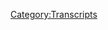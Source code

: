 {{DEFAULTSORT:
    #_TRANSCRIPT_0393:January 28, 2020
}}{{Transcript
    | title         = [[393: January 28, 2020]]
    | caption       = [https://knowledgefight.libsyn.com/knowledge-fight-january-28-2020 Listen to this episode on Libsyn]
    | episodeNumber = [[393: January 28, 2020|393]]
    | length        = 01:19:49
}}

{{MessageBox
    | header     = Warning: Bot Generated Content
    | text       = This transcript was automatically generated by transcription software and likely contains many mistakes and misattributions. Please check the audio for definitive quotes, attribution, and context.
    | image      = N3yvass4myg91.webp
    | imagewidth = 50px
    | id         = warning
}}

{{TranscriptBlock
    | name      = Unknown Speaker
    | timestamp = 00:00:00.000
    | text      = N-N-N-N-N-N-N-N-Knowledge Fight
}}

{{TranscriptBlock
    | name      = Unknown Speaker
    | timestamp = 00:00:12.960
    | text      = Dan and Jordan, I am sweating
}}

{{TranscriptBlock
    | name      = Unknown Speaker
    | timestamp = 00:00:18.039
    | text      = knowledgefight.com, it's time to pray
}}

{{TranscriptBlock
    | name      = Unknown Speaker
    | timestamp = 00:00:21.280
    | text      = I have great respect for knowledgefight
}}

{{TranscriptBlock
    | name      = Unknown Speaker
    | timestamp = 00:00:23.839
    | text      = knowledgefight
}}

{{TranscriptBlock
    | name      = Unknown Speaker
    | timestamp = 00:00:24.839
    | text      = I'm sick of them posing as if they're the good guys
}}

{{TranscriptBlock
    | name      = Unknown Speaker
    | timestamp = 00:00:27.399
    | text      = saying we are the bad guys, knowledgefight
}}

{{TranscriptBlock
    | name      = Unknown Speaker
    | timestamp = 00:00:30.500
    | text      = Dan and Jordan, knowledgefight
}}

{{TranscriptBlock
    | name      = Unknown Speaker
    | timestamp = 00:00:35.679
    | text      = need money
}}

{{TranscriptBlock
    | name      = Unknown Speaker
    | timestamp = 00:00:40.520
    | text      = Andy and Kansas, Andy and Kansas, Andy and Cadere
}}

{{TranscriptBlock
    | name      = Unknown Speaker
    | timestamp = 00:00:41.600
    | text      = stop it Andy and, Andy and Kansas
}}

{{TranscriptBlock
    | name      = Unknown Speaker
    | timestamp = 00:00:46.240
    | text      = it's time to pray, Andy and Kansas you're on the air
}}

{{TranscriptBlock
    | name      = Unknown Speaker
    | timestamp = 00:00:48.759
    | text      = thanks for holding us
}}

{{TranscriptBlock
    | name      = Unknown Speaker
    | timestamp = 00:00:52.039
    | text      = hello Alex I'm's a fan of the huge band
}}

{{TranscriptBlock
    | name      = Unknown Speaker
    | timestamp = 00:00:56.399
    | text      = dot com.
}}

{{TranscriptBlock
    | name      = Unknown Speaker
    | timestamp = 00:00:58.479
    | text      = I love you.
}}

{{TranscriptBlock
    | name      = Unknown Speaker
    | timestamp = 00:00:59.479
    | text      = Hey, everybody, welcome back to
}}

{{TranscriptBlock
    | name      = Unknown Speaker
    | timestamp = 00:01:00.640
    | text      = Knowledge Fight. I'm Dan.
}}

{{TranscriptBlock
    | name      = Unknown Speaker
    | timestamp = 00:01:01.640
    | text      = Jordan. We're a couple of dudes
}}

{{TranscriptBlock
    | name      = Unknown Speaker
    | timestamp = 00:01:02.759
    | text      = like to sit around, drink novelty
}}

{{TranscriptBlock
    | name      = Unknown Speaker
    | timestamp = 00:01:03.920
    | text      = beverages and talk a little bit
}}

{{TranscriptBlock
    | name      = Unknown Speaker
    | timestamp = 00:01:05.000
    | text      = about Alex Jones.
}}

{{TranscriptBlock
    | name      = Unknown Speaker
    | timestamp = 00:01:06.280
    | text      = Indeed, we are.
}}

{{TranscriptBlock
    | name      = Unknown Speaker
    | timestamp = 00:01:07.239
    | text      = Dan, Jordan, Dan, Jordan.
}}

{{TranscriptBlock
    | name      = Unknown Speaker
    | timestamp = 00:01:09.840
    | text      = Kind of a big event happened last
}}

{{TranscriptBlock
    | name      = Unknown Speaker
    | timestamp = 00:01:11.400
    | text      = night.
}}

{{TranscriptBlock
    | name      = Unknown Speaker
    | timestamp = 00:01:12.079
    | text      = Well, it wasn't last night.
}}

{{TranscriptBlock
    | name      = Unknown Speaker
    | timestamp = 00:01:12.959
    | text      = It was Sunday night.
}}

{{TranscriptBlock
    | name      = Unknown Speaker
    | timestamp = 00:01:14.079
    | text      = I don't know what day it is.
}}

{{TranscriptBlock
    | name      = Unknown Speaker
    | timestamp = 00:01:15.239
    | text      = It's Tuesday.
}}

{{TranscriptBlock
    | name      = Unknown Speaker
    | timestamp = 00:01:16.200
    | text      = Well, I didn't.
}}

{{TranscriptBlock
    | name      = Unknown Speaker
    | timestamp = 00:01:17.879
    | text      = Well, a big event happened for me
}}

{{TranscriptBlock
    | name      = Unknown Speaker
    | timestamp = 00:01:19.140
    | text      = Sunday night.
}}

{{TranscriptBlock
    | name      = Unknown Speaker
    | timestamp = 00:01:19.920
    | text      = That was Rafael Kyrgios.
}}

{{TranscriptBlock
    | name      = Unknown Speaker
    | timestamp = 00:01:22.560
    | text      = Oh, incredible match.
}}

{{TranscriptBlock
    | name      = Unknown Speaker
    | timestamp = 00:01:23.680
    | text      = OK, amazing.
}}

{{TranscriptBlock
    | name      = Unknown Speaker
    | timestamp = 00:01:25.040
    | text      = Anyways. Yes.
}}

{{TranscriptBlock
    | name      = Unknown Speaker
    | timestamp = 00:01:26.120
    | text      = OK.
}}

{{TranscriptBlock
    | name      = Unknown Speaker
    | timestamp = 00:01:27.400
    | text      = Rafa Nadal.
}}

{{TranscriptBlock
    | name      = Unknown Speaker
    | timestamp = 00:01:29.400
    | text      = My two favorite players.
}}

{{TranscriptBlock
    | name      = Unknown Speaker
    | timestamp = 00:01:30.840
    | text      = Dan is running around going,
}}

{{TranscriptBlock
    | name      = Unknown Speaker
    | timestamp = 00:01:32.359
    | text      = Dan, Dan.
}}

{{TranscriptBlock
    | name      = Unknown Speaker
    | timestamp = 00:01:34.359
    | text      = Right.
}}

{{TranscriptBlock
    | name      = Unknown Speaker
    | timestamp = 00:01:34.920
    | text      = He says about to get into
}}

{{TranscriptBlock
    | name      = Unknown Speaker
    | timestamp = 00:01:36.719
    | text      = how is the Royal Rumble?
}}

{{TranscriptBlock
    | name      = Unknown Speaker
    | timestamp = 00:01:38.000
    | text      = It was last night again.
}}

{{TranscriptBlock
    | name      = Unknown Speaker
    | timestamp = 00:01:40.040
    | text      = It was Sunday.
}}

{{TranscriptBlock
    | name      = Unknown Speaker
    | timestamp = 00:01:43.599
    | text      = Glad you asked.
}}

{{TranscriptBlock
    | name      = Unknown Speaker
    | timestamp = 00:01:44.640
    | text      = Thank you. I have some thoughts.
}}

{{TranscriptBlock
    | name      = Unknown Speaker
    | timestamp = 00:01:45.840
    | text      = OK, I thought you might.
}}

{{TranscriptBlock
    | name      = Unknown Speaker
    | timestamp = 00:01:47.439
    | text      = It was fun. It was really
}}

{{TranscriptBlock
    | name      = Unknown Speaker
    | timestamp = 00:01:48.519
    | text      = interesting.
}}

{{TranscriptBlock
    | name      = Unknown Speaker
    | timestamp = 00:01:49.719
    | text      = The Royal Rumble was Sunday and
}}

{{TranscriptBlock
    | name      = Unknown Speaker
    | timestamp = 00:01:51.640
    | text      = 30 people enter the ring and
}}

{{TranscriptBlock
    | name      = Unknown Speaker
    | timestamp = 00:01:53.540
    | text      = then have to be thrown out.
}}

{{TranscriptBlock
    | name      = Unknown Speaker
    | timestamp = 00:01:54.519
    | text      = Of course, of course.
}}

{{TranscriptBlock
    | name      = Unknown Speaker
    | timestamp = 00:01:55.840
    | text      = The the way they did it this
}}

{{TranscriptBlock
    | name      = Unknown Speaker
    | timestamp = 00:01:57.079
    | text      = year, the it was a really
}}

{{TranscriptBlock
    | name      = Unknown Speaker
    | timestamp = 00:01:58.439
    | text      = interesting structure to it
}}

{{TranscriptBlock
    | name      = Unknown Speaker
    | timestamp = 00:02:00.280
    | text      = that I actually really didn't
}}

{{TranscriptBlock
    | name      = Unknown Speaker
    | timestamp = 00:02:01.799
    | text      = like in the moment.
}}

{{TranscriptBlock
    | name      = Unknown Speaker
    | timestamp = 00:02:02.920
    | text      = But I like in hindsight.
}}

{{TranscriptBlock
    | name      = Unknown Speaker
    | timestamp = 00:02:04.120
    | text      = OK, that's not how
}}

{{TranscriptBlock
    | name      = Unknown Speaker
    | timestamp = 00:02:06.000
    | text      = you enjoy sports.
}}

{{TranscriptBlock
    | name      = Unknown Speaker
    | timestamp = 00:02:06.799
    | text      = But OK, well, it's not sports.
}}

{{TranscriptBlock
    | name      = Unknown Speaker
    | timestamp = 00:02:08.039
    | text      = Sports.
}}

{{TranscriptBlock
    | name      = Unknown Speaker
    | timestamp = 00:02:08.800
    | text      = That's fair enough.
}}

{{TranscriptBlock
    | name      = Unknown Speaker
    | timestamp = 00:02:09.479
    | text      = So Brock Lesnar is the champ
}}

{{TranscriptBlock
    | name      = Unknown Speaker
    | timestamp = 00:02:11.120
    | text      = and he is a monster of a man.
}}

{{TranscriptBlock
    | name      = Unknown Speaker
    | timestamp = 00:02:13.159
    | text      = He's very like a pile of beef.
}}

{{TranscriptBlock
    | name      = Unknown Speaker
    | timestamp = 00:02:14.840
    | text      = He's quite scary.
}}

{{TranscriptBlock
    | name      = Unknown Speaker
    | timestamp = 00:02:15.680
    | text      = Yes.
}}

{{TranscriptBlock
    | name      = Unknown Speaker
    | timestamp = 00:02:16.360
    | text      = And he beats up everybody.
}}

{{TranscriptBlock
    | name      = Unknown Speaker
    | timestamp = 00:02:17.560
    | text      = Yes, of course.
}}

{{TranscriptBlock
    | name      = Unknown Speaker
    | timestamp = 00:02:18.479
    | text      = And so he's the champ and he
}}

{{TranscriptBlock
    | name      = Unknown Speaker
    | timestamp = 00:02:19.840
    | text      = decided he was going to enter
}}

{{TranscriptBlock
    | name      = Unknown Speaker
    | timestamp = 00:02:21.159
    | text      = the Royal Rumble and put
}}

{{TranscriptBlock
    | name      = Unknown Speaker
    | timestamp = 00:02:22.199
    | text      = himself in the first.
}}

{{TranscriptBlock
    | name      = Unknown Speaker
    | timestamp = 00:02:23.800
    | text      = He was number one.
}}

{{TranscriptBlock
    | name      = Unknown Speaker
    | timestamp = 00:02:25.120
    | text      = There's the number one entry.
}}

{{TranscriptBlock
    | name      = Unknown Speaker
    | timestamp = 00:02:26.199
    | text      = So he'd have to fight through
}}

{{TranscriptBlock
    | name      = Unknown Speaker
    | timestamp = 00:02:27.240
    | text      = every everybody, of course,
}}

{{TranscriptBlock
    | name      = Unknown Speaker
    | timestamp = 00:02:29.080
    | text      = which is a cocky move.
}}

{{TranscriptBlock
    | name      = Unknown Speaker
    | timestamp = 00:02:30.840
    | text      = It's a bit of a for a scripted
}}

{{TranscriptBlock
    | name      = Unknown Speaker
    | timestamp = 00:02:32.680
    | text      = show. It seems like a bit of a
}}

{{TranscriptBlock
    | name      = Unknown Speaker
    | timestamp = 00:02:33.919
    | text      = cock cocky move.
}}

{{TranscriptBlock
    | name      = Unknown Speaker
    | timestamp = 00:02:34.960
    | text      = Yeah. And so he enters first.
}}

{{TranscriptBlock
    | name      = Unknown Speaker
    | timestamp = 00:02:36.759
    | text      = And of course, he just beats up
}}

{{TranscriptBlock
    | name      = Unknown Speaker
    | timestamp = 00:02:37.960
    | text      = everybody who comes out.
}}

{{TranscriptBlock
    | name      = Unknown Speaker
    | timestamp = 00:02:39.000
    | text      = So like the first 15 people
}}

{{TranscriptBlock
    | name      = Unknown Speaker
    | timestamp = 00:02:40.719
    | text      = that come out, just get their
}}

{{TranscriptBlock
    | name      = Unknown Speaker
    | timestamp = 00:02:41.879
    | text      = ass kicked, thrown out.
}}

{{TranscriptBlock
    | name      = Unknown Speaker
    | timestamp = 00:02:43.199
    | text      = So the first the first guy was
}}

{{TranscriptBlock
    | name      = Unknown Speaker
    | timestamp = 00:02:44.719
    | text      = thrown out immediately.
}}

{{TranscriptBlock
    | name      = Unknown Speaker
    | timestamp = 00:02:45.960
    | text      = Well, it was Elias.
}}

{{TranscriptBlock
    | name      = Unknown Speaker
    | timestamp = 00:02:47.560
    | text      = His character is this guy who
}}

{{TranscriptBlock
    | name      = Unknown Speaker
    | timestamp = 00:02:49.159
    | text      = has a guitar and he sings
}}

{{TranscriptBlock
    | name      = Unknown Speaker
    | timestamp = 00:02:50.280
    | text      = sarcastic songs at people.
}}

{{TranscriptBlock
    | name      = Unknown Speaker
    | timestamp = 00:02:52.759
    | text      = I forgot I've watched wrestling
}}

{{TranscriptBlock
    | name      = Unknown Speaker
    | timestamp = 00:02:54.120
    | text      = a long time.
}}

{{TranscriptBlock
    | name      = Unknown Speaker
    | timestamp = 00:02:54.919
    | text      = So he comes out and he starts
}}

{{TranscriptBlock
    | name      = Unknown Speaker
    | timestamp = 00:02:56.199
    | text      = singing a song insulting Brock
}}

{{TranscriptBlock
    | name      = Unknown Speaker
    | timestamp = 00:02:57.639
    | text      = Lesnar. Of course.
}}

{{TranscriptBlock
    | name      = Unknown Speaker
    | timestamp = 00:02:58.599
    | text      = And so Brock runs out of the
}}

{{TranscriptBlock
    | name      = Unknown Speaker
    | timestamp = 00:02:59.800
    | text      = ring, grabs him and throws him
}}

{{TranscriptBlock
    | name      = Unknown Speaker
    | timestamp = 00:03:01.120
    | text      = out. Of course, of course.
}}

{{TranscriptBlock
    | name      = Unknown Speaker
    | timestamp = 00:03:02.159
    | text      = He had to be gone in two
}}

{{TranscriptBlock
    | name      = Unknown Speaker
    | timestamp = 00:03:03.319
    | text      = seconds. Yeah.
}}

{{TranscriptBlock
    | name      = Unknown Speaker
    | timestamp = 00:03:04.000
    | text      = And along the way, they give you
}}

{{TranscriptBlock
    | name      = Unknown Speaker
    | timestamp = 00:03:05.280
    | text      = like little moments of hope,
}}

{{TranscriptBlock
    | name      = Unknown Speaker
    | timestamp = 00:03:06.599
    | text      = like maybe a couple of people
}}

{{TranscriptBlock
    | name      = Unknown Speaker
    | timestamp = 00:03:08.000
    | text      = be able to work together and
}}

{{TranscriptBlock
    | name      = Unknown Speaker
    | timestamp = 00:03:09.919
    | text      = take him out.
}}

{{TranscriptBlock
    | name      = Unknown Speaker
    | timestamp = 00:03:10.680
    | text      = Of course.
}}

{{TranscriptBlock
    | name      = Unknown Speaker
    | timestamp = 00:03:11.520
    | text      = So it gets to like halfway
}}

{{TranscriptBlock
    | name      = Unknown Speaker
    | timestamp = 00:03:12.840
    | text      = through and all hope has like
}}

{{TranscriptBlock
    | name      = Unknown Speaker
    | timestamp = 00:03:14.520
    | text      = sort of been diminished.
}}

{{TranscriptBlock
    | name      = Unknown Speaker
    | timestamp = 00:03:15.479
    | text      = Right. And then finally, this
}}

{{TranscriptBlock
    | name      = Unknown Speaker
    | timestamp = 00:03:17.000
    | text      = big Scottish guy named Drew
}}

{{TranscriptBlock
    | name      = Unknown Speaker
    | timestamp = 00:03:18.599
    | text      = McIntyre comes in and
}}

{{TranscriptBlock
    | name      = Unknown Speaker
    | timestamp = 00:03:21.159
    | text      = there's other guy Ricochet
}}

{{TranscriptBlock
    | name      = Unknown Speaker
    | timestamp = 00:03:22.280
    | text      = kicks Brock Lesnar in the balls
}}

{{TranscriptBlock
    | name      = Unknown Speaker
    | timestamp = 00:03:23.719
    | text      = and then gotcha McIntyre
}}

{{TranscriptBlock
    | name      = Unknown Speaker
    | timestamp = 00:03:25.840
    | text      = kicks Lesnar out of the ring.
}}

{{TranscriptBlock
    | name      = Unknown Speaker
    | timestamp = 00:03:27.039
    | text      = Perfect place goes crazy.
}}

{{TranscriptBlock
    | name      = Unknown Speaker
    | timestamp = 00:03:28.240
    | text      = Perfect.
}}

{{TranscriptBlock
    | name      = Unknown Speaker
    | timestamp = 00:03:28.680
    | text      = And what you realize, like
}}

{{TranscriptBlock
    | name      = Unknown Speaker
    | timestamp = 00:03:29.759
    | text      = sort of in hindsight, is like
}}

{{TranscriptBlock
    | name      = Unknown Speaker
    | timestamp = 00:03:30.960
    | text      = they had to do all this stuff
}}

{{TranscriptBlock
    | name      = Unknown Speaker
    | timestamp = 00:03:32.120
    | text      = that's kind of unsatisfying and
}}

{{TranscriptBlock
    | name      = Unknown Speaker
    | timestamp = 00:03:33.800
    | text      = a little bit like, oh,
}}

{{TranscriptBlock
    | name      = Unknown Speaker
    | timestamp = 00:03:35.479
    | text      = disappointing in order to get
}}

{{TranscriptBlock
    | name      = Unknown Speaker
    | timestamp = 00:03:37.240
    | text      = you to enjoy when
}}

{{TranscriptBlock
    | name      = Unknown Speaker
    | timestamp = 00:03:39.039
    | text      = McIntyre does.
}}

{{TranscriptBlock
    | name      = Unknown Speaker
    | timestamp = 00:03:40.639
    | text      = Yeah, absolutely.
}}

{{TranscriptBlock
    | name      = Unknown Speaker
    | timestamp = 00:03:41.520
    | text      = Lesnar out.
}}

{{TranscriptBlock
    | name      = Unknown Speaker
    | timestamp = 00:03:42.439
    | text      = So in hindsight, I kind of
}}

{{TranscriptBlock
    | name      = Unknown Speaker
    | timestamp = 00:03:43.800
    | text      = enjoyed that. And then the rest
}}

{{TranscriptBlock
    | name      = Unknown Speaker
    | timestamp = 00:03:45.039
    | text      = of the the people who came out
}}

{{TranscriptBlock
    | name      = Unknown Speaker
    | timestamp = 00:03:46.800
    | text      = like, you know, it is what it
}}

{{TranscriptBlock
    | name      = Unknown Speaker
    | timestamp = 00:03:48.360
    | text      = is for the rest of the Rumble.
}}

{{TranscriptBlock
    | name      = Unknown Speaker
    | timestamp = 00:03:49.919
    | text      = Sure, sure, sure.
}}

{{TranscriptBlock
    | name      = Unknown Speaker
    | timestamp = 00:03:50.479
    | text      = But they had a guy, Edge, who's
}}

{{TranscriptBlock
    | name      = Unknown Speaker
    | timestamp = 00:03:52.479
    | text      = a wrestler who's around back in
}}

{{TranscriptBlock
    | name      = Unknown Speaker
    | timestamp = 00:03:53.800
    | text      = the Attitude Era and like back
}}

{{TranscriptBlock
    | name      = Unknown Speaker
    | timestamp = 00:03:55.319
    | text      = when I was watching way back.
}}

{{TranscriptBlock
    | name      = Unknown Speaker
    | timestamp = 00:03:56.840
    | text      = Yeah, I remember it.
}}

{{TranscriptBlock
    | name      = Unknown Speaker
    | timestamp = 00:03:57.800
    | text      = Yeah, he was the rated R
}}

{{TranscriptBlock
    | name      = Unknown Speaker
    | timestamp = 00:03:58.879
    | text      = superstar.
}}

{{TranscriptBlock
    | name      = Unknown Speaker
    | timestamp = 00:03:59.680
    | text      = Yeah, he was.
}}

{{TranscriptBlock
    | name      = Unknown Speaker
    | timestamp = 00:04:01.080
    | text      = And he had like a really,
}}

{{TranscriptBlock
    | name      = Unknown Speaker
    | timestamp = 00:04:03.719
    | text      = really traumatizing neck injury
}}

{{TranscriptBlock
    | name      = Unknown Speaker
    | timestamp = 00:04:05.639
    | text      = about 10 years ago.
}}

{{TranscriptBlock
    | name      = Unknown Speaker
    | timestamp = 00:04:06.520
    | text      = OK. And he had to retire.
}}

{{TranscriptBlock
    | name      = Unknown Speaker
    | timestamp = 00:04:08.120
    | text      = And it was just like this
}}

{{TranscriptBlock
    | name      = Unknown Speaker
    | timestamp = 00:04:09.000
    | text      = horrible thing where, you know,
}}

{{TranscriptBlock
    | name      = Unknown Speaker
    | timestamp = 00:04:10.120
    | text      = he has this emotional
}}

{{TranscriptBlock
    | name      = Unknown Speaker
    | timestamp = 00:04:11.000
    | text      = retirement.
}}

{{TranscriptBlock
    | name      = Unknown Speaker
    | timestamp = 00:04:11.840
    | text      = And, you know, he loves
}}

{{TranscriptBlock
    | name      = Unknown Speaker
    | timestamp = 00:04:13.520
    | text      = being in that.
}}

{{TranscriptBlock
    | name      = Unknown Speaker
    | timestamp = 00:04:14.159
    | text      = He had some of the craziest
}}

{{TranscriptBlock
    | name      = Unknown Speaker
    | timestamp = 00:04:15.599
    | text      = moments from like back when I
}}

{{TranscriptBlock
    | name      = Unknown Speaker
    | timestamp = 00:04:17.000
    | text      = remember watching wrestling.
}}

{{TranscriptBlock
    | name      = Unknown Speaker
    | timestamp = 00:04:18.839
    | text      = He and Christian,
}}

{{TranscriptBlock
    | name      = Unknown Speaker
    | timestamp = 00:04:20.920
    | text      = these two guys were a tag team
}}

{{TranscriptBlock
    | name      = Unknown Speaker
    | timestamp = 00:04:22.519
    | text      = and they had these insane
}}

{{TranscriptBlock
    | name      = Unknown Speaker
    | timestamp = 00:04:24.360
    | text      = matches with the Hardy boys,
}}

{{TranscriptBlock
    | name      = Unknown Speaker
    | timestamp = 00:04:26.560
    | text      = like tables, ladders and chairs.
}}

{{TranscriptBlock
    | name      = Unknown Speaker
    | timestamp = 00:04:28.680
    | text      = Just things like you should be
}}

{{TranscriptBlock
    | name      = Unknown Speaker
    | timestamp = 00:04:30.399
    | text      = dead. The whole thing.
}}

{{TranscriptBlock
    | name      = Unknown Speaker
    | timestamp = 00:04:31.040
    | text      = You should be dead.
}}

{{TranscriptBlock
    | name      = Unknown Speaker
    | timestamp = 00:04:31.879
    | text      = I do this stuff.
}}

{{TranscriptBlock
    | name      = Unknown Speaker
    | timestamp = 00:04:33.360
    | text      = And so anyway, he had to retire
}}

{{TranscriptBlock
    | name      = Unknown Speaker
    | timestamp = 00:04:34.759
    | text      = and it never seemed like he was
}}

{{TranscriptBlock
    | name      = Unknown Speaker
    | timestamp = 00:04:36.480
    | text      = ever going to come back.
}}

{{TranscriptBlock
    | name      = Unknown Speaker
    | timestamp = 00:04:37.879
    | text      = And he came out in the twenty
}}

{{TranscriptBlock
    | name      = Unknown Speaker
    | timestamp = 00:04:39.600
    | text      = one spot in the twenty one and
}}

{{TranscriptBlock
    | name      = Unknown Speaker
    | timestamp = 00:04:40.959
    | text      = the whole place went apeshit.
}}

{{TranscriptBlock
    | name      = Unknown Speaker
    | timestamp = 00:04:42.240
    | text      = Yeah, of course.
}}

{{TranscriptBlock
    | name      = Unknown Speaker
    | timestamp = 00:04:43.399
    | text      = It was just out of control.
}}

{{TranscriptBlock
    | name      = Unknown Speaker
    | timestamp = 00:04:45.279
    | text      = Yeah.
}}

{{TranscriptBlock
    | name      = Unknown Speaker
    | timestamp = 00:04:45.800
    | text      = People freaking out.
}}

{{TranscriptBlock
    | name      = Unknown Speaker
    | timestamp = 00:04:46.800
    | text      = Amazing.
}}

{{TranscriptBlock
    | name      = Unknown Speaker
    | timestamp = 00:04:47.439
    | text      = But what I found really amazing
}}

{{TranscriptBlock
    | name      = Unknown Speaker
    | timestamp = 00:04:48.800
    | text      = about it was like if like
}}

{{TranscriptBlock
    | name      = Unknown Speaker
    | timestamp = 00:04:50.879
    | text      = watching the moment when he
}}

{{TranscriptBlock
    | name      = Unknown Speaker
    | timestamp = 00:04:52.319
    | text      = comes through the fog,
}}

{{TranscriptBlock
    | name      = Unknown Speaker
    | timestamp = 00:04:53.839
    | text      = the smoke machine that he has,
}}

{{TranscriptBlock
    | name      = Unknown Speaker
    | timestamp = 00:04:55.920
    | text      = he looks almost like he's going
}}

{{TranscriptBlock
    | name      = Unknown Speaker
    | timestamp = 00:04:57.720
    | text      = to cry.
}}

{{TranscriptBlock
    | name      = Unknown Speaker
    | timestamp = 00:04:58.360
    | text      = Yeah.
}}

{{TranscriptBlock
    | name      = Unknown Speaker
    | timestamp = 00:04:58.639
    | text      = Like just this moment.
}}

{{TranscriptBlock
    | name      = Unknown Speaker
    | timestamp = 00:04:59.639
    | text      = Absolutely.
}}

{{TranscriptBlock
    | name      = Unknown Speaker
    | timestamp = 00:05:00.279
    | text      = I am back doing this thing.
}}

{{TranscriptBlock
    | name      = Unknown Speaker
    | timestamp = 00:05:02.879
    | text      = There's a put wrestling aside.
}}

{{TranscriptBlock
    | name      = Unknown Speaker
    | timestamp = 00:05:05.839
    | text      = There's just such a human
}}

{{TranscriptBlock
    | name      = Unknown Speaker
    | timestamp = 00:05:07.160
    | text      = moment you can see in his face
}}

{{TranscriptBlock
    | name      = Unknown Speaker
    | timestamp = 00:05:09.040
    | text      = of like a stadium full of
}}

{{TranscriptBlock
    | name      = Unknown Speaker
    | timestamp = 00:05:10.879
    | text      = people getting to feel that
}}

{{TranscriptBlock
    | name      = Unknown Speaker
    | timestamp = 00:05:12.560
    | text      = moment again of like,
}}

{{TranscriptBlock
    | name      = Unknown Speaker
    | timestamp = 00:05:14.519
    | text      = this is what I was I was meant
}}

{{TranscriptBlock
    | name      = Unknown Speaker
    | timestamp = 00:05:16.519
    | text      = to do.
}}

{{TranscriptBlock
    | name      = Unknown Speaker
    | timestamp = 00:05:17.079
    | text      = I never thought I'd be able to
}}

{{TranscriptBlock
    | name      = Unknown Speaker
    | timestamp = 00:05:18.439
    | text      = do it again.
}}

{{TranscriptBlock
    | name      = Unknown Speaker
    | timestamp = 00:05:19.480
    | text      = It's just so universal.
}}

{{TranscriptBlock
    | name      = Unknown Speaker
    | timestamp = 00:05:20.920
    | text      = And it just like it is amazing.
}}

{{TranscriptBlock
    | name      = Unknown Speaker
    | timestamp = 00:05:22.319
    | text      = Yeah.
}}

{{TranscriptBlock
    | name      = Unknown Speaker
    | timestamp = 00:05:22.560
    | text      = Yeah.
}}

{{TranscriptBlock
    | name      = Unknown Speaker
    | timestamp = 00:05:22.879
    | text      = So I remember Lou Gehrig did
}}

{{TranscriptBlock
    | name      = Unknown Speaker
    | timestamp = 00:05:24.120
    | text      = that ten years after he retired.
}}

{{TranscriptBlock
    | name      = Unknown Speaker
    | timestamp = 00:05:25.399
    | text      = Is that right?
}}

{{TranscriptBlock
    | name      = Unknown Speaker
    | timestamp = 00:05:26.920
    | text      = Take all of the bullshit
}}

{{TranscriptBlock
    | name      = Unknown Speaker
    | timestamp = 00:05:29.000
    | text      = about people not liking
}}

{{TranscriptBlock
    | name      = Unknown Speaker
    | timestamp = 00:05:30.000
    | text      = wrestling or whatever.
}}

{{TranscriptBlock
    | name      = Unknown Speaker
    | timestamp = 00:05:31.519
    | text      = It's fake.
}}

{{TranscriptBlock
    | name      = Unknown Speaker
    | timestamp = 00:05:32.399
    | text      = Whatever.
}}

{{TranscriptBlock
    | name      = Unknown Speaker
    | timestamp = 00:05:32.800
    | text      = Take all that out of it.
}}

{{TranscriptBlock
    | name      = Unknown Speaker
    | timestamp = 00:05:34.199
    | text      = Yeah.
}}

{{TranscriptBlock
    | name      = Unknown Speaker
    | timestamp = 00:05:34.519
    | text      = That moment,
}}

{{TranscriptBlock
    | name      = Unknown Speaker
    | timestamp = 00:05:35.439
    | text      = I think, makes up for like any
}}

{{TranscriptBlock
    | name      = Unknown Speaker
    | timestamp = 00:05:37.560
    | text      = kind of negative
}}

{{TranscriptBlock
    | name      = Unknown Speaker
    | timestamp = 00:05:40.040
    | text      = review you might have like this
}}

{{TranscriptBlock
    | name      = Unknown Speaker
    | timestamp = 00:05:41.240
    | text      = match is boring or whatever.
}}

{{TranscriptBlock
    | name      = Unknown Speaker
    | timestamp = 00:05:42.519
    | text      = Yeah.
}}

{{TranscriptBlock
    | name      = Unknown Speaker
    | timestamp = 00:05:43.120
    | text      = That makes a night.
}}

{{TranscriptBlock
    | name      = Unknown Speaker
    | timestamp = 00:05:44.480
    | text      = Being able to create that
}}

{{TranscriptBlock
    | name      = Unknown Speaker
    | timestamp = 00:05:46.040
    | text      = moment is far more valuable
}}

{{TranscriptBlock
    | name      = Unknown Speaker
    | timestamp = 00:05:47.680
    | text      = than putting on a 30
}}

{{TranscriptBlock
    | name      = Unknown Speaker
    | timestamp = 00:05:49.480
    | text      = person Royal Rumble.
}}

{{TranscriptBlock
    | name      = Unknown Speaker
    | timestamp = 00:05:50.480
    | text      = And it's not even like you're
}}

{{TranscriptBlock
    | name      = Unknown Speaker
    | timestamp = 00:05:51.680
    | text      = creating it.
}}

{{TranscriptBlock
    | name      = Unknown Speaker
    | timestamp = 00:05:52.560
    | text      = Life created that moment.
}}

{{TranscriptBlock
    | name      = Unknown Speaker
    | timestamp = 00:05:53.920
    | text      = Sure, sure, sure, sure.
}}

{{TranscriptBlock
    | name      = Unknown Speaker
    | timestamp = 00:05:54.639
    | text      = Being able to facilitate it and
}}

{{TranscriptBlock
    | name      = Unknown Speaker
    | timestamp = 00:05:56.120
    | text      = provide it.
}}

{{TranscriptBlock
    | name      = Unknown Speaker
    | timestamp = 00:05:56.920
    | text      = Right, right, right.
}}

{{TranscriptBlock
    | name      = Unknown Speaker
    | timestamp = 00:05:57.720
    | text      = Because as much as it is like
}}

{{TranscriptBlock
    | name      = Unknown Speaker
    | timestamp = 00:05:58.839
    | text      = this emotional thing for Edge,
}}

{{TranscriptBlock
    | name      = Unknown Speaker
    | timestamp = 00:06:00.759
    | text      = it's also for the people who
}}

{{TranscriptBlock
    | name      = Unknown Speaker
    | timestamp = 00:06:02.319
    | text      = love him and then missed him,
}}

{{TranscriptBlock
    | name      = Unknown Speaker
    | timestamp = 00:06:04.279
    | text      = you know, like as a performer.
}}

{{TranscriptBlock
    | name      = Unknown Speaker
    | timestamp = 00:06:06.040
    | text      = So that's that was great.
}}

{{TranscriptBlock
    | name      = Unknown Speaker
    | timestamp = 00:06:07.160
    | text      = Anyway, I have a lot of
}}

{{TranscriptBlock
    | name      = Unknown Speaker
    | timestamp = 00:06:08.000
    | text      = feelings about I have a lot of
}}

{{TranscriptBlock
    | name      = Unknown Speaker
    | timestamp = 00:06:10.040
    | text      = feelings about non-wrestling
}}

{{TranscriptBlock
    | name      = Unknown Speaker
    | timestamp = 00:06:11.439
    | text      = aspects of the Royal Rumble.
}}

{{TranscriptBlock
    | name      = Unknown Speaker
    | timestamp = 00:06:13.879
    | text      = The wrestling,
}}

{{TranscriptBlock
    | name      = Unknown Speaker
    | timestamp = 00:06:15.040
    | text      = very side side bar
}}

{{TranscriptBlock
    | name      = Unknown Speaker
    | timestamp = 00:06:17.639
    | text      = to your story.
}}

{{TranscriptBlock
    | name      = Unknown Speaker
    | timestamp = 00:06:19.360
    | text      = Some of the other stuff that
}}

{{TranscriptBlock
    | name      = Unknown Speaker
    | timestamp = 00:06:20.399
    | text      = happened was fine.
}}

{{TranscriptBlock
    | name      = Unknown Speaker
    | timestamp = 00:06:21.399
    | text      = Whatever.
}}

{{TranscriptBlock
    | name      = Unknown Speaker
    | timestamp = 00:06:22.160
    | text      = Anyway, there's a podcast where
}}

{{TranscriptBlock
    | name      = Unknown Speaker
    | timestamp = 00:06:23.319
    | text      = I know a bit about that and a
}}

{{TranscriptBlock
    | name      = Unknown Speaker
    | timestamp = 00:06:24.720
    | text      = lot about Alex Jones.
}}

{{TranscriptBlock
    | name      = Unknown Speaker
    | timestamp = 00:06:25.600
    | text      = I don't know anything about
}}

{{TranscriptBlock
    | name      = Unknown Speaker
    | timestamp = 00:06:26.399
    | text      = either.
}}

{{TranscriptBlock
    | name      = Unknown Speaker
    | timestamp = 00:06:26.759
    | text      = Right.
}}

{{TranscriptBlock
    | name      = Unknown Speaker
    | timestamp = 00:06:27.199
    | text      = So, Jordan, today we're going
}}

{{TranscriptBlock
    | name      = Unknown Speaker
    | timestamp = 00:06:28.279
    | text      = over the January 28th,
}}

{{TranscriptBlock
    | name      = Unknown Speaker
    | timestamp = 00:06:29.839
    | text      = 2020.
}}

{{TranscriptBlock
    | name      = Unknown Speaker
    | timestamp = 00:06:30.839
    | text      = I'm Dan.
}}

{{TranscriptBlock
    | name      = Unknown Speaker
    | timestamp = 00:06:31.319
    | text      = This is 2020 episode of
}}

{{TranscriptBlock
    | name      = Unknown Speaker
    | timestamp = 00:06:33.439
    | text      = the Alex Jones Show.
}}

{{TranscriptBlock
    | name      = Unknown Speaker
    | timestamp = 00:06:34.040
    | text      = We're not doing this all year.
}}

{{TranscriptBlock
    | name      = Unknown Speaker
    | timestamp = 00:06:35.240
    | text      = Yeah, we are.
}}

{{TranscriptBlock
    | name      = Unknown Speaker
    | timestamp = 00:06:35.560
    | text      = I swear to God.
}}

{{TranscriptBlock
    | name      = Unknown Speaker
    | timestamp = 00:06:36.399
    | text      = Oh, you bet we are.
}}

{{TranscriptBlock
    | name      = Unknown Speaker
    | timestamp = 00:06:37.319
    | text      = I swear to God.
}}

{{TranscriptBlock
    | name      = Unknown Speaker
    | timestamp = 00:06:38.600
    | text      = I wanted to not do a present
}}

{{TranscriptBlock
    | name      = Unknown Speaker
    | timestamp = 00:06:40.560
    | text      = day episode because we've done
}}

{{TranscriptBlock
    | name      = Unknown Speaker
    | timestamp = 00:06:42.439
    | text      = a couple in a row and I
}}

{{TranscriptBlock
    | name      = Unknown Speaker
    | timestamp = 00:06:44.360
    | text      = think we all kind of get the
}}

{{TranscriptBlock
    | name      = Unknown Speaker
    | timestamp = 00:06:45.920
    | text      = sense that Alex is just going
}}

{{TranscriptBlock
    | name      = Unknown Speaker
    | timestamp = 00:06:47.480
    | text      = to be talking about the
}}

{{TranscriptBlock
    | name      = Unknown Speaker
    | timestamp = 00:06:48.439
    | text      = coronavirus and really
}}

{{TranscriptBlock
    | name      = Unknown Speaker
    | timestamp = 00:06:50.399
    | text      = exaggerating and being
}}

{{TranscriptBlock
    | name      = Unknown Speaker
    | timestamp = 00:06:52.000
    | text      = irresponsible about it.
}}

{{TranscriptBlock
    | name      = Unknown Speaker
    | timestamp = 00:06:53.000
    | text      = And a lot of chickens are
}}

{{TranscriptBlock
    | name      = Unknown Speaker
    | timestamp = 00:06:54.279
    | text      = going to get sick if they
}}

{{TranscriptBlock
    | name      = Unknown Speaker
    | timestamp = 00:06:55.079
    | text      = don't get that vaccine.
}}

{{TranscriptBlock
    | name      = Unknown Speaker
    | timestamp = 00:06:56.000
    | text      = Totally.
}}

{{TranscriptBlock
    | name      = Unknown Speaker
    | timestamp = 00:06:56.480
    | text      = It feels like almost like
}}

{{TranscriptBlock
    | name      = Unknown Speaker
    | timestamp = 00:06:58.040
    | text      = you're just beating the same
}}

{{TranscriptBlock
    | name      = Unknown Speaker
    | timestamp = 00:06:59.279
    | text      = drum and it's annoying.
}}

{{TranscriptBlock
    | name      = Unknown Speaker
    | timestamp = 00:07:00.920
    | text      = Right.
}}

{{TranscriptBlock
    | name      = Unknown Speaker
    | timestamp = 00:07:01.319
    | text      = And so I wanted to try and do
}}

{{TranscriptBlock
    | name      = Unknown Speaker
    | timestamp = 00:07:02.600
    | text      = something else.
}}

{{TranscriptBlock
    | name      = Unknown Speaker
    | timestamp = 00:07:03.160
    | text      = But man, I went down a lot of
}}

{{TranscriptBlock
    | name      = Unknown Speaker
    | timestamp = 00:07:04.720
    | text      = avenues and none of them
}}

{{TranscriptBlock
    | name      = Unknown Speaker
    | timestamp = 00:07:06.800
    | text      = were good.
}}

{{TranscriptBlock
    | name      = Unknown Speaker
    | timestamp = 00:07:07.720
    | text      = I listened to two episodes of
}}

{{TranscriptBlock
    | name      = Unknown Speaker
    | timestamp = 00:07:09.279
    | text      = Project Camelot where
}}

{{TranscriptBlock
    | name      = Unknown Speaker
    | timestamp = 00:07:10.279
    | text      = Carrie Cassidy interviews
}}

{{TranscriptBlock
    | name      = Unknown Speaker
    | timestamp = 00:07:11.600
    | text      = magicians and neither
}}

{{TranscriptBlock
    | name      = Unknown Speaker
    | timestamp = 00:07:13.800
    | text      = were any good.
}}

{{TranscriptBlock
    | name      = Unknown Speaker
    | timestamp = 00:07:14.600
    | text      = I just see now I feel like I
}}

{{TranscriptBlock
    | name      = Unknown Speaker
    | timestamp = 00:07:16.439
    | text      = have to go listen to them just
}}

{{TranscriptBlock
    | name      = Unknown Speaker
    | timestamp = 00:07:17.680
    | text      = to confirm for you.
}}

{{TranscriptBlock
    | name      = Unknown Speaker
    | timestamp = 00:07:18.560
    | text      = I never I never listen.
}}

{{TranscriptBlock
    | name      = Unknown Speaker
    | timestamp = 00:07:20.000
    | text      = But how can Carrie Cassidy
}}

{{TranscriptBlock
    | name      = Unknown Speaker
    | timestamp = 00:07:21.360
    | text      = fuck up talking to two
}}

{{TranscriptBlock
    | name      = Unknown Speaker
    | timestamp = 00:07:22.879
    | text      = magicians?
}}

{{TranscriptBlock
    | name      = Unknown Speaker
    | timestamp = 00:07:23.519
    | text      = Hey, man, you go one for two
}}

{{TranscriptBlock
    | name      = Unknown Speaker
    | timestamp = 00:07:25.040
    | text      = at least.
}}

{{TranscriptBlock
    | name      = Unknown Speaker
    | timestamp = 00:07:25.519
    | text      = Hey, you got the time.
}}

{{TranscriptBlock
    | name      = Unknown Speaker
    | timestamp = 00:07:26.240
    | text      = Go watch them.
}}

{{TranscriptBlock
    | name      = Unknown Speaker
    | timestamp = 00:07:26.800
    | text      = I don't give a shit.
}}

{{TranscriptBlock
    | name      = Unknown Speaker
    | timestamp = 00:07:27.480
    | text      = Fair enough.
}}

{{TranscriptBlock
    | name      = Unknown Speaker
    | timestamp = 00:07:29.480
    | text      = I'm confident in my assessment.
}}

{{TranscriptBlock
    | name      = Unknown Speaker
    | timestamp = 00:07:30.480
    | text      = All right.
}}

{{TranscriptBlock
    | name      = Unknown Speaker
    | timestamp = 00:07:30.839
    | text      = We'll do a reverse.
}}

{{TranscriptBlock
    | name      = Unknown Speaker
    | timestamp = 00:07:31.879
    | text      = All right.
}}

{{TranscriptBlock
    | name      = Unknown Speaker
    | timestamp = 00:07:32.360
    | text      = Yeah, I'm giving up
}}

{{TranscriptBlock
    | name      = Unknown Speaker
    | timestamp = 00:07:34.480
    | text      = climate change.
}}

{{TranscriptBlock
    | name      = Unknown Speaker
    | timestamp = 00:07:35.360
    | text      = A hundred percent fine with
}}

{{TranscriptBlock
    | name      = Unknown Speaker
    | timestamp = 00:07:36.480
    | text      = that.
}}

{{TranscriptBlock
    | name      = Unknown Speaker
    | timestamp = 00:07:37.600
    | text      = Only Project Camelot.
}}

{{TranscriptBlock
    | name      = Unknown Speaker
    | timestamp = 00:07:38.600
    | text      = Please do that.
}}

{{TranscriptBlock
    | name      = Unknown Speaker
    | timestamp = 00:07:39.600
    | text      = See if I give a shit.
}}

{{TranscriptBlock
    | name      = Unknown Speaker
    | timestamp = 00:07:42.399
    | text      = So anyway, we're here and I'm
}}

{{TranscriptBlock
    | name      = Unknown Speaker
    | timestamp = 00:07:45.680
    | text      = actually honestly pretty glad
}}

{{TranscriptBlock
    | name      = Unknown Speaker
    | timestamp = 00:07:46.959
    | text      = that I ended up being sort of
}}

{{TranscriptBlock
    | name      = Unknown Speaker
    | timestamp = 00:07:48.240
    | text      = backed into a corner with a
}}

{{TranscriptBlock
    | name      = Unknown Speaker
    | timestamp = 00:07:49.399
    | text      = bunch of like this is this is
}}

{{TranscriptBlock
    | name      = Unknown Speaker
    | timestamp = 00:07:51.720
    | text      = not a good thing to cover.
}}

{{TranscriptBlock
    | name      = Unknown Speaker
    | timestamp = 00:07:53.079
    | text      = This isn't going to work.
}}

{{TranscriptBlock
    | name      = Unknown Speaker
    | timestamp = 00:07:53.959
    | text      = And having to retreat back to
}}

{{TranscriptBlock
    | name      = Unknown Speaker
    | timestamp = 00:07:55.399
    | text      = the January 28th, 2020, because
}}

{{TranscriptBlock
    | name      = Unknown Speaker
    | timestamp = 00:07:57.680
    | text      = I think there are some things
}}

{{TranscriptBlock
    | name      = Unknown Speaker
    | timestamp = 00:07:58.920
    | text      = that are worthwhile in this,
}}

{{TranscriptBlock
    | name      = Unknown Speaker
    | timestamp = 00:08:00.480
    | text      = some having to do with the
}}

{{TranscriptBlock
    | name      = Unknown Speaker
    | timestamp = 00:08:01.560
    | text      = coronavirus, some having to do
}}

{{TranscriptBlock
    | name      = Unknown Speaker
    | timestamp = 00:08:03.000
    | text      = with other stuff.
}}

{{TranscriptBlock
    | name      = Unknown Speaker
    | timestamp = 00:08:04.360
    | text      = And we'll get to all that in a
}}

{{TranscriptBlock
    | name      = Unknown Speaker
    | timestamp = 00:08:05.240
    | text      = moment.
}}

{{TranscriptBlock
    | name      = Unknown Speaker
    | timestamp = 00:08:05.560
    | text      = But before we do, got to give a
}}

{{TranscriptBlock
    | name      = Unknown Speaker
    | timestamp = 00:08:06.680
    | text      = thank you to some people who
}}

{{TranscriptBlock
    | name      = Unknown Speaker
    | timestamp = 00:08:08.040
    | text      = have signed up and are supporting
}}

{{TranscriptBlock
    | name      = Unknown Speaker
    | timestamp = 00:08:09.079
    | text      = the show. So first, Sarah, thank
}}

{{TranscriptBlock
    | name      = Unknown Speaker
    | timestamp = 00:08:11.120
    | text      = you so much.
}}

{{TranscriptBlock
    | name      = Unknown Speaker
    | timestamp = 00:08:11.560
    | text      = You are now a policy wonk.
}}

{{TranscriptBlock
    | name      = Unknown Speaker
    | timestamp = 00:08:12.639
    | text      = I'm a policy wonk.
}}

{{TranscriptBlock
    | name      = Unknown Speaker
    | timestamp = 00:08:13.720
    | text      = Thank you, Sarah.
}}

{{TranscriptBlock
    | name      = Unknown Speaker
    | timestamp = 00:08:14.519
    | text      = Next.
}}

{{TranscriptBlock
    | name      = Unknown Speaker
    | timestamp = 00:08:15.439
    | text      = This is appropriate for the
}}

{{TranscriptBlock
    | name      = Unknown Speaker
    | timestamp = 00:08:16.439
    | text      = Royal Rumble.
}}

{{TranscriptBlock
    | name      = Unknown Speaker
    | timestamp = 00:08:16.959
    | text      = Oh yeah.
}}

{{TranscriptBlock
    | name      = Unknown Speaker
    | timestamp = 00:08:17.680
    | text      = Samoa Joe, you are now a policy
}}

{{TranscriptBlock
    | name      = Unknown Speaker
    | timestamp = 00:08:19.560
    | text      = wonk.
}}

{{TranscriptBlock
    | name      = Unknown Speaker
    | timestamp = 00:08:19.920
    | text      = I'm a policy wonk.
}}

{{TranscriptBlock
    | name      = Unknown Speaker
    | timestamp = 00:08:21.199
    | text      = Thank you, Samoa Joe.
}}

{{TranscriptBlock
    | name      = Unknown Speaker
    | timestamp = 00:08:22.079
    | text      = Well, no ball boy.
}}

{{TranscriptBlock
    | name      = Unknown Speaker
    | timestamp = 00:08:24.680
    | text      = Next thing.
}}

{{TranscriptBlock
    | name      = Unknown Speaker
    | timestamp = 00:08:25.279
    | text      = Because, now the control.
}}

{{TranscriptBlock
    | name      = Unknown Speaker
    | timestamp = 00:08:25.879
    | text      = Thank you so much, Morgan.
}}

{{TranscriptBlock
    | name      = Unknown Speaker
    | timestamp = 00:08:26.879
    | text      = You are now policy wonk.
}}

{{TranscriptBlock
    | name      = Unknown Speaker
    | timestamp = 00:08:28.000
    | text      = I'm a policy wonk.
}}

{{TranscriptBlock
    | name      = Unknown Speaker
    | timestamp = 00:08:29.240
    | text      = Thank you, Morgan.
}}

{{TranscriptBlock
    | name      = Unknown Speaker
    | timestamp = 00:08:29.639
    | text      = Thank you, Morgan.
}}

{{TranscriptBlock
    | name      = Unknown Speaker
    | timestamp = 00:08:30.319
    | text      = Next, Brandon.
}}

{{TranscriptBlock
    | name      = Unknown Speaker
    | timestamp = 00:08:31.120
    | text      = Thank you so much.
}}

{{TranscriptBlock
    | name      = Unknown Speaker
    | timestamp = 00:08:31.839
    | text      = You are now policy wonk.
}}

{{TranscriptBlock
    | name      = Unknown Speaker
    | timestamp = 00:08:33.480
    | text      = I'm a policy wonk.
}}

{{TranscriptBlock
    | name      = Unknown Speaker
    | timestamp = 00:08:34.120
    | text      = Thank you, Brandon.
}}

{{TranscriptBlock
    | name      = Unknown Speaker
    | timestamp = 00:08:35.200
    | text      = Next, Kitty Unpretty.
}}

{{TranscriptBlock
    | name      = Unknown Speaker
    | timestamp = 00:08:36.600
    | text      = Thank you so much.
}}

{{TranscriptBlock
    | name      = Unknown Speaker
    | timestamp = 00:08:37.440
    | text      = You are now a policy wonk.
}}

{{TranscriptBlock
    | name      = Unknown Speaker
    | timestamp = 00:08:38.840
    | text      = I'm a policy wonk.
}}

{{TranscriptBlock
    | name      = Unknown Speaker
    | timestamp = 00:08:40.240
    | text      = Thank you so much, kitty, I'm pretty.
}}

{{TranscriptBlock
    | name      = Unknown Speaker
    | timestamp = 00:08:42.039
    | text      = You don't need to be that self-deprecating.
}}

{{TranscriptBlock
    | name      = Unknown Speaker
    | timestamp = 00:08:43.940
    | text      = Maybe they're just a big fan of TLC.
}}

{{TranscriptBlock
    | name      = Unknown Speaker
    | timestamp = 00:08:45.639
    | text      = That's possible, that is possible.
}}

{{TranscriptBlock
    | name      = Unknown Speaker
    | timestamp = 00:08:47.340
    | text      = Next, Juice Man, number 32 Man.
}}

{{TranscriptBlock
    | name      = Unknown Speaker
    | timestamp = 00:08:49.840
    | text      = Thank you so much, you are now a policy wonk.
}}

{{TranscriptBlock
    | name      = Unknown Speaker
    | timestamp = 00:08:51.639
    | text      = I'm a policy wonk.
}}

{{TranscriptBlock
    | name      = Unknown Speaker
    | timestamp = 00:08:52.840
    | text      = Thank you, Juice Man, number 32 Man.
}}

{{TranscriptBlock
    | name      = Unknown Speaker
    | timestamp = 00:08:54.639
    | text      = Yes, thank you very much.
}}

{{TranscriptBlock
    | name      = Unknown Speaker
    | timestamp = 00:08:55.639
    | text      = And then finally, I'd like to say thank you to a couple of people who signed up on an elevated level,
}}

{{TranscriptBlock
    | name      = Unknown Speaker
    | timestamp = 00:08:58.840
    | text      = we appreciate that very much.
}}

{{TranscriptBlock
    | name      = Unknown Speaker
    | timestamp = 00:09:00.039
    | text      = So, first of all, Mason, thank you so much, you are now a technocrat.
}}

{{TranscriptBlock
    | name      = Unknown Speaker
    | timestamp = 00:09:03.440
    | text      = Next, David, thank you so much, you are now a technocrat.
}}

{{TranscriptBlock
    | name      = Unknown Speaker
    | timestamp = 00:09:06.440
    | text      = And Anthony, thank you so much, you are now a technocrat.
}}

{{TranscriptBlock
    | name      = Unknown Speaker
    | timestamp = 00:09:09.840
    | text      = I'm a policy wonk.
}}

{{TranscriptBlock
    | name      = Unknown Speaker
    | timestamp = 00:09:11.039
    | text      = Crikey, mate, that's fantastic.
}}

{{TranscriptBlock
    | name      = Unknown Speaker
    | timestamp = 00:09:12.840
    | text      = Have yourself a brew.
}}

{{TranscriptBlock
    | name      = Unknown Speaker
    | timestamp = 00:09:14.039
    | text      = How's your 401k doing, bro?
}}

{{TranscriptBlock
    | name      = Unknown Speaker
    | timestamp = 00:09:15.639
    | text      = Alright, we gotta go full tilt boogie on this, Watson, alright?
}}

{{TranscriptBlock
    | name      = Unknown Speaker
    | timestamp = 00:09:18.240
    | text      = Let's just get down to business.
}}

{{TranscriptBlock
    | name      = Unknown Speaker
    | timestamp = 00:09:19.639
    | text      = We ain't making that money off that heroin.
}}

{{TranscriptBlock
    | name      = Unknown Speaker
    | timestamp = 00:09:21.440
    | text      = Why you pimps so good?
}}

{{TranscriptBlock
    | name      = Unknown Speaker
    | timestamp = 00:09:23.240
    | text      = My neck is freakishly large.
}}

{{TranscriptBlock
    | name      = Unknown Speaker
    | timestamp = 00:09:25.240
    | text      = I declare Infowar on you.
}}

{{TranscriptBlock
    | name      = Unknown Speaker
    | timestamp = 00:09:28.039
    | text      = Thank you so much, Mason, David, and Anthony.
}}

{{TranscriptBlock
    | name      = Unknown Speaker
    | timestamp = 00:09:30.039
    | text      = That sounds like Dave Anthony from Petallip is really into Mason.
}}

{{TranscriptBlock
    | name      = Unknown Speaker
    | timestamp = 00:09:37.240
    | text      = Yeah, it could be a 30-30 Greek.
}}

{{TranscriptBlock
    | name      = Unknown Speaker
    | timestamp = 00:09:38.639
    | text      = If you are a Mason, inducted into the Scottish Rite,
}}

{{TranscriptBlock
    | name      = Unknown Speaker
    | timestamp = 00:09:42.440
    | text      = and you would like to support the show that we do here,
}}

{{TranscriptBlock
    | name      = Unknown Speaker
    | timestamp = 00:09:44.639
    | text      = you can do that by going to our website, knowledgefight.com,
}}

{{TranscriptBlock
    | name      = Unknown Speaker
    | timestamp = 00:09:47.039
    | text      = clicking the button that says support the show, we would appreciate it.
}}

{{TranscriptBlock
    | name      = Unknown Speaker
    | timestamp = 00:09:48.840
    | text      = We would love it.
}}

{{TranscriptBlock
    | name      = Unknown Speaker
    | timestamp = 00:09:49.639
    | text      = Alright, so, we get down to business.
}}

{{TranscriptBlock
    | name      = Unknown Speaker
    | timestamp = 00:09:51.639
    | text      = Although, then again, I don't think our show should be funded primarily by Masons.
}}

{{TranscriptBlock
    | name      = Unknown Speaker
    | timestamp = 00:09:55.639
    | text      = I mean, if it's outside the auspices of their Masonic-ness, I don't give a shit.
}}

{{TranscriptBlock
    | name      = Unknown Speaker
    | timestamp = 00:09:59.840
    | text      = That's fair.
}}

{{TranscriptBlock
    | name      = Unknown Speaker
    | timestamp = 00:10:01.039
    | text      = You know, it's like they say, all money spends, or whatever.
}}

{{TranscriptBlock
    | name      = Unknown Speaker
    | timestamp = 00:10:04.440
    | text      = I don't know.
}}

{{TranscriptBlock
    | name      = Unknown Speaker
    | timestamp = 00:10:05.440
    | text      = Anyway, we start off the show, and Alex has some suspicions.
}}

{{TranscriptBlock
    | name      = Unknown Speaker
    | timestamp = 00:10:09.840
    | text      = Isn't it interesting that the coronavirus has been heavily studied
}}

{{TranscriptBlock
    | name      = Unknown Speaker
    | timestamp = 00:10:12.639
    | text      = by the Chinese Communist government, by the Bill and Melinda Gates Foundation,
}}

{{TranscriptBlock
    | name      = Unknown Speaker
    | timestamp = 00:10:15.840
    | text      = and through a sub-foundation that Bill and his father fund.
}}

{{TranscriptBlock
    | name      = Unknown Speaker
    | timestamp = 00:10:20.440
    | text      = Two years ago, they patented the coronavirus for use in a vaccine,
}}

{{TranscriptBlock
    | name      = Unknown Speaker
    | timestamp = 00:10:25.440
    | text      = and now they may be able to rush it into production to protect you and your family.
}}

{{TranscriptBlock
    | name      = Unknown Speaker
    | timestamp = 00:10:32.639
    | text      = Aren't we just blessed and lucky?
}}

{{TranscriptBlock
    | name      = Unknown Speaker
    | timestamp = 00:10:34.639
    | text      = Just last week, the media said there is no one working on a vaccine.
}}

{{TranscriptBlock
    | name      = Unknown Speaker
    | timestamp = 00:10:38.039
    | text      = It's a conspiracy theory.
}}

{{TranscriptBlock
    | name      = Unknown Speaker
    | timestamp = 00:10:39.840
    | text      = There are sites out there saying that there's government groups
}}

{{TranscriptBlock
    | name      = Unknown Speaker
    | timestamp = 00:10:42.440
    | text      = and others that have vaccines secretly developed,
}}

{{TranscriptBlock
    | name      = Unknown Speaker
    | timestamp = 00:10:45.039
    | text      = and that this has been staged to push vaccines on the public.
}}

{{TranscriptBlock
    | name      = Unknown Speaker
    | timestamp = 00:10:49.039
    | text      = But now, NBC News, J&J scientific officer,
}}

{{TranscriptBlock
    | name      = Unknown Speaker
    | timestamp = 00:10:53.639
    | text      = they're pretty confident they can create coronavirus vaccine as outbreak widens
}}

{{TranscriptBlock
    | name      = Unknown Speaker
    | timestamp = 00:10:58.840
    | text      = because they've got a bunch of patented viruses of it
}}

{{TranscriptBlock
    | name      = Unknown Speaker
    | timestamp = 00:11:02.639
    | text      = that have been patented for use in a vaccine.
}}

{{TranscriptBlock
    | name      = Unknown Speaker
    | timestamp = 00:11:05.440
    | text      = So you just mix it all up, and there it all is.
}}

{{TranscriptBlock
    | name      = Unknown Speaker
    | timestamp = 00:11:08.240
    | text      = You just mix it all up.
}}

{{TranscriptBlock
    | name      = Unknown Speaker
    | timestamp = 00:11:10.440
    | text      = So it's not suspicious that scientists are working on a vaccine
}}

{{TranscriptBlock
    | name      = Unknown Speaker
    | timestamp = 00:11:13.240
    | text      = for a novel strain of coronavirus that just appeared.
}}

{{TranscriptBlock
    | name      = Unknown Speaker
    | timestamp = 00:11:15.639
    | text      = No, that's exactly what they should be doing.
}}

{{TranscriptBlock
    | name      = Unknown Speaker
    | timestamp = 00:11:18.440
    | text      = Why wouldn't they be doing that?
}}

{{TranscriptBlock
    | name      = Unknown Speaker
    | timestamp = 00:11:19.840
    | text      = And it's exactly what you'd expect to see.
}}

{{TranscriptBlock
    | name      = Unknown Speaker
    | timestamp = 00:11:21.639
    | text      = It's based on the entire history of every situation that's ever happened like this.
}}

{{TranscriptBlock
    | name      = Unknown Speaker
    | timestamp = 00:11:25.240
    | text      = You can see here how Alex has incorporated that chicken vaccine patent
}}

{{TranscriptBlock
    | name      = Unknown Speaker
    | timestamp = 00:11:29.039
    | text      = into his narrative and laundered it, so now it's just accepted fact.
}}

{{TranscriptBlock
    | name      = Unknown Speaker
    | timestamp = 00:11:33.039
    | text      = This is often how Alex works, and it's one of the things
}}

{{TranscriptBlock
    | name      = Unknown Speaker
    | timestamp = 00:11:35.440
    | text      = that honestly is the most frustrating about doing this kind of work.
}}

{{TranscriptBlock
    | name      = Unknown Speaker
    | timestamp = 00:11:38.240
    | text      = If you aren't listening when the narrative launches,
}}

{{TranscriptBlock
    | name      = Unknown Speaker
    | timestamp = 00:11:40.840
    | text      = it's often completely impossible to track down what he's talking about
}}

{{TranscriptBlock
    | name      = Unknown Speaker
    | timestamp = 00:11:44.440
    | text      = because he just speaks in vague buzzwords that evoke something to his audience
}}

{{TranscriptBlock
    | name      = Unknown Speaker
    | timestamp = 00:11:48.240
    | text      = but lack any of the details you would need to confirm what he's saying.
}}

{{TranscriptBlock
    | name      = Unknown Speaker
    | timestamp = 00:11:52.039
    | text      = If you didn't know that he's lying about the Pure Bright Institute
}}

{{TranscriptBlock
    | name      = Unknown Speaker
    | timestamp = 00:11:55.039
    | text      = having a patent for a vaccine for poultry,
}}

{{TranscriptBlock
    | name      = Unknown Speaker
    | timestamp = 00:11:57.440
    | text      = it would be really hard to take the details of what he said in that last clip
}}

{{TranscriptBlock
    | name      = Unknown Speaker
    | timestamp = 00:12:00.840
    | text      = and trace it down and be able to learn more about what he's talking about.
}}

{{TranscriptBlock
    | name      = Unknown Speaker
    | timestamp = 00:12:04.039
    | text      = And that is an intentional strategy.
}}

{{TranscriptBlock
    | name      = Unknown Speaker
    | timestamp = 00:12:06.039
    | text      = He's now turned this into a talking point.
}}

{{TranscriptBlock
    | name      = Unknown Speaker
    | timestamp = 00:12:08.840
    | text      = The media didn't say that it was a conspiracy theory
}}

{{TranscriptBlock
    | name      = Unknown Speaker
    | timestamp = 00:12:11.039
    | text      = that people were working on a vaccine.
}}

{{TranscriptBlock
    | name      = Unknown Speaker
    | timestamp = 00:12:13.039
    | text      = Many of the articles that I've read in preparing for these episodes
}}

{{TranscriptBlock
    | name      = Unknown Speaker
    | timestamp = 00:12:15.840
    | text      = have mentioned that work was underway,
}}

{{TranscriptBlock
    | name      = Unknown Speaker
    | timestamp = 00:12:17.440
    | text      = but that it would take a while, if it was even really possible at all.
}}

{{TranscriptBlock
    | name      = Unknown Speaker
    | timestamp = 00:12:21.039
    | text      = Coronaviruses are notoriously hard to create vaccines for,
}}

{{TranscriptBlock
    | name      = Unknown Speaker
    | timestamp = 00:12:24.039
    | text      = and generally, doctors tend to take the approach of just managing symptoms,
}}

{{TranscriptBlock
    | name      = Unknown Speaker
    | timestamp = 00:12:27.840
    | text      = which are often the most dangerous part of the virus.
}}

{{TranscriptBlock
    | name      = Unknown Speaker
    | timestamp = 00:12:30.440
    | text      = For instance, in the case of SARS, it was often how it led to pneumonia.
}}

{{TranscriptBlock
    | name      = Unknown Speaker
    | timestamp = 00:12:35.039
    | text      = That was the biggest concern for medical professionals.
}}

{{TranscriptBlock
    | name      = Unknown Speaker
    | timestamp = 00:12:38.039
    | text      = Well, pneumonia is pretty much a catch-all for something done fucked up
}}

{{TranscriptBlock
    | name      = Unknown Speaker
    | timestamp = 00:12:42.240
    | text      = and now there's water in your lungs.
}}

{{TranscriptBlock
    | name      = Unknown Speaker
    | timestamp = 00:12:44.440
    | text      = So Alex is making up all that stuff about them having patents on the coronaviruses,
}}

{{TranscriptBlock
    | name      = Unknown Speaker
    | timestamp = 00:12:48.440
    | text      = which is allowing the scientists to do their work.
}}

{{TranscriptBlock
    | name      = Unknown Speaker
    | timestamp = 00:12:51.440
    | text      = There's an article in the New England Journal of Medicine from January 24th,
}}

{{TranscriptBlock
    | name      = Unknown Speaker
    | timestamp = 00:12:54.840
    | text      = which discusses a CDC investigation and research team going to Wuhan and collecting samples,
}}

{{TranscriptBlock
    | name      = Unknown Speaker
    | timestamp = 00:12:59.840
    | text      = from which they were able to identify the viral genome sequence of this strain.
}}

{{TranscriptBlock
    | name      = Unknown Speaker
    | timestamp = 00:13:03.840
    | text      = All the information is perfectly available,
}}

{{TranscriptBlock
    | name      = Unknown Speaker
    | timestamp = 00:13:05.840
    | text      = but Alex would rather yell about the Gates family funding animal disease research
}}

{{TranscriptBlock
    | name      = Unknown Speaker
    | timestamp = 00:13:09.840
    | text      = because it helps him build panic.
}}

{{TranscriptBlock
    | name      = Unknown Speaker
    | timestamp = 00:13:11.840
    | text      = His business model largely relies on his audience being scared,
}}

{{TranscriptBlock
    | name      = Unknown Speaker
    | timestamp = 00:13:15.440
    | text      = and events like this are basically his sweeps week.
}}

{{TranscriptBlock
    | name      = Unknown Speaker
    | timestamp = 00:13:17.639
    | text      = It's like a Super Bowl for him, and it's legitimately disgusting.
}}

{{TranscriptBlock
    | name      = Unknown Speaker
    | timestamp = 00:13:21.240
    | text      = That article that Alex is referencing is about Johnson & Johnson, or J&J,
}}

{{TranscriptBlock
    | name      = Unknown Speaker
    | timestamp = 00:13:25.840
    | text      = and how their chief scientific officer said he's confident that they could make a vaccine.
}}

{{TranscriptBlock
    | name      = Unknown Speaker
    | timestamp = 00:13:30.240
    | text      = Alex didn't read this article, hence calling them J&J.
}}

{{TranscriptBlock
    | name      = Unknown Speaker
    | timestamp = 00:13:34.139
    | text      = He's just reading a headline.
}}

{{TranscriptBlock
    | name      = Unknown Speaker
    | timestamp = 00:13:35.639
    | text      = There's nothing in that article that talks about them having patented viruses
}}

{{TranscriptBlock
    | name      = Unknown Speaker
    | timestamp = 00:13:39.240
    | text      = and just mixing them all up.
}}

{{TranscriptBlock
    | name      = Unknown Speaker
    | timestamp = 00:13:40.639
    | text      = In fact, the article explicitly says, quote,
}}

{{TranscriptBlock
    | name      = Unknown Speaker
    | timestamp = 00:13:42.639
    | text      = Stoffels, who's the Johnson & Johnson chief scientific officer,
}}

{{TranscriptBlock
    | name      = Unknown Speaker
    | timestamp = 00:13:46.240
    | text      = said that the pharmaceutical company needed to start from scratch on this vaccine,
}}

{{TranscriptBlock
    | name      = Unknown Speaker
    | timestamp = 00:13:51.039
    | text      = which kind of runs counter to the narrative that Alex is pushing.
}}

{{TranscriptBlock
    | name      = Unknown Speaker
    | timestamp = 00:13:54.039
    | text      = Yeah, but you know, when you bake biscuits from scratch,
}}

{{TranscriptBlock
    | name      = Unknown Speaker
    | timestamp = 00:13:57.240
    | text      = you have all the ingredients and you just mix them up, so that can still work.
}}

{{TranscriptBlock
    | name      = Unknown Speaker
    | timestamp = 00:14:00.840
    | text      = I'll still give him that one.
}}

{{TranscriptBlock
    | name      = Unknown Speaker
    | timestamp = 00:14:02.240
    | text      = Okay, I'm not, because really all this is is trying to heighten the mood,
}}

{{TranscriptBlock
    | name      = Unknown Speaker
    | timestamp = 00:14:07.440
    | text      = heighten the fear, heighten the panic, and then funnel it somewhere.
}}

{{TranscriptBlock
    | name      = Unknown Speaker
    | timestamp = 00:14:11.039
    | text      = Yeah, absolutely.
}}

{{TranscriptBlock
    | name      = Unknown Speaker
    | timestamp = 00:14:12.039
    | text      = It's very clear where that infomercial is going on this episode.
}}

{{TranscriptBlock
    | name      = Unknown Speaker
    | timestamp = 00:14:17.039
    | text      = We have had sources through the big food industry and through several major food suppliers
}}

{{TranscriptBlock
    | name      = Unknown Speaker
    | timestamp = 00:14:25.240
    | text      = that institutional groups, governmental groups, corporate groups, are buying up all the food,
}}

{{TranscriptBlock
    | name      = Unknown Speaker
    | timestamp = 00:14:29.440
    | text      = and that the food prices, raw food prices, are skyrocketing.
}}

{{TranscriptBlock
    | name      = Unknown Speaker
    | timestamp = 00:14:34.639
    | text      = Well, that indeed is now happening, and you're now seeing that in the news today.
}}

{{TranscriptBlock
    | name      = Unknown Speaker
    | timestamp = 00:14:39.440
    | text      = And Storable Food is selling out everywhere.
}}

{{TranscriptBlock
    | name      = Unknown Speaker
    | timestamp = 00:14:42.440
    | text      = Most of the big Storable Food suppliers are already sold out
}}

{{TranscriptBlock
    | name      = Unknown Speaker
    | timestamp = 00:14:45.039
    | text      = because they sold out to big institutional groups.
}}

{{TranscriptBlock
    | name      = Unknown Speaker
    | timestamp = 00:14:47.440
    | text      = My patriot that puts out Infowars Select, that's their entire line of food,
}}

{{TranscriptBlock
    | name      = Unknown Speaker
    | timestamp = 00:14:51.639
    | text      = just an Infowars sticker on it, still has food.
}}

{{TranscriptBlock
    | name      = Unknown Speaker
    | timestamp = 00:14:55.039
    | text      = They're still able to guarantee delivery within seven to nine days.
}}

{{TranscriptBlock
    | name      = Unknown Speaker
    | timestamp = 00:14:59.240
    | text      = Other people will tell you they can do that.
}}

{{TranscriptBlock
    | name      = Unknown Speaker
    | timestamp = 00:15:01.039
    | text      = I can tell you most of them won't.
}}

{{TranscriptBlock
    | name      = Unknown Speaker
    | timestamp = 00:15:02.240
    | text      = But that could change at any time.
}}

{{TranscriptBlock
    | name      = Unknown Speaker
    | timestamp = 00:15:05.039
    | text      = That means if you get your order in now, you will get it within seven to nine days.
}}

{{TranscriptBlock
    | name      = Unknown Speaker
    | timestamp = 00:15:10.039
    | text      = Oh my God, there's a crisis going on, and it's causing food prices to go up really high.
}}

{{TranscriptBlock
    | name      = Unknown Speaker
    | timestamp = 00:15:15.440
    | text      = But hey, call my patriot supply, they'll take care of you.
}}

{{TranscriptBlock
    | name      = Unknown Speaker
    | timestamp = 00:15:18.240
    | text      = Fuck you.
}}

{{TranscriptBlock
    | name      = Unknown Speaker
    | timestamp = 00:15:19.240
    | text      = Fuck you.
}}

{{TranscriptBlock
    | name      = Unknown Speaker
    | timestamp = 00:15:20.240
    | text      = All these other places, they don't even have any food to buy.
}}

{{TranscriptBlock
    | name      = Unknown Speaker
    | timestamp = 00:15:23.240
    | text      = You want to buy food, but you can't get it anywhere else.
}}

{{TranscriptBlock
    | name      = Unknown Speaker
    | timestamp = 00:15:26.240
    | text      = Fuck off.
}}

{{TranscriptBlock
    | name      = Unknown Speaker
    | timestamp = 00:15:27.240
    | text      = So interestingly, the U.S. Department of Agriculture just put out their
}}

{{TranscriptBlock
    | name      = Unknown Speaker
    | timestamp = 00:15:30.240
    | text      = Food Price Outlook report for 2020, and what do you know?
}}

{{TranscriptBlock
    | name      = Unknown Speaker
    | timestamp = 00:15:33.240
    | text      = It's the exact opposite of what Alex is saying.
}}

{{TranscriptBlock
    | name      = Unknown Speaker
    | timestamp = 00:15:35.240
    | text      = From the report, quote, the 2020 consumer price index forecast
}}

{{TranscriptBlock
    | name      = Unknown Speaker
    | timestamp = 00:15:39.240
    | text      = indicates a continuation of low inflation at grocery stores and supermarkets.
}}

{{TranscriptBlock
    | name      = Unknown Speaker
    | timestamp = 00:15:43.240
    | text      = In 2020, food at home prices are expected to increase in the range of between 0.5 and 1.5%,
}}

{{TranscriptBlock
    | name      = Unknown Speaker
    | timestamp = 00:15:49.240
    | text      = as potentially the fifth year in a row with deflating or lower than average inflating retail food prices.
}}

{{TranscriptBlock
    | name      = Unknown Speaker
    | timestamp = 00:15:55.240
    | text      = See, there's a 20-year historical average of 2% rise in food prices,
}}

{{TranscriptBlock
    | name      = Unknown Speaker
    | timestamp = 00:16:00.240
    | text      = so this is well within or even below that average.
}}

{{TranscriptBlock
    | name      = Unknown Speaker
    | timestamp = 00:16:03.240
    | text      = Given overall inflation factors, this could be a maintaining or even decreasing
}}

{{TranscriptBlock
    | name      = Unknown Speaker
    | timestamp = 00:16:07.240
    | text      = of point of purchase price for consumers within the United States.
}}

{{TranscriptBlock
    | name      = Unknown Speaker
    | timestamp = 00:16:11.240
    | text      = Relatively speaking, yeah, I gotcha.
}}

{{TranscriptBlock
    | name      = Unknown Speaker
    | timestamp = 00:16:13.240
    | text      = This is true of the United States, where Alex's primary market of listeners is located.
}}

{{TranscriptBlock
    | name      = Unknown Speaker
    | timestamp = 00:16:17.240
    | text      = However, it's not uniformly true in the world.
}}

{{TranscriptBlock
    | name      = Unknown Speaker
    | timestamp = 00:16:20.240
    | text      = For instance, India is currently seeing food prices jump considerably,
}}

{{TranscriptBlock
    | name      = Unknown Speaker
    | timestamp = 00:16:23.240
    | text      = with most experts pointing to oil price instability
}}

{{TranscriptBlock
    | name      = Unknown Speaker
    | timestamp = 00:16:26.240
    | text      = as being a major factor in the country's retail market inflation.
}}

{{TranscriptBlock
    | name      = Unknown Speaker
    | timestamp = 00:16:29.240
    | text      = Another major driver is the supply chain.
}}

{{TranscriptBlock
    | name      = Unknown Speaker
    | timestamp = 00:16:32.240
    | text      = To quote an article from Quartz India, quote,
}}

{{TranscriptBlock
    | name      = Unknown Speaker
    | timestamp = 00:16:35.240
    | text      = Prices of vegetables and many fruits were driven high because crop damages
}}

{{TranscriptBlock
    | name      = Unknown Speaker
    | timestamp = 00:16:38.240
    | text      = caused by excessive and unseasonal rains, which hit supplies.
}}

{{TranscriptBlock
    | name      = Unknown Speaker
    | timestamp = 00:16:42.240
    | text      = I can't imagine that many of these people in India that are affected by this
}}

{{TranscriptBlock
    | name      = Unknown Speaker
    | timestamp = 00:16:46.240
    | text      = are in the target market of Alex's food buckets, though, so I don't know how this relates.
}}

{{TranscriptBlock
    | name      = Unknown Speaker
    | timestamp = 00:16:50.240
    | text      = I think there's an opening, though. I think that's a new market to jump into.
}}

{{TranscriptBlock
    | name      = Unknown Speaker
    | timestamp = 00:16:54.240
    | text      = I would imagine not. I don't think you could afford Alex's shipping to India.
}}

{{TranscriptBlock
    | name      = Unknown Speaker
    | timestamp = 00:16:59.240
    | text      = Give Modi a call. See if he wants to start buying food.
}}

{{TranscriptBlock
    | name      = Unknown Speaker
    | timestamp = 00:17:03.240
    | text      = So there's also a recent article in the BBC about how Brexit will likely lead
}}

{{TranscriptBlock
    | name      = Unknown Speaker
    | timestamp = 00:17:07.240
    | text      = to higher food prices in the UK, and the people there would probably just need to adjust to that.
}}

{{TranscriptBlock
    | name      = Unknown Speaker
    | timestamp = 00:17:12.240
    | text      = But Alex is in favor of Brexit, so it doesn't seem like he would want to bring that up
}}

{{TranscriptBlock
    | name      = Unknown Speaker
    | timestamp = 00:17:16.240
    | text      = as a potential consequence of readjustment.
}}

{{TranscriptBlock
    | name      = Unknown Speaker
    | timestamp = 00:17:20.240
    | text      = Yeah, it does seem like Brexit is going poorly when after everybody's already agreed to Brexit,
}}

{{TranscriptBlock
    | name      = Unknown Speaker
    | timestamp = 00:17:26.240
    | text      = now they're getting all of these like, oh, yeah, your food prices are going to go up.
}}

{{TranscriptBlock
    | name      = Unknown Speaker
    | timestamp = 00:17:30.240
    | text      = This is going to go up. This is going to go up. I don't know if you guys knew this or not.
}}

{{TranscriptBlock
    | name      = Unknown Speaker
    | timestamp = 00:17:33.240
    | text      = Brexit was a bad idea. Hey, guys. Uh-oh. Yeah.
}}

{{TranscriptBlock
    | name      = Unknown Speaker
    | timestamp = 00:17:36.240
    | text      = So there's also been reports in Reuters about rising food prices in Wuhan during the quarantine,
}}

{{TranscriptBlock
    | name      = Unknown Speaker
    | timestamp = 00:17:41.240
    | text      = and I think that's a problem. I've not seen any numbers or hard information
}}

{{TranscriptBlock
    | name      = Unknown Speaker
    | timestamp = 00:17:45.240
    | text      = about the exact kind of rising prices, so it's kind of difficult for me to assess.
}}

{{TranscriptBlock
    | name      = Unknown Speaker
    | timestamp = 00:17:49.240
    | text      = But this is the kind of thing you see in most emergency situations, unfortunately.
}}

{{TranscriptBlock
    | name      = Unknown Speaker
    | timestamp = 00:17:53.240
    | text      = People gouge prices when they have the ability to do so.
}}

{{TranscriptBlock
    | name      = Unknown Speaker
    | timestamp = 00:17:57.240
    | text      = Like, just last week, you saw Uber and Lyft charging people insanely elevated rates
}}

{{TranscriptBlock
    | name      = Unknown Speaker
    | timestamp = 00:18:01.240
    | text      = after the shooting in downtown Seattle. There was increased demand,
}}

{{TranscriptBlock
    | name      = Unknown Speaker
    | timestamp = 00:18:05.240
    | text      = and so the price for the available supply rose. Like, in that case, it was the result of
}}

{{TranscriptBlock
    | name      = Unknown Speaker
    | timestamp = 00:18:10.240
    | text      = automated algorithms, according to the companies.
}}

{{TranscriptBlock
    | name      = Unknown Speaker
    | timestamp = 00:18:13.240
    | text      = Exactly. So, you know, it's not, like, malicious from a human standpoint,
}}

{{TranscriptBlock
    | name      = Unknown Speaker
    | timestamp = 00:18:17.240
    | text      = but it's just mirroring what happens with, you know, a lot of instances.
}}

{{TranscriptBlock
    | name      = Unknown Speaker
    | timestamp = 00:18:22.240
    | text      = Yeah. I mean, it's exactly what they desire, the free market. I don't.
}}

{{TranscriptBlock
    | name      = Unknown Speaker
    | timestamp = 00:18:27.240
    | text      = No. There are laws in place in the United States that forbid price gouging
}}

{{TranscriptBlock
    | name      = Unknown Speaker
    | timestamp = 00:18:31.240
    | text      = in situations when a state of emergency has been declared,
}}

{{TranscriptBlock
    | name      = Unknown Speaker
    | timestamp = 00:18:34.240
    | text      = but that law doesn't apply to other countries. And honestly, you can find a lot of people
}}

{{TranscriptBlock
    | name      = Unknown Speaker
    | timestamp = 00:18:38.240
    | text      = here in the United States that take the position that, like, if you are in the position
}}

{{TranscriptBlock
    | name      = Unknown Speaker
    | timestamp = 00:18:42.240
    | text      = to sell someone something they need to survive, you should be able to charge them
}}

{{TranscriptBlock
    | name      = Unknown Speaker
    | timestamp = 00:18:45.240
    | text      = whatever the fuck you want. These people are often libertarians, which Alex pretends to be,
}}

{{TranscriptBlock
    | name      = Unknown Speaker
    | timestamp = 00:18:50.240
    | text      = so I don't know what philosophical position he comes from where he's opposed to price gouging.
}}

{{TranscriptBlock
    | name      = Unknown Speaker
    | timestamp = 00:18:55.240
    | text      = Whatever is happening on the day he is for or against, and that is the end.
}}

{{TranscriptBlock
    | name      = Unknown Speaker
    | timestamp = 00:19:01.240
    | text      = Right. Anyway, my point here is that the rising food prices in Wuhan are a concern,
}}

{{TranscriptBlock
    | name      = Unknown Speaker
    | timestamp = 00:19:06.240
    | text      = and it's something that the Chinese government has made clear that they are aware of,
}}

{{TranscriptBlock
    | name      = Unknown Speaker
    | timestamp = 00:19:09.240
    | text      = and we will see what happens from there. The larger point here is that
}}

{{TranscriptBlock
    | name      = Unknown Speaker
    | timestamp = 00:19:13.240
    | text      = Alex is selling these food buckets not to people in Wuhan. He's selling them to people
}}

{{TranscriptBlock
    | name      = Unknown Speaker
    | timestamp = 00:19:18.240
    | text      = in the United States. He's trying to use the optics of that city in quarantine
}}

{{TranscriptBlock
    | name      = Unknown Speaker
    | timestamp = 00:19:22.240
    | text      = to push his products, which is disgusting.
}}

{{TranscriptBlock
    | name      = Unknown Speaker
    | timestamp = 00:19:25.240
    | text      = Yeah, and the underlying message is this is going to happen to you.
}}

{{TranscriptBlock
    | name      = Unknown Speaker
    | timestamp = 00:19:30.240
    | text      = Even if it's not happening now here, you can already know because the globalists
}}

{{TranscriptBlock
    | name      = Unknown Speaker
    | timestamp = 00:19:35.240
    | text      = are using this to take it worldwide and kill 56 million people.
}}

{{TranscriptBlock
    | name      = Unknown Speaker
    | timestamp = 00:19:39.240
    | text      = Sure, and that may not be an underlying message a little bit later in the show.
}}

{{TranscriptBlock
    | name      = Unknown Speaker
    | timestamp = 00:19:42.240
    | text      = Yeah.
}}

{{TranscriptBlock
    | name      = Unknown Speaker
    | timestamp = 00:19:43.240
    | text      = It might be an explicit message.
}}

{{TranscriptBlock
    | name      = Unknown Speaker
    | timestamp = 00:19:44.240
    | text      = And it does seem odd that you would be selling food buckets if previously
}}

{{TranscriptBlock
    | name      = Unknown Speaker
    | timestamp = 00:19:48.240
    | text      = we've already confirmed that the world has already done and the human race has ended.
}}

{{TranscriptBlock
    | name      = Unknown Speaker
    | timestamp = 00:19:52.240
    | text      = Oh, yeah, Mike Adams did say this.
}}

{{TranscriptBlock
    | name      = Unknown Speaker
    | timestamp = 00:19:54.240
    | text      = It's over for humanity. There will only be lone survivors.
}}

{{TranscriptBlock
    | name      = Unknown Speaker
    | timestamp = 00:19:58.240
    | text      = So, I mean, that's why you need the food buckets.
}}

{{TranscriptBlock
    | name      = Unknown Speaker
    | timestamp = 00:20:00.240
    | text      = That's why you need the food, yeah. You want to be one of the lone survivors.
}}

{{TranscriptBlock
    | name      = Unknown Speaker
    | timestamp = 00:20:02.240
    | text      = This all still makes sense.
}}

{{TranscriptBlock
    | name      = Unknown Speaker
    | timestamp = 00:20:03.240
    | text      = Again, Mark Wahlberg.
}}

{{TranscriptBlock
    | name      = Unknown Speaker
    | timestamp = 00:20:04.240
    | text      = So, Alex, he's talking about these rising food prices
}}

{{TranscriptBlock
    | name      = Unknown Speaker
    | timestamp = 00:20:08.240
    | text      = and his food buckets being the solution to it.
}}

{{TranscriptBlock
    | name      = Unknown Speaker
    | timestamp = 00:20:10.240
    | text      = So, it's kind of funny that he ends his plug like this.
}}

{{TranscriptBlock
    | name      = Unknown Speaker
    | timestamp = 00:20:13.240
    | text      = We have the lowest prices you're going to find from MyPatriot
}}

{{TranscriptBlock
    | name      = Unknown Speaker
    | timestamp = 00:20:16.240
    | text      = or any of the distributors at InfowarsStore.com.
}}

{{TranscriptBlock
    | name      = Unknown Speaker
    | timestamp = 00:20:18.240
    | text      = In fact, we were way lower than all of them.
}}

{{TranscriptBlock
    | name      = Unknown Speaker
    | timestamp = 00:20:20.240
    | text      = But they called yesterday and said, look, our prices have gone way up.
}}

{{TranscriptBlock
    | name      = Unknown Speaker
    | timestamp = 00:20:23.240
    | text      = You're going to have to raise it up to at least this point.
}}

{{TranscriptBlock
    | name      = Unknown Speaker
    | timestamp = 00:20:25.240
    | text      = But InfowarsStore.com has the lowest price you're going to find
}}

{{TranscriptBlock
    | name      = Unknown Speaker
    | timestamp = 00:20:28.240
    | text      = on the high-quality food from MyPatriotSupply.com.
}}

{{TranscriptBlock
    | name      = Unknown Speaker
    | timestamp = 00:20:31.240
    | text      = The order just goes to them every hour and then they ship it out right there.
}}

{{TranscriptBlock
    | name      = Unknown Speaker
    | timestamp = 00:20:35.240
    | text      = And then that also funds the Infowar, which is a 360 win.
}}

{{TranscriptBlock
    | name      = Unknown Speaker
    | timestamp = 00:20:39.240
    | text      = But the big deal is that according to the UN's own definition,
}}

{{TranscriptBlock
    | name      = Unknown Speaker
    | timestamp = 00:20:44.240
    | text      = the coronavirus is now a global pandemic and obviously it's synthetic.
}}

{{TranscriptBlock
    | name      = Unknown Speaker
    | timestamp = 00:20:48.240
    | text      = Okay.
}}

{{TranscriptBlock
    | name      = Unknown Speaker
    | timestamp = 00:20:49.240
    | text      = Obviously.
}}

{{TranscriptBlock
    | name      = Unknown Speaker
    | timestamp = 00:20:50.240
    | text      = Right.
}}

{{TranscriptBlock
    | name      = Unknown Speaker
    | timestamp = 00:20:51.240
    | text      = Obviously.
}}

{{TranscriptBlock
    | name      = Unknown Speaker
    | timestamp = 00:20:52.240
    | text      = Sure.
}}

{{TranscriptBlock
    | name      = Unknown Speaker
    | timestamp = 00:20:53.240
    | text      = Obviously.
}}

{{TranscriptBlock
    | name      = Unknown Speaker
    | timestamp = 00:20:54.240
    | text      = Totally.
}}

{{TranscriptBlock
    | name      = Unknown Speaker
    | timestamp = 00:20:55.240
    | text      = How could you not know that it was synthetic, Dan?
}}

{{TranscriptBlock
    | name      = Unknown Speaker
    | timestamp = 00:20:56.240
    | text      = I love how Alex's plug for the food buckets was based on the idea that food prices are going up.
}}

{{TranscriptBlock
    | name      = Unknown Speaker
    | timestamp = 00:21:00.240
    | text      = So there's the solution to that.
}}

{{TranscriptBlock
    | name      = Unknown Speaker
    | timestamp = 00:21:01.240
    | text      = And it ends with him saying that the prices of his food buckets are going up.
}}

{{TranscriptBlock
    | name      = Unknown Speaker
    | timestamp = 00:21:04.240
    | text      = Well, I mean, food prices are going up, Dan.
}}

{{TranscriptBlock
    | name      = Unknown Speaker
    | timestamp = 00:21:06.240
    | text      = Sure.
}}

{{TranscriptBlock
    | name      = Unknown Speaker
    | timestamp = 00:21:07.240
    | text      = Given that the Department of Agriculture has said that food prices are not projected to go up,
}}

{{TranscriptBlock
    | name      = Unknown Speaker
    | timestamp = 00:21:10.240
    | text      = it seems like some of the narrative he's doing, this might just be a rationalization for him rising prices
}}

{{TranscriptBlock
    | name      = Unknown Speaker
    | timestamp = 00:21:15.240
    | text      = so he can make a little money, which he's been clear he's not been doing lately.
}}

{{TranscriptBlock
    | name      = Unknown Speaker
    | timestamp = 00:21:19.240
    | text      = That could be.
}}

{{TranscriptBlock
    | name      = Unknown Speaker
    | timestamp = 00:21:20.240
    | text      = No money's coming in.
}}

{{TranscriptBlock
    | name      = Unknown Speaker
    | timestamp = 00:21:21.240
    | text      = It is a good angle to take if you are looking at your sales and you're going like,
}}

{{TranscriptBlock
    | name      = Unknown Speaker
    | timestamp = 00:21:25.240
    | text      = ooh, the food is down.
}}

{{TranscriptBlock
    | name      = Unknown Speaker
    | timestamp = 00:21:27.240
    | text      = If we got a virus, guess who can't eat food now?
}}

{{TranscriptBlock
    | name      = Unknown Speaker
    | timestamp = 00:21:29.240
    | text      = Right.
}}

{{TranscriptBlock
    | name      = Unknown Speaker
    | timestamp = 00:21:30.240
    | text      = And if you're not making money at the current rate of sale or whatever,
}}

{{TranscriptBlock
    | name      = Unknown Speaker
    | timestamp = 00:21:35.240
    | text      = one of the strategies you could employ is rising margins.
}}

{{TranscriptBlock
    | name      = Unknown Speaker
    | timestamp = 00:21:38.240
    | text      = Yeah.
}}

{{TranscriptBlock
    | name      = Unknown Speaker
    | timestamp = 00:21:39.240
    | text      = So this might be a rationalization to raise margins to make money without having to say that's what you're doing.
}}

{{TranscriptBlock
    | name      = Unknown Speaker
    | timestamp = 00:21:45.240
    | text      = Yeah.
}}

{{TranscriptBlock
    | name      = Unknown Speaker
    | timestamp = 00:21:46.240
    | text      = Seems maybe like that's the case.
}}

{{TranscriptBlock
    | name      = Unknown Speaker
    | timestamp = 00:21:48.240
    | text      = I'm not sure.
}}

{{TranscriptBlock
    | name      = Unknown Speaker
    | timestamp = 00:21:49.240
    | text      = Also, I'm not sure that the UN has a formal definition of pandemic that's really meaningful here.
}}

{{TranscriptBlock
    | name      = Unknown Speaker
    | timestamp = 00:21:54.240
    | text      = Alex may have wanted to say the World Health Organization, but he's just riffing.
}}

{{TranscriptBlock
    | name      = Unknown Speaker
    | timestamp = 00:21:57.240
    | text      = So his mind just plugged in the UN there, I think.
}}

{{TranscriptBlock
    | name      = Unknown Speaker
    | timestamp = 00:22:00.240
    | text      = Why not?
}}

{{TranscriptBlock
    | name      = Unknown Speaker
    | timestamp = 00:22:01.240
    | text      = There's a lot of controversy with the World Health Organization and their definition of pandemic.
}}

{{TranscriptBlock
    | name      = Unknown Speaker
    | timestamp = 00:22:05.240
    | text      = Many at the World Health Organization say they don't really have a definition,
}}

{{TranscriptBlock
    | name      = Unknown Speaker
    | timestamp = 00:22:09.240
    | text      = but they have descriptions of what constitutes a pandemic.
}}

{{TranscriptBlock
    | name      = Unknown Speaker
    | timestamp = 00:22:12.240
    | text      = And they all own the board game.
}}

{{TranscriptBlock
    | name      = Unknown Speaker
    | timestamp = 00:22:14.240
    | text      = That is true.
}}

{{TranscriptBlock
    | name      = Unknown Speaker
    | timestamp = 00:22:15.240
    | text      = Yes.
}}

{{TranscriptBlock
    | name      = Unknown Speaker
    | timestamp = 00:22:16.240
    | text      = Generally, the guideline that people go by is the six-phase model that we discussed on the last episode.
}}

{{TranscriptBlock
    | name      = Unknown Speaker
    | timestamp = 00:22:22.240
    | text      = Phase six in a pandemic is the â€" well, it's the pandemic phase in an outbreak, which is characterized by, quote,
}}

{{TranscriptBlock
    | name      = Unknown Speaker
    | timestamp = 00:22:28.240
    | text      = virus causing community-level outbreaks in at least two World Health Organization regions.
}}

{{TranscriptBlock
    | name      = Unknown Speaker
    | timestamp = 00:22:33.240
    | text      = According to that definition, the coronavirus outbreak does not constitute a pandemic at this point.
}}

{{TranscriptBlock
    | name      = Unknown Speaker
    | timestamp = 00:22:39.240
    | text      = There is a community-level outbreak in China, but we do not have evidence that is the case in any other region where there have been cases confirmed.
}}

{{TranscriptBlock
    | name      = Unknown Speaker
    | timestamp = 00:22:47.240
    | text      = So even if Alex wants to talk about the World Health Organization's definition, it doesn't apply.
}}

{{TranscriptBlock
    | name      = Unknown Speaker
    | timestamp = 00:22:53.240
    | text      = But it turns out that he's not talking about the UN definition.
}}

{{TranscriptBlock
    | name      = Unknown Speaker
    | timestamp = 00:22:57.240
    | text      = He's not even talking about the World Health Organization definition.
}}

{{TranscriptBlock
    | name      = Unknown Speaker
    | timestamp = 00:23:00.240
    | text      = Here's what he's talking about.
}}

{{TranscriptBlock
    | name      = Unknown Speaker
    | timestamp = 00:23:02.240
    | text      = So the definition of a pandemic from Merriam-Webster dictionary.
}}

{{TranscriptBlock
    | name      = Unknown Speaker
    | timestamp = 00:23:08.240
    | text      = You can also go to the major medical sites occurring over a wide geographic area and affecting an exponentially high proportion of the population.
}}

{{TranscriptBlock
    | name      = Unknown Speaker
    | timestamp = 00:23:20.240
    | text      = What's exponential mean?
}}

{{TranscriptBlock
    | name      = Unknown Speaker
    | timestamp = 00:23:22.240
    | text      = Go to Merriam-Webster. They'll help you out.
}}

{{TranscriptBlock
    | name      = Unknown Speaker
    | timestamp = 00:23:24.240
    | text      = Well, it means that the pathogen â€"
}}

{{TranscriptBlock
    | name      = Unknown Speaker
    | timestamp = 00:23:26.240
    | text      = No, don't do this.
}}

{{TranscriptBlock
    | name      = Unknown Speaker
    | timestamp = 00:23:28.240
    | text      = â€" is exponentially â€"
}}

{{TranscriptBlock
    | name      = Unknown Speaker
    | timestamp = 00:23:29.240
    | text      = Stop it.
}}

{{TranscriptBlock
    | name      = Unknown Speaker
    | timestamp = 00:23:30.240
    | text      = â€" logarithmically doubling â€"
}}

{{TranscriptBlock
    | name      = Unknown Speaker
    | timestamp = 00:23:32.240
    | text      = No, this is not going to go well.
}}

{{TranscriptBlock
    | name      = Unknown Speaker
    | timestamp = 00:23:33.240
    | text      = â€" every time it's able to replicate and spread.
}}

{{TranscriptBlock
    | name      = Unknown Speaker
    | timestamp = 00:23:37.240
    | text      = People use the word exponentially to just mean something is growing rapidly, like in the colloquial sense, but it does have an actual meaning that Alex definitely doesn't know.
}}

{{TranscriptBlock
    | name      = Unknown Speaker
    | timestamp = 00:23:46.240
    | text      = It means that growth is characterized by this multiplication, not by doubling.
}}

{{TranscriptBlock
    | name      = Unknown Speaker
    | timestamp = 00:23:51.240
    | text      = At the first interval, it's just the base growth rate.
}}

{{TranscriptBlock
    | name      = Unknown Speaker
    | timestamp = 00:23:54.240
    | text      = At the second, it's that rate squared.
}}

{{TranscriptBlock
    | name      = Unknown Speaker
    | timestamp = 00:23:56.240
    | text      = At the third, it's that rate cubed, and so on.
}}

{{TranscriptBlock
    | name      = Unknown Speaker
    | timestamp = 00:23:59.240
    | text      = Typically, in the early stages of viruses spreading, they do sometimes tend to show exponential growth until there's a countervailing force against it, like a vaccine or some sort of an intervention method.
}}

{{TranscriptBlock
    | name      = Unknown Speaker
    | timestamp = 00:24:11.240
    | text      = This is not really all that controversial, but it's a little strange to recognize that Alex doesn't know what the word exponential means.
}}

{{TranscriptBlock
    | name      = Unknown Speaker
    | timestamp = 00:24:17.240
    | text      = Also, the Merriam-Webster definition of pandemic has literally no bearing on what the World Health Organization or UN might declare to be a pandemic.
}}

{{TranscriptBlock
    | name      = Unknown Speaker
    | timestamp = 00:24:24.240
    | text      = Alex can't use this dictionary to pull some kind of a gotcha on this one. It doesn't work.
}}

{{TranscriptBlock
    | name      = Unknown Speaker
    | timestamp = 00:24:29.240
    | text      = I don't know. I'm pretty sure he nailed it.
}}

{{TranscriptBlock
    | name      = Unknown Speaker
    | timestamp = 00:24:32.240
    | text      = Also, get this.
}}

{{TranscriptBlock
    | name      = Unknown Speaker
    | timestamp = 00:24:33.240
    | text      = By the definition of pandemic, I added the point about exponential because that's what they really call a raging pandemic.
}}

{{TranscriptBlock
    | name      = Unknown Speaker
    | timestamp = 00:24:40.240
    | text      = Merriam-Webster.
}}

{{TranscriptBlock
    | name      = Unknown Speaker
    | timestamp = 00:24:42.240
    | text      = It's just exponentially growing.
}}

{{TranscriptBlock
    | name      = Unknown Speaker
    | timestamp = 00:24:44.240
    | text      = The definition was occurring over a wide geographic area and affecting an exceptionally high proportion of the population.
}}

{{TranscriptBlock
    | name      = Unknown Speaker
    | timestamp = 00:24:54.240
    | text      = Alex just added the word exponentially because he wanted to.
}}

{{TranscriptBlock
    | name      = Unknown Speaker
    | timestamp = 00:24:58.240
    | text      = He's like, by the textbook definition, I'm going to throw words at there. I'm going to change the definition.
}}

{{TranscriptBlock
    | name      = Unknown Speaker
    | timestamp = 00:25:04.240
    | text      = The mind boggles at how bad you can really be at something. You can be so bad at it and still get millions of dollars. That's infuriating.
}}

{{TranscriptBlock
    | name      = Unknown Speaker
    | timestamp = 00:25:16.240
    | text      = What's fascinating about how bad he is at it is he's bad at hiding the badness.
}}

{{TranscriptBlock
    | name      = Unknown Speaker
    | timestamp = 00:25:20.240
    | text      = It's somehow just like, it's fine if I just admit I'm just throwing random words that change definitions.
}}

{{TranscriptBlock
    | name      = Unknown Speaker
    | timestamp = 00:25:26.240
    | text      = Doesn't even matter.
}}

{{TranscriptBlock
    | name      = Unknown Speaker
    | timestamp = 00:25:27.240
    | text      = Who cares?
}}

{{TranscriptBlock
    | name      = Unknown Speaker
    | timestamp = 00:25:28.240
    | text      = Doesn't even matter.
}}

{{TranscriptBlock
    | name      = Unknown Speaker
    | timestamp = 00:25:29.240
    | text      = He's bad and sloppy.
}}

{{TranscriptBlock
    | name      = Unknown Speaker
    | timestamp = 00:25:31.240
    | text      = So he's creating fear about this outbreak, certainly.
}}

{{TranscriptBlock
    | name      = Unknown Speaker
    | timestamp = 00:25:36.240
    | text      = But one of the other things that he's doing is he's now at the stage in his coverage where it's important to pivot this fear into what's going to come.
}}

{{TranscriptBlock
    | name      = Unknown Speaker
    | timestamp = 00:25:46.240
    | text      = Because he knows that eventually he won't be able to make money on this forever.
}}

{{TranscriptBlock
    | name      = Unknown Speaker
    | timestamp = 00:25:51.240
    | text      = And so he does that here.
}}

{{TranscriptBlock
    | name      = Unknown Speaker
    | timestamp = 00:25:53.240
    | text      = In China, you've got a lot of rundown people and a lot of pollution.
}}

{{TranscriptBlock
    | name      = Unknown Speaker
    | timestamp = 00:25:57.240
    | text      = And whenever these viruses break out there, they have a higher kill rate in China than they do in other parts of the world.
}}

{{TranscriptBlock
    | name      = Unknown Speaker
    | timestamp = 00:26:01.240
    | text      = Still, it's a terrible thing.
}}

{{TranscriptBlock
    | name      = Unknown Speaker
    | timestamp = 00:26:04.240
    | text      = But it's the response to it and the vaccine they've got in the wings.
}}

{{TranscriptBlock
    | name      = Unknown Speaker
    | timestamp = 00:26:09.240
    | text      = I've got articles here where they're saying, oh, Google and Facebook are blocking liars claiming that this was made in a lab and that they've got a vaccine for it.
}}

{{TranscriptBlock
    | name      = Unknown Speaker
    | timestamp = 00:26:16.240
    | text      = It's part of a larger plan. Who wouldn't speculate like that with the long histories of secret testing on the public by this government and others?
}}

{{TranscriptBlock
    | name      = Unknown Speaker
    | timestamp = 00:26:24.240
    | text      = And the tainted vaccines and the things they've been caught adding and Salk admitting they put cancer viruses in it and said, oh, there's too many people anyways.
}}

{{TranscriptBlock
    | name      = Unknown Speaker
    | timestamp = 00:26:32.240
    | text      = I can play PBS interviews if you want to see them film.
}}

{{TranscriptBlock
    | name      = Unknown Speaker
    | timestamp = 00:26:37.240
    | text      = That was not Salk.
}}

{{TranscriptBlock
    | name      = Unknown Speaker
    | timestamp = 00:26:39.240
    | text      = Again, that was Hilleman in an interview.
}}

{{TranscriptBlock
    | name      = Unknown Speaker
    | timestamp = 00:26:42.240
    | text      = No, but he said he can play PBS.
}}

{{TranscriptBlock
    | name      = Unknown Speaker
    | timestamp = 00:26:46.240
    | text      = Saban.
}}

{{TranscriptBlock
    | name      = Unknown Speaker
    | timestamp = 00:26:47.240
    | text      = He can play the PBS clips.
}}

{{TranscriptBlock
    | name      = Unknown Speaker
    | timestamp = 00:26:49.240
    | text      = And in it, it does say, Salk does say there's too many people anywhere.
}}

{{TranscriptBlock
    | name      = Unknown Speaker
    | timestamp = 00:26:53.240
    | text      = Salk doesn't say shit.
}}

{{TranscriptBlock
    | name      = Unknown Speaker
    | timestamp = 00:26:54.240
    | text      = He says there's too many people anyway.
}}

{{TranscriptBlock
    | name      = Unknown Speaker
    | timestamp = 00:26:56.240
    | text      = In the clip that he plays and has played and there is his example, it's not Salk.
}}

{{TranscriptBlock
    | name      = Unknown Speaker
    | timestamp = 00:27:02.240
    | text      = Okay.
}}

{{TranscriptBlock
    | name      = Unknown Speaker
    | timestamp = 00:27:03.240
    | text      = Salk is not involved.
}}

{{TranscriptBlock
    | name      = Unknown Speaker
    | timestamp = 00:27:04.240
    | text      = All right.
}}

{{TranscriptBlock
    | name      = Unknown Speaker
    | timestamp = 00:27:05.240
    | text      = It's Albert Saban.
}}

{{TranscriptBlock
    | name      = Unknown Speaker
    | timestamp = 00:27:06.240
    | text      = Get your information right, Alex.
}}

{{TranscriptBlock
    | name      = Unknown Speaker
    | timestamp = 00:27:08.240
    | text      = And like, dude, yes, of course.
}}

{{TranscriptBlock
    | name      = Unknown Speaker
    | timestamp = 00:27:10.240
    | text      = I think that these places like Facebook, these platforms have a certain amount of responsibility to tamp down.
}}

{{TranscriptBlock
    | name      = Unknown Speaker
    | timestamp = 00:27:21.240
    | text      = For so long.
}}

{{TranscriptBlock
    | name      = Unknown Speaker
    | timestamp = 00:27:23.240
    | text      = Sure.
}}

{{TranscriptBlock
    | name      = Unknown Speaker
    | timestamp = 00:27:24.240
    | text      = Yeah.
}}

{{TranscriptBlock
    | name      = Unknown Speaker
    | timestamp = 00:27:25.240
    | text      = To tamp down on some of the stuff that could be dangerous, that could lead to people being hurt.
}}

{{TranscriptBlock
    | name      = Unknown Speaker
    | timestamp = 00:27:28.240
    | text      = I think that it's totally fine.
}}

{{TranscriptBlock
    | name      = Unknown Speaker
    | timestamp = 00:27:31.240
    | text      = When Alex says, why wouldn't you speculate about this stuff?
}}

{{TranscriptBlock
    | name      = Unknown Speaker
    | timestamp = 00:27:34.240
    | text      = It's one thing to be speculative.
}}

{{TranscriptBlock
    | name      = Unknown Speaker
    | timestamp = 00:27:36.240
    | text      = It's another to be a liar who's trying to sell food buckets and weird pills.
}}

{{TranscriptBlock
    | name      = Unknown Speaker
    | timestamp = 00:27:42.240
    | text      = It's not the same thing.
}}

{{TranscriptBlock
    | name      = Unknown Speaker
    | timestamp = 00:27:45.240
    | text      = No, Facebook isn't a quashing posts on Facebook where it's like, I'm suspicious of the government.
}}

{{TranscriptBlock
    | name      = Unknown Speaker
    | timestamp = 00:27:53.240
    | text      = They are quashing malicious actors like Alex Jones.
}}

{{TranscriptBlock
    | name      = Unknown Speaker
    | timestamp = 00:27:56.240
    | text      = Misinformation is different than what like, Hey, you know, we should be cautious about this.
}}

{{TranscriptBlock
    | name      = Unknown Speaker
    | timestamp = 00:28:03.240
    | text      = Informed opinions are different than aha.
}}

{{TranscriptBlock
    | name      = Unknown Speaker
    | timestamp = 00:28:06.240
    | text      = The Chinese are doing this as a bioweapon release in order to, you know, like it's different.
}}

{{TranscriptBlock
    | name      = Unknown Speaker
    | timestamp = 00:28:10.240
    | text      = Informed opinions are usually better than, we're all going to die.
}}

{{TranscriptBlock
    | name      = Unknown Speaker
    | timestamp = 00:28:16.240
    | text      = And I think this next clip is actually really clearly demonstrative of why Alex is not just being suspicious and speculating.
}}

{{TranscriptBlock
    | name      = Unknown Speaker
    | timestamp = 00:28:25.240
    | text      = Yes, this virus is deadly.
}}

{{TranscriptBlock
    | name      = Unknown Speaker
    | timestamp = 00:28:27.240
    | text      = It's not like SARS and things that were just to hype up and scare people.
}}

{{TranscriptBlock
    | name      = Unknown Speaker
    | timestamp = 00:28:30.240
    | text      = Why not?
}}

{{TranscriptBlock
    | name      = Unknown Speaker
    | timestamp = 00:28:31.240
    | text      = A few hundred.
}}

{{TranscriptBlock
    | name      = Unknown Speaker
    | timestamp = 00:28:32.240
    | text      = This has already killed thousands and thousands.
}}

{{TranscriptBlock
    | name      = Unknown Speaker
    | timestamp = 00:28:34.240
    | text      = What?
}}

{{TranscriptBlock
    | name      = Unknown Speaker
    | timestamp = 00:28:35.240
    | text      = It's pouring out, the Chicoms can't contain it, the censorship isn't working, and it does have a high kill rate.
}}

{{TranscriptBlock
    | name      = Unknown Speaker
    | timestamp = 00:28:41.240
    | text      = Hell, if it's 5%, it's devastating.
}}

{{TranscriptBlock
    | name      = Unknown Speaker
    | timestamp = 00:28:43.240
    | text      = Lancet says it can be high as 18%.
}}

{{TranscriptBlock
    | name      = Unknown Speaker
    | timestamp = 00:28:46.240
    | text      = According to a BBC report from January 28th, the day of this episode, the confirmed death toll is currently at 106.
}}

{{TranscriptBlock
    | name      = Unknown Speaker
    | timestamp = 00:28:54.240
    | text      = Conversely, SARS killed 778 people.
}}

{{TranscriptBlock
    | name      = Unknown Speaker
    | timestamp = 00:28:57.240
    | text      = But another important aspect of that is that there were deaths in 17 different countries from SARS,
}}

{{TranscriptBlock
    | name      = Unknown Speaker
    | timestamp = 00:29:02.240
    | text      = as opposed to the current situation, which has been entirely in China.
}}

{{TranscriptBlock
    | name      = Unknown Speaker
    | timestamp = 00:29:05.240
    | text      = A death is a death, that is true.
}}

{{TranscriptBlock
    | name      = Unknown Speaker
    | timestamp = 00:29:07.240
    | text      = But from the perspective of like gauging the spread of a virus, it matters a lot where the deaths are happening.
}}

{{TranscriptBlock
    | name      = Unknown Speaker
    | timestamp = 00:29:13.240
    | text      = If they're in a bunch of different countries, it demonstrates a different situation.
}}

{{TranscriptBlock
    | name      = Unknown Speaker
    | timestamp = 00:29:18.240
    | text      = Alex is completely outside the accepted reality with his claim that thousands and thousands have died from this outbreak.
}}

{{TranscriptBlock
    | name      = Unknown Speaker
    | timestamp = 00:29:25.240
    | text      = I suspect that he's getting this information from noted Muslim hater Pamela Geller's website,
}}

{{TranscriptBlock
    | name      = Unknown Speaker
    | timestamp = 00:29:30.240
    | text      = where she posted a breaking story about there being 10,000 dead.
}}

{{TranscriptBlock
    | name      = Unknown Speaker
    | timestamp = 00:29:34.240
    | text      = According to FactCheck.com, this story was sourced from a blog post on a website that's largely about gold,
}}

{{TranscriptBlock
    | name      = Unknown Speaker
    | timestamp = 00:29:40.240
    | text      = quote, which has a disclaimer that says it can't vouch for the accuracy or completeness of its information.
}}

{{TranscriptBlock
    | name      = Unknown Speaker
    | timestamp = 00:29:46.240
    | text      = Now that is a big disclaimer.
}}

{{TranscriptBlock
    | name      = Unknown Speaker
    | timestamp = 00:29:48.240
    | text      = Quite, quite big.
}}

{{TranscriptBlock
    | name      = Unknown Speaker
    | timestamp = 00:29:50.240
    | text      = I would say the, I think we might be lying, is a huge disclaimer.
}}

{{TranscriptBlock
    | name      = Unknown Speaker
    | timestamp = 00:29:54.240
    | text      = Might be bullshit.
}}

{{TranscriptBlock
    | name      = Unknown Speaker
    | timestamp = 00:29:55.240
    | text      = Yeah, this website, JSMineset.com, had published an email an anonymous person sent them
}}

{{TranscriptBlock
    | name      = Unknown Speaker
    | timestamp = 00:30:02.240
    | text      = who was relating a phone call he'd had with a friend who had spoken to a Chinese friend who had information from family in Wuhan.
}}

{{TranscriptBlock
    | name      = Unknown Speaker
    | timestamp = 00:30:09.240
    | text      = If you're keeping track, at best, this is fourth-hand information at the point of this blog posting it.
}}

{{TranscriptBlock
    | name      = Unknown Speaker
    | timestamp = 00:30:15.240
    | text      = The alleged family in Wuhan is first, the Chinese friend is second, the friend on the phone is third, and the anonymous emailer is fourth-hand.
}}

{{TranscriptBlock
    | name      = Unknown Speaker
    | timestamp = 00:30:23.240
    | text      = And then Pamela Geller, using this site as a source, makes it fifth-hand information on her site.
}}

{{TranscriptBlock
    | name      = Unknown Speaker
    | timestamp = 00:30:28.240
    | text      = No one who operates a legitimate news or information outlet would ever accept this kind of work.
}}

{{TranscriptBlock
    | name      = Unknown Speaker
    | timestamp = 00:30:33.240
    | text      = It's just gossip, basically.
}}

{{TranscriptBlock
    | name      = Unknown Speaker
    | timestamp = 00:30:35.240
    | text      = She will be testifying in the impeachment hearings, though.
}}

{{TranscriptBlock
    | name      = Unknown Speaker
    | timestamp = 00:30:38.240
    | text      = The Republicans have chosen only her to testify.
}}

{{TranscriptBlock
    | name      = Unknown Speaker
    | timestamp = 00:30:41.240
    | text      = Would not be surprised.
}}

{{TranscriptBlock
    | name      = Unknown Speaker
    | timestamp = 00:30:42.240
    | text      = Alex is misusing the information also in that Lancet article that he's talking about.
}}

{{TranscriptBlock
    | name      = Unknown Speaker
    | timestamp = 00:30:47.240
    | text      = In the actual article, researchers examined 59 cases of people who'd been admitted to a Chinese hospital with pneumonia symptoms,
}}

{{TranscriptBlock
    | name      = Unknown Speaker
    | timestamp = 00:30:54.240
    | text      = which they then whittled down to 41 cases who also tested positive for the novel coronavirus.
}}

{{TranscriptBlock
    | name      = Unknown Speaker
    | timestamp = 00:31:00.240
    | text      = All of them had pneumonia, which indicates that these are all the most severe sort of cases among the larger population of people who come down with the virus.
}}

{{TranscriptBlock
    | name      = Unknown Speaker
    | timestamp = 00:31:09.240
    | text      = Just on this count, this is not a fair study to extrapolate to the entire population, or even the entire population of people who come down with the coronavirus.
}}

{{TranscriptBlock
    | name      = Unknown Speaker
    | timestamp = 00:31:18.240
    | text      = No, no virologist would be like, 41? That's enough of a test.
}}

{{TranscriptBlock
    | name      = Unknown Speaker
    | timestamp = 00:31:24.240
    | text      = No, that's a limitation.
}}

{{TranscriptBlock
    | name      = Unknown Speaker
    | timestamp = 00:31:26.240
    | text      = And none would take that information that is provided in this paper and then say that itâ€"
}}

{{TranscriptBlock
    | name      = Unknown Speaker
    | timestamp = 00:31:32.240
    | text      = It is uniformly true all the time.
}}

{{TranscriptBlock
    | name      = Unknown Speaker
    | timestamp = 00:31:35.240
    | text      = For all sorts of cases.
}}

{{TranscriptBlock
    | name      = Unknown Speaker
    | timestamp = 00:31:37.240
    | text      = The report does say that there's a 15% incidence of patients in that 41 sample size who died, which is six of them.
}}

{{TranscriptBlock
    | name      = Unknown Speaker
    | timestamp = 00:31:46.240
    | text      = However, 28 individuals, or 68%, were covered and were discharged from the hospital, but Alex doesn't want to point that out.
}}

{{TranscriptBlock
    | name      = Unknown Speaker
    | timestamp = 00:31:52.240
    | text      = Also, it's hard to say if there's any direct parallels here, but of the sample set that they had,
}}

{{TranscriptBlock
    | name      = Unknown Speaker
    | timestamp = 00:31:58.240
    | text      = 15% of the patients also had pre-existing hypertension, and 15% had a history of cardiovascular disease.
}}

{{TranscriptBlock
    | name      = Unknown Speaker
    | timestamp = 00:32:05.240
    | text      = Based on the information available in the report, I can't say if those are all the same 15% of the people,
}}

{{TranscriptBlock
    | name      = Unknown Speaker
    | timestamp = 00:32:12.240
    | text      = but it's just to illustrate that there are commingling variables that Alex isn't considering and make this a different picture.
}}

{{TranscriptBlock
    | name      = Unknown Speaker
    | timestamp = 00:32:21.240
    | text      = Right. I don't think anybody thinks that mostâ€"
}}

{{TranscriptBlock
    | name      = Unknown Speaker
    | timestamp = 00:32:24.240
    | text      = I mean, maybe I'm way off base since we're dealing with Alex and people believe anything,
}}

{{TranscriptBlock
    | name      = Unknown Speaker
    | timestamp = 00:32:29.240
    | text      = but in most viral cases, nobody is saying that the most healthy members of society are going to instantly die if they get this coronavirus.
}}

{{TranscriptBlock
    | name      = Unknown Speaker
    | timestamp = 00:32:39.240
    | text      = It's generally the elderly and children.
}}

{{TranscriptBlock
    | name      = Unknown Speaker
    | timestamp = 00:32:43.240
    | text      = Generally, that's mostâ€"well, regular people are saying that.
}}

{{TranscriptBlock
    | name      = Unknown Speaker
    | timestamp = 00:32:48.240
    | text      = Yeah, yeah. Well, that's what I'm saying.
}}

{{TranscriptBlock
    | name      = Unknown Speaker
    | timestamp = 00:32:50.240
    | text      = Alex, it's unclear.
}}

{{TranscriptBlock
    | name      = Unknown Speaker
    | timestamp = 00:32:51.240
    | text      = I was like, nobody believes that, and then I was like, no, never mind.
}}

{{TranscriptBlock
    | name      = Unknown Speaker
    | timestamp = 00:32:54.240
    | text      = Alex is saying straight up 15% of the people, or 18% of the people who get this are going to die.
}}

{{TranscriptBlock
    | name      = Unknown Speaker
    | timestamp = 00:32:58.240
    | text      = Anyone. Anyone. 18% of everyone.
}}

{{TranscriptBlock
    | name      = Unknown Speaker
    | timestamp = 00:33:02.240
    | text      = Also, the report even says, quote,
}}

{{TranscriptBlock
    | name      = Unknown Speaker
    | timestamp = 00:33:04.240
    | text      = With the limited number of cases, it's difficult to assess host risk factors for disease severity and mortality with multivariable adjusted methods.
}}

{{TranscriptBlock
    | name      = Unknown Speaker
    | timestamp = 00:33:12.240
    | text      = This is a modest-sized case series of patients admitted to hospital.
}}

{{TranscriptBlock
    | name      = Unknown Speaker
    | timestamp = 00:33:16.240
    | text      = Collection of standardized data for the larger cohorts would help to further define the clinical presentation, natural history, and risk factors.
}}

{{TranscriptBlock
    | name      = Unknown Speaker
    | timestamp = 00:33:23.240
    | text      = To put that more succinctly, what they're saying is, this is a small group that we looked at,
}}

{{TranscriptBlock
    | name      = Unknown Speaker
    | timestamp = 00:33:28.240
    | text      = and we'd need more information to know if any of this could be explained by other variables about the specific people that we looked at,
}}

{{TranscriptBlock
    | name      = Unknown Speaker
    | timestamp = 00:33:34.240
    | text      = or whatever impact that might have had on the results.
}}

{{TranscriptBlock
    | name      = Unknown Speaker
    | timestamp = 00:33:37.240
    | text      = Yeah, see, this is where we get into trouble again with scientists.
}}

{{TranscriptBlock
    | name      = Unknown Speaker
    | timestamp = 00:33:40.240
    | text      = Like, yes, I understand what you were saying, and I indeed understand your interpretation of what he was saying,
}}

{{TranscriptBlock
    | name      = Unknown Speaker
    | timestamp = 00:33:46.240
    | text      = but ultimately, let's boil it down still further.
}}

{{TranscriptBlock
    | name      = Unknown Speaker
    | timestamp = 00:33:49.240
    | text      = We don't know yet. We've still got more work to do.
}}

{{TranscriptBlock
    | name      = Unknown Speaker
    | timestamp = 00:33:51.240
    | text      = Sure.
}}

{{TranscriptBlock
    | name      = Unknown Speaker
    | timestamp = 00:33:52.240
    | text      = We don't know yet.
}}

{{TranscriptBlock
    | name      = Unknown Speaker
    | timestamp = 00:33:53.240
    | text      = Interestingly, even this study doesn't say there's a death rate of 18%. It says 15%.
}}

{{TranscriptBlock
    | name      = Unknown Speaker
    | timestamp = 00:33:58.240
    | text      = This, again, is another example of Alex being unable to stop himself from exaggerating, from lying to make his narratives more severe.
}}

{{TranscriptBlock
    | name      = Unknown Speaker
    | timestamp = 00:34:05.240
    | text      = He strips literally all context from this Lancet report and exaggerates its conclusion,
}}

{{TranscriptBlock
    | name      = Unknown Speaker
    | timestamp = 00:34:10.239
    | text      = while simultaneously blindly reporting as gospel some dumb fifth-hand bullshit Pamela Geller posts on her blog.
}}

{{TranscriptBlock
    | name      = Unknown Speaker
    | timestamp = 00:34:17.239
    | text      = This is just embarrassing and dangerous work here, and he should be ashamed of himself. This is awful.
}}

{{TranscriptBlock
    | name      = Unknown Speaker
    | timestamp = 00:34:21.239
    | text      = I don't even like the use of a percentage whenever you're dealing with such a small sample size.
}}

{{TranscriptBlock
    | name      = Unknown Speaker
    | timestamp = 00:34:27.239
    | text      = I would prefer a fraction, because 15% people go like, oh, well, 15 out of 100, not 6 out of 40.
}}

{{TranscriptBlock
    | name      = Unknown Speaker
    | timestamp = 00:34:34.239
    | text      = So it's one of those things where it's like, it's not workable information.
}}

{{TranscriptBlock
    | name      = Unknown Speaker
    | timestamp = 00:34:41.239
    | text      = I don't know how you're going to man shape that.
}}

{{TranscriptBlock
    | name      = Unknown Speaker
    | timestamp = 00:34:42.239
    | text      = Yeah, exactly. 6 for 40.
}}

{{TranscriptBlock
    | name      = Unknown Speaker
    | timestamp = 00:34:44.239
    | text      = Hey, studies.
}}

{{TranscriptBlock
    | name      = Unknown Speaker
    | timestamp = 00:34:45.239
    | text      = Hey, when we get to 100, you can use percentages. Until then, it's fractions all the way.
}}

{{TranscriptBlock
    | name      = Unknown Speaker
    | timestamp = 00:34:49.239
    | text      = All right. Fair enough. When you're in charge, that's what we'll do.
}}

{{TranscriptBlock
    | name      = Unknown Speaker
    | timestamp = 00:34:52.239
    | text      = That's rule number one.
}}

{{TranscriptBlock
    | name      = Unknown Speaker
    | timestamp = 00:34:53.239
    | text      = So Alex has some pretty severe news about the United States and this virus, and I don't think what he's saying is true.
}}

{{TranscriptBlock
    | name      = Unknown Speaker
    | timestamp = 00:35:02.239
    | text      = I haven't made this announcement yet, because I don't know how to make it,
}}

{{TranscriptBlock
    | name      = Unknown Speaker
    | timestamp = 00:35:06.239
    | text      = but if you go to infowars.com and you see the live feed headline, it's official, this is now a global pandemic.
}}

{{TranscriptBlock
    | name      = Unknown Speaker
    | timestamp = 00:35:12.239
    | text      = Coronavirus is now a global pandemic, but what does it say right after that?
}}

{{TranscriptBlock
    | name      = Unknown Speaker
    | timestamp = 00:35:16.239
    | text      = U.S. officials believe that the virus has already broken out of containment on the West Coast in major cities.
}}

{{TranscriptBlock
    | name      = Unknown Speaker
    | timestamp = 00:35:26.239
    | text      = What?
}}

{{TranscriptBlock
    | name      = Unknown Speaker
    | timestamp = 00:35:28.239
    | text      = When was it in containment on the West Coast?
}}

{{TranscriptBlock
    | name      = Unknown Speaker
    | timestamp = 00:35:31.239
    | text      = They believe it.
}}

{{TranscriptBlock
    | name      = Unknown Speaker
    | timestamp = 00:35:33.239
    | text      = Now, I'm saying believe it.
}}

{{TranscriptBlock
    | name      = Unknown Speaker
    | timestamp = 00:35:36.239
    | text      = That's not really what they said. They said something else.
}}

{{TranscriptBlock
    | name      = Unknown Speaker
    | timestamp = 00:35:39.239
    | text      = I'm just saying, I'm saying they believe.
}}

{{TranscriptBlock
    | name      = Unknown Speaker
    | timestamp = 00:35:43.239
    | text      = They believe it's been in containment with Chinese students that came in after the Chinese New Year,
}}

{{TranscriptBlock
    | name      = Unknown Speaker
    | timestamp = 00:35:51.239
    | text      = and they're preparing for massive emergencies and are trying to figure out how to announce this to the public,
}}

{{TranscriptBlock
    | name      = Unknown Speaker
    | timestamp = 00:35:57.239
    | text      = and I don't want panic.
}}

{{TranscriptBlock
    | name      = Unknown Speaker
    | timestamp = 00:35:58.239
    | text      = Oh, shit.
}}

{{TranscriptBlock
    | name      = Unknown Speaker
    | timestamp = 00:36:00.239
    | text      = Yeah, yeah.
}}

{{TranscriptBlock
    | name      = Unknown Speaker
    | timestamp = 00:36:01.239
    | text      = Oh, shit.
}}

{{TranscriptBlock
    | name      = Unknown Speaker
    | timestamp = 00:36:02.239
    | text      = I can find literally no evidence for anything Alex is saying here other than his own words.
}}

{{TranscriptBlock
    | name      = Unknown Speaker
    | timestamp = 00:36:06.239
    | text      = As of this recording, there are five cases confirmed to the virus in the United States,
}}

{{TranscriptBlock
    | name      = Unknown Speaker
    | timestamp = 00:36:10.239
    | text      = and all of them had been people who had been to Wuhan.
}}

{{TranscriptBlock
    | name      = Unknown Speaker
    | timestamp = 00:36:12.239
    | text      = There's no evidence that there had been any person-to-person transmission in the United States.
}}

{{TranscriptBlock
    | name      = Unknown Speaker
    | timestamp = 00:36:17.239
    | text      = I have a particular disrespect for Alex saying that he doesn't want to panic.
}}

{{TranscriptBlock
    | name      = Unknown Speaker
    | timestamp = 00:36:21.239
    | text      = Literally everything he's been doing is tailor-made to cause a certain amount of panic and a certain type of panic in people.
}}

{{TranscriptBlock
    | name      = Unknown Speaker
    | timestamp = 00:36:28.239
    | text      = When he says that he doesn't want to panic, he means he doesn't want people to lose their shit and start looting.
}}

{{TranscriptBlock
    | name      = Unknown Speaker
    | timestamp = 00:36:33.239
    | text      = He doesn't want that kind of panic.
}}

{{TranscriptBlock
    | name      = Unknown Speaker
    | timestamp = 00:36:35.239
    | text      = He wants a controlled panic he can profit off of.
}}

{{TranscriptBlock
    | name      = Unknown Speaker
    | timestamp = 00:36:38.239
    | text      = He wants to stoke just enough fear in his audience that he can get them to buy all his food and shit,
}}

{{TranscriptBlock
    | name      = Unknown Speaker
    | timestamp = 00:36:43.239
    | text      = but not enough that they start killing people.
}}

{{TranscriptBlock
    | name      = Unknown Speaker
    | timestamp = 00:36:45.239
    | text      = He is a calculated monster.
}}

{{TranscriptBlock
    | name      = Unknown Speaker
    | timestamp = 00:36:47.239
    | text      = That's the line he's trying to walk here.
}}

{{TranscriptBlock
    | name      = Unknown Speaker
    | timestamp = 00:36:49.239
    | text      = That's why he throws in things like, I don't want to cause a panic.
}}

{{TranscriptBlock
    | name      = Unknown Speaker
    | timestamp = 00:36:52.239
    | text      = He has to sort of try and reel it back in a tiny bit, but at the same time make it super sensational.
}}

{{TranscriptBlock
    | name      = Unknown Speaker
    | timestamp = 00:36:59.239
    | text      = So annoying.
}}

{{TranscriptBlock
    | name      = Unknown Speaker
    | timestamp = 00:37:00.239
    | text      = Because we know if we have ten days of panic, then people are going to start eating each other.
}}

{{TranscriptBlock
    | name      = Unknown Speaker
    | timestamp = 00:37:03.239
    | text      = True, true.
}}

{{TranscriptBlock
    | name      = Unknown Speaker
    | timestamp = 00:37:04.239
    | text      = He can't allow that to happen.
}}

{{TranscriptBlock
    | name      = Unknown Speaker
    | timestamp = 00:37:05.239
    | text      = No, you don't want cannibalism.
}}

{{TranscriptBlock
    | name      = Unknown Speaker
    | timestamp = 00:37:06.239
    | text      = Also, I want to put that on his gravestone.
}}

{{TranscriptBlock
    | name      = Unknown Speaker
    | timestamp = 00:37:08.239
    | text      = That's not what they said.
}}

{{TranscriptBlock
    | name      = Unknown Speaker
    | timestamp = 00:37:10.239
    | text      = They actually said something else.
}}

{{TranscriptBlock
    | name      = Unknown Speaker
    | timestamp = 00:37:12.239
    | text      = You can't even do that.
}}

{{TranscriptBlock
    | name      = Unknown Speaker
    | timestamp = 00:37:14.239
    | text      = That's unfair.
}}

{{TranscriptBlock
    | name      = Unknown Speaker
    | timestamp = 00:37:16.239
    | text      = That's punching me in the face and telling me you didn't.
}}

{{TranscriptBlock
    | name      = Unknown Speaker
    | timestamp = 00:37:19.239
    | text      = That's bullshit.
}}

{{TranscriptBlock
    | name      = Unknown Speaker
    | timestamp = 00:37:20.239
    | text      = That's just the example of him being bad at this bad thing.
}}

{{TranscriptBlock
    | name      = Unknown Speaker
    | timestamp = 00:37:23.239
    | text      = Well, they didn't say that.
}}

{{TranscriptBlock
    | name      = Unknown Speaker
    | timestamp = 00:37:26.239
    | text      = So this is just gross.
}}

{{TranscriptBlock
    | name      = Unknown Speaker
    | timestamp = 00:37:28.239
    | text      = They were saying it's fair monitoring and panicking last week to save 47,000 at it.
}}

{{TranscriptBlock
    | name      = Unknown Speaker
    | timestamp = 00:37:32.239
    | text      = Now the Chinese government today said 300,000 probably did.
}}

{{TranscriptBlock
    | name      = Unknown Speaker
    | timestamp = 00:37:35.239
    | text      = And that's just in Wuhan.
}}

{{TranscriptBlock
    | name      = Unknown Speaker
    | timestamp = 00:37:39.239
    | text      = So this whole thing is out of control.
}}

{{TranscriptBlock
    | name      = Unknown Speaker
    | timestamp = 00:37:41.239
    | text      = We need to be praying about it.
}}

{{TranscriptBlock
    | name      = Unknown Speaker
    | timestamp = 00:37:43.239
    | text      = And I tell you, there's no silver bullet to all of this.
}}

{{TranscriptBlock
    | name      = Unknown Speaker
    | timestamp = 00:37:46.239
    | text      = How about a vaccine?
}}

{{TranscriptBlock
    | name      = Unknown Speaker
    | timestamp = 00:37:47.239
    | text      = I personally have been taking vitamin D3 and vitamin K.
}}

{{TranscriptBlock
    | name      = Unknown Speaker
    | timestamp = 00:37:54.239
    | text      = Fuck you.
}}

{{TranscriptBlock
    | name      = Unknown Speaker
    | timestamp = 00:37:55.239
    | text      = It's great.
}}

{{TranscriptBlock
    | name      = Unknown Speaker
    | timestamp = 00:37:56.239
    | text      = You should always be taking it anyways in the winter.
}}

{{TranscriptBlock
    | name      = Unknown Speaker
    | timestamp = 00:37:58.239
    | text      = Great, great, great stuff.
}}

{{TranscriptBlock
    | name      = Unknown Speaker
    | timestamp = 00:38:00.239
    | text      = I mean, you could just see it's like it's clear.
}}

{{TranscriptBlock
    | name      = Unknown Speaker
    | timestamp = 00:38:02.239
    | text      = That's awful.
}}

{{TranscriptBlock
    | name      = Unknown Speaker
    | timestamp = 00:38:03.239
    | text      = If you listen to the show with any sort of a critical eye or ear,
}}

{{TranscriptBlock
    | name      = Unknown Speaker
    | timestamp = 00:38:08.239
    | text      = all you see is like, oh, all of this is like really getting ramped up
}}

{{TranscriptBlock
    | name      = Unknown Speaker
    | timestamp = 00:38:12.239
    | text      = and then you funnel it somewhere.
}}

{{TranscriptBlock
    | name      = Unknown Speaker
    | timestamp = 00:38:14.239
    | text      = Really funnel it.
}}

{{TranscriptBlock
    | name      = Unknown Speaker
    | timestamp = 00:38:15.239
    | text      = Oh, there's all these hundreds of thousands of people.
}}

{{TranscriptBlock
    | name      = Unknown Speaker
    | timestamp = 00:38:18.239
    | text      = Hey, you know, everyone's lying about this and what you need to do.
}}

{{TranscriptBlock
    | name      = Unknown Speaker
    | timestamp = 00:38:21.239
    | text      = Hey, there's no silver bullet, but you should buy it from my store.
}}

{{TranscriptBlock
    | name      = Unknown Speaker
    | timestamp = 00:38:24.239
    | text      = Oh, hey, food prices are skyrocketing everywhere.
}}

{{TranscriptBlock
    | name      = Unknown Speaker
    | timestamp = 00:38:27.239
    | text      = It's going to be a disaster.
}}

{{TranscriptBlock
    | name      = Unknown Speaker
    | timestamp = 00:38:28.239
    | text      = No one can find food.
}}

{{TranscriptBlock
    | name      = Unknown Speaker
    | timestamp = 00:38:29.239
    | text      = Get my buckets.
}}

{{TranscriptBlock
    | name      = Unknown Speaker
    | timestamp = 00:38:30.239
    | text      = It's a clear formula.
}}

{{TranscriptBlock
    | name      = Unknown Speaker
    | timestamp = 00:38:32.239
    | text      = Even used car salesmen looked out.
}}

{{TranscriptBlock
    | name      = Unknown Speaker
    | timestamp = 00:38:34.239
    | text      = No used car salesman is going to go out there and be like,
}}

{{TranscriptBlock
    | name      = Unknown Speaker
    | timestamp = 00:38:37.239
    | text      = hey, man, looters are going to light your car on fire.
}}

{{TranscriptBlock
    | name      = Unknown Speaker
    | timestamp = 00:38:39.239
    | text      = You better get it back up right now.
}}

{{TranscriptBlock
    | name      = Unknown Speaker
    | timestamp = 00:38:41.239
    | text      = Get it back up right now.
}}

{{TranscriptBlock
    | name      = Unknown Speaker
    | timestamp = 00:38:43.239
    | text      = Your car will be lit on fire tomorrow.
}}

{{TranscriptBlock
    | name      = Unknown Speaker
    | timestamp = 00:38:45.239
    | text      = And if not tomorrow, next week.
}}

{{TranscriptBlock
    | name      = Unknown Speaker
    | timestamp = 00:38:47.239
    | text      = Yeah.
}}

{{TranscriptBlock
    | name      = Unknown Speaker
    | timestamp = 00:38:48.239
    | text      = So it's the season of health,
}}

{{TranscriptBlock
    | name      = Unknown Speaker
    | timestamp = 00:38:50.239
    | text      = and that means that the health ranger is on every day now.
}}

{{TranscriptBlock
    | name      = Unknown Speaker
    | timestamp = 00:38:52.239
    | text      = Jesus.
}}

{{TranscriptBlock
    | name      = Unknown Speaker
    | timestamp = 00:38:53.239
    | text      = So Mike Adams stops in for a little visit.
}}

{{TranscriptBlock
    | name      = Unknown Speaker
    | timestamp = 00:38:55.239
    | text      = Shouldn't he not be allowed back on?
}}

{{TranscriptBlock
    | name      = Unknown Speaker
    | timestamp = 00:38:57.239
    | text      = He's already declared the end of humanity.
}}

{{TranscriptBlock
    | name      = Unknown Speaker
    | timestamp = 00:38:59.239
    | text      = You don't get better than that.
}}

{{TranscriptBlock
    | name      = Unknown Speaker
    | timestamp = 00:39:01.239
    | text      = It's it is a situation where he sort of blew the,
}}

{{TranscriptBlock
    | name      = Unknown Speaker
    | timestamp = 00:39:04.239
    | text      = uh, the sort of finale a little bit early.
}}

{{TranscriptBlock
    | name      = Unknown Speaker
    | timestamp = 00:39:06.239
    | text      = You wait till the end of the week.
}}

{{TranscriptBlock
    | name      = Unknown Speaker
    | timestamp = 00:39:08.239
    | text      = It should be a situation now where like Alex should be like,
}}

{{TranscriptBlock
    | name      = Unknown Speaker
    | timestamp = 00:39:11.239
    | text      = all right, we got like Adams on the show.
}}

{{TranscriptBlock
    | name      = Unknown Speaker
    | timestamp = 00:39:13.239
    | text      = He's a reporting live from a bunker deep underground where he's
}}

{{TranscriptBlock
    | name      = Unknown Speaker
    | timestamp = 00:39:16.239
    | text      = stocked up.
}}

{{TranscriptBlock
    | name      = Unknown Speaker
    | timestamp = 00:39:17.239
    | text      = Absolutely.
}}

{{TranscriptBlock
    | name      = Unknown Speaker
    | timestamp = 00:39:18.239
    | text      = Absolutely.
}}

{{TranscriptBlock
    | name      = Unknown Speaker
    | timestamp = 00:39:19.239
    | text      = Uh, we got Mike Adams here who put his fucking money where his
}}

{{TranscriptBlock
    | name      = Unknown Speaker
    | timestamp = 00:39:21.239
    | text      = mouth is.
}}

{{TranscriptBlock
    | name      = Unknown Speaker
    | timestamp = 00:39:22.239
    | text      = He is at an undisclosed location.
}}

{{TranscriptBlock
    | name      = Unknown Speaker
    | timestamp = 00:39:24.239
    | text      = You won't even tell me where he's at because he doesn't trust me.
}}

{{TranscriptBlock
    | name      = Unknown Speaker
    | timestamp = 00:39:26.239
    | text      = He thinks I might get the coronavirus.
}}

{{TranscriptBlock
    | name      = Unknown Speaker
    | timestamp = 00:39:29.239
    | text      = As we all know, it only takes me five days to go cannibal.
}}

{{TranscriptBlock
    | name      = Unknown Speaker
    | timestamp = 00:39:34.239
    | text      = So let's see what happens.
}}

{{TranscriptBlock
    | name      = Unknown Speaker
    | timestamp = 00:39:35.239
    | text      = Yeah.
}}

{{TranscriptBlock
    | name      = Unknown Speaker
    | timestamp = 00:39:36.239
    | text      = So, I mean, it's all very stupid, but, uh, he has a,
}}

{{TranscriptBlock
    | name      = Unknown Speaker
    | timestamp = 00:39:39.239
    | text      = they're just fear mongering. Like it's, it's really absurd.
}}

{{TranscriptBlock
    | name      = Unknown Speaker
    | timestamp = 00:39:42.239
    | text      = The global pandemic is here. I mean, it's exponential.
}}

{{TranscriptBlock
    | name      = Unknown Speaker
    | timestamp = 00:39:45.239
    | text      = It's large numbers and it's all over the world. Isn't that the definition?
}}

{{TranscriptBlock
    | name      = Unknown Speaker
    | timestamp = 00:39:49.239
    | text      = No, it is. It's a global pandemic.
}}

{{TranscriptBlock
    | name      = Unknown Speaker
    | timestamp = 00:39:51.239
    | text      = And by the way,
}}

{{TranscriptBlock
    | name      = Unknown Speaker
    | timestamp = 00:39:52.239
    | text      = the media in America is now complicit in the coverup that may cost
}}

{{TranscriptBlock
    | name      = Unknown Speaker
    | timestamp = 00:39:57.239
    | text      = millions of people their lives.
}}

{{TranscriptBlock
    | name      = Unknown Speaker
    | timestamp = 00:39:59.239
    | text      = The media will get people killed and the same media that pushes
}}

{{TranscriptBlock
    | name      = Unknown Speaker
    | timestamp = 00:40:03.239
    | text      = transgenderism, what are they going to do next?
}}

{{TranscriptBlock
    | name      = Unknown Speaker
    | timestamp = 00:40:05.239
    | text      = Push trans-viralism like the,
}}

{{TranscriptBlock
    | name      = Unknown Speaker
    | timestamp = 00:40:07.239
    | text      = self-identify as a person who doesn't have the virus.
}}

{{TranscriptBlock
    | name      = Unknown Speaker
    | timestamp = 00:40:11.239
    | text      = Hey, we don't need hospitals in California.
}}

{{TranscriptBlock
    | name      = Unknown Speaker
    | timestamp = 00:40:13.239
    | text      = Just be a trans-viralist person.
}}

{{TranscriptBlock
    | name      = Unknown Speaker
    | timestamp = 00:40:15.239
    | text      = That's how you know they are not taking any of this shit.
}}

{{TranscriptBlock
    | name      = Unknown Speaker
    | timestamp = 00:40:18.239
    | text      = That is, that is the most Teddy bears joke.
}}

{{TranscriptBlock
    | name      = Unknown Speaker
    | timestamp = 00:40:21.239
    | text      = That's a Matt Elfring character.
}}

{{TranscriptBlock
    | name      = Unknown Speaker
    | timestamp = 00:40:23.239
    | text      = His name is Teddy bears.
}}

{{TranscriptBlock
    | name      = Unknown Speaker
    | timestamp = 00:40:25.239
    | text      = His name is Teddy bears. No one listening is.
}}

{{TranscriptBlock
    | name      = Unknown Speaker
    | timestamp = 00:40:27.239
    | text      = I know. I know. It's just so funny.
}}

{{TranscriptBlock
    | name      = Unknown Speaker
    | timestamp = 00:40:29.239
    | text      = One person listening knows what you're talking about.
}}

{{TranscriptBlock
    | name      = Unknown Speaker
    | timestamp = 00:40:31.239
    | text      = He doesn't listen.
}}

{{TranscriptBlock
    | name      = Unknown Speaker
    | timestamp = 00:40:32.239
    | text      = No, I was talking about Druffki.
}}

{{TranscriptBlock
    | name      = Unknown Speaker
    | timestamp = 00:40:34.239
    | text      = Oh, okay. Yeah, that's true.
}}

{{TranscriptBlock
    | name      = Unknown Speaker
    | timestamp = 00:40:36.239
    | text      = Yeah. I mean, that's just like, just shit.
}}

{{TranscriptBlock
    | name      = Unknown Speaker
    | timestamp = 00:40:41.239
    | text      = I mean, you're just, you're just taking opportunities to get your weird social punches in.
}}

{{TranscriptBlock
    | name      = Unknown Speaker
    | timestamp = 00:40:46.239
    | text      = That means the...
}}

{{TranscriptBlock
    | name      = Unknown Speaker
    | timestamp = 00:40:47.239
    | text      = Transgender? What's next? Trans-virus?
}}

{{TranscriptBlock
    | name      = Unknown Speaker
    | timestamp = 00:40:50.239
    | text      = Yeah.
}}

{{TranscriptBlock
    | name      = Unknown Speaker
    | timestamp = 00:40:51.239
    | text      = Everybody? Nobody? Nobody's laughing?
}}

{{TranscriptBlock
    | name      = Unknown Speaker
    | timestamp = 00:40:54.239
    | text      = Good stuff. Good stuff.
}}

{{TranscriptBlock
    | name      = Unknown Speaker
    | timestamp = 00:40:56.239
    | text      = All right. I'm going to need another beer.
}}

{{TranscriptBlock
    | name      = Unknown Speaker
    | timestamp = 00:40:58.239
    | text      = Here's where Alex gets down to like, I think this is what he thinks the conspiracy is.
}}

{{TranscriptBlock
    | name      = Unknown Speaker
    | timestamp = 00:41:04.239
    | text      = This is dumb.
}}

{{TranscriptBlock
    | name      = Unknown Speaker
    | timestamp = 00:41:06.239
    | text      = You've been harping and so have I for more than three weeks that this could be a bio weapon release
}}

{{TranscriptBlock
    | name      = Unknown Speaker
    | timestamp = 00:41:12.239
    | text      = to bring down the global economy as a way to counter nationalism.
}}

{{TranscriptBlock
    | name      = Unknown Speaker
    | timestamp = 00:41:15.239
    | text      = And the globalists have said bad economies will hurt nationalists.
}}

{{TranscriptBlock
    | name      = Unknown Speaker
    | timestamp = 00:41:18.239
    | text      = That's not true.
}}

{{TranscriptBlock
    | name      = Unknown Speaker
    | timestamp = 00:41:19.239
    | text      = So everything is about them.
}}

{{TranscriptBlock
    | name      = Unknown Speaker
    | timestamp = 00:41:21.239
    | text      = They can't, they're incapable of understanding a larger world that isn't about themselves.
}}

{{TranscriptBlock
    | name      = Unknown Speaker
    | timestamp = 00:41:28.239
    | text      = I don't understand.
}}

{{TranscriptBlock
    | name      = Unknown Speaker
    | timestamp = 00:41:29.239
    | text      = Something like this virus outbreak is not just a natural phenomenon that people need to come together
}}

{{TranscriptBlock
    | name      = Unknown Speaker
    | timestamp = 00:41:34.239
    | text      = and try and mitigate the damages, help each other as best as possible.
}}

{{TranscriptBlock
    | name      = Unknown Speaker
    | timestamp = 00:41:40.239
    | text      = No, it's an attack on Trump and nationalism.
}}

{{TranscriptBlock
    | name      = Unknown Speaker
    | timestamp = 00:41:43.239
    | text      = This virus, this virus was released by the globalists in order to spread fear, panic, whatever,
}}

{{TranscriptBlock
    | name      = Unknown Speaker
    | timestamp = 00:41:50.239
    | text      = crash the stock market, which, you know, the dominoes, you keep seeing which one falls.
}}

{{TranscriptBlock
    | name      = Unknown Speaker
    | timestamp = 00:41:55.239
    | text      = Boom. At the end, Trump and nationalism are under attack.
}}

{{TranscriptBlock
    | name      = Unknown Speaker
    | timestamp = 00:41:58.239
    | text      = That's it?
}}

{{TranscriptBlock
    | name      = Unknown Speaker
    | timestamp = 00:41:59.239
    | text      = Yeah.
}}

{{TranscriptBlock
    | name      = Unknown Speaker
    | timestamp = 00:42:00.239
    | text      = That's it?
}}

{{TranscriptBlock
    | name      = Unknown Speaker
    | timestamp = 00:42:01.239
    | text      = It's so, I don't even know.
}}

{{TranscriptBlock
    | name      = Unknown Speaker
    | timestamp = 00:42:03.239
    | text      = Cynical doesn't even seem like the right word.
}}

{{TranscriptBlock
    | name      = Unknown Speaker
    | timestamp = 00:42:06.239
    | text      = It's just, it's such a disgusting, I mean, it's just narcissism.
}}

{{TranscriptBlock
    | name      = Unknown Speaker
    | timestamp = 00:42:10.239
    | text      = He is speaking for the shared experience of humanity.
}}

{{TranscriptBlock
    | name      = Unknown Speaker
    | timestamp = 00:42:14.239
    | text      = Most of us live in Austin in a mansion and make millions of dollars scamming people with,
}}

{{TranscriptBlock
    | name      = Unknown Speaker
    | timestamp = 00:42:21.239
    | text      = uh, with pills and shit.
}}

{{TranscriptBlock
    | name      = Unknown Speaker
    | timestamp = 00:42:23.239
    | text      = That's a normal thing.
}}

{{TranscriptBlock
    | name      = Unknown Speaker
    | timestamp = 00:42:24.239
    | text      = That's a human behavior that we all share, right?
}}

{{TranscriptBlock
    | name      = Unknown Speaker
    | timestamp = 00:42:27.239
    | text      = No.
}}

{{TranscriptBlock
    | name      = Unknown Speaker
    | timestamp = 00:42:28.239
    | text      = Oh, well then he's a narcissist.
}}

{{TranscriptBlock
    | name      = Unknown Speaker
    | timestamp = 00:42:31.239
    | text      = So Alex gets back to trying to sell food buckets because I really, I can't stress this enough.
}}

{{TranscriptBlock
    | name      = Unknown Speaker
    | timestamp = 00:42:36.239
    | text      = It comes up over and over and over and over again.
}}

{{TranscriptBlock
    | name      = Unknown Speaker
    | timestamp = 00:42:39.239
    | text      = It is just like a very consistent like marketing department gave him a call.
}}

{{TranscriptBlock
    | name      = Unknown Speaker
    | timestamp = 00:42:45.239
    | text      = Yes.
}}

{{TranscriptBlock
    | name      = Unknown Speaker
    | timestamp = 00:42:46.239
    | text      = Yeah.
}}

{{TranscriptBlock
    | name      = Unknown Speaker
    | timestamp = 00:42:47.239
    | text      = Basically they just know well enough to know like, this is good.
}}

{{TranscriptBlock
    | name      = Unknown Speaker
    | timestamp = 00:42:49.239
    | text      = We got to push up food sales and we got our chances.
}}

{{TranscriptBlock
    | name      = Unknown Speaker
    | timestamp = 00:42:52.239
    | text      = Our opportunity.
}}

{{TranscriptBlock
    | name      = Unknown Speaker
    | timestamp = 00:42:53.239
    | text      = I have sources in industry that have talked to all the big storeable foods, company heads
}}

{{TranscriptBlock
    | name      = Unknown Speaker
    | timestamp = 00:43:00.239
    | text      = and institutional buyers started last week buying up all the food they had.
}}

{{TranscriptBlock
    | name      = Unknown Speaker
    | timestamp = 00:43:07.239
    | text      = Then it exploded.
}}

{{TranscriptBlock
    | name      = Unknown Speaker
    | timestamp = 00:43:09.239
    | text      = And by Friday, basically everybody was sold out except a few suppliers that are amongst
}}

{{TranscriptBlock
    | name      = Unknown Speaker
    | timestamp = 00:43:14.239
    | text      = the biggest, like my Patriots supply that we private label from literally other places
}}

{{TranscriptBlock
    | name      = Unknown Speaker
    | timestamp = 00:43:18.239
    | text      = are telling you they're going to have storable food, but they're already sold out.
}}

{{TranscriptBlock
    | name      = Unknown Speaker
    | timestamp = 00:43:21.239
    | text      = My Patriot is boxing and making it as fast as they can, as it's fresh.
}}

{{TranscriptBlock
    | name      = Unknown Speaker
    | timestamp = 00:43:25.239
    | text      = When you get it through info or store.com, that helps fund us, but it's the exact same
}}

{{TranscriptBlock
    | name      = Unknown Speaker
    | timestamp = 00:43:29.239
    | text      = assembly line.
}}

{{TranscriptBlock
    | name      = Unknown Speaker
    | timestamp = 00:43:30.239
    | text      = Just our stickers are thrown on it in four select, and that was done before.
}}

{{TranscriptBlock
    | name      = Unknown Speaker
    | timestamp = 00:43:33.239
    | text      = So we can offer you an even lower price, but I'm not engaged in a plug here.
}}

{{TranscriptBlock
    | name      = Unknown Speaker
    | timestamp = 00:43:36.239
    | text      = As much as I am explaining that talking to the folks there, they said, yeah, it's big
}}

{{TranscriptBlock
    | name      = Unknown Speaker
    | timestamp = 00:43:46.239
    | text      = institutional buyers, not just us with other folks.
}}

{{TranscriptBlock
    | name      = Unknown Speaker
    | timestamp = 00:43:49.239
    | text      = Obviously you can't say who the customers are, but it's, it's governmental and things
}}

{{TranscriptBlock
    | name      = Unknown Speaker
    | timestamp = 00:43:52.239
    | text      = like that.
}}

{{TranscriptBlock
    | name      = Unknown Speaker
    | timestamp = 00:43:53.239
    | text      = It's corporations.
}}

{{TranscriptBlock
    | name      = Unknown Speaker
    | timestamp = 00:43:54.239
    | text      = And I said, let me guess the West coast.
}}

{{TranscriptBlock
    | name      = Unknown Speaker
    | timestamp = 00:43:56.239
    | text      = And they said, yeah, of course, West coast.
}}

{{TranscriptBlock
    | name      = Unknown Speaker
    | timestamp = 00:43:58.239
    | text      = And they said, sure, Seattle.
}}

{{TranscriptBlock
    | name      = Unknown Speaker
    | timestamp = 00:44:01.239
    | text      = Well, obviously that's the first place.
}}

{{TranscriptBlock
    | name      = Unknown Speaker
    | timestamp = 00:44:03.239
    | text      = That's the biggest Chinese cities, you know, here in the United States, Seattle, that's
}}

{{TranscriptBlock
    | name      = Unknown Speaker
    | timestamp = 00:44:08.239
    | text      = where all the students are at.
}}

{{TranscriptBlock
    | name      = Unknown Speaker
    | timestamp = 00:44:10.239
    | text      = Yeah.
}}

{{TranscriptBlock
    | name      = Unknown Speaker
    | timestamp = 00:44:11.239
    | text      = This is extremely disgusting.
}}

{{TranscriptBlock
    | name      = Unknown Speaker
    | timestamp = 00:44:12.239
    | text      = What's going on.
}}

{{TranscriptBlock
    | name      = Unknown Speaker
    | timestamp = 00:44:13.239
    | text      = This is so ridiculous.
}}

{{TranscriptBlock
    | name      = Unknown Speaker
    | timestamp = 00:44:14.239
    | text      = Alex is trying to spin a conspiracy that the Corona virus is going to explode on the West
}}

{{TranscriptBlock
    | name      = Unknown Speaker
    | timestamp = 00:44:17.739
    | text      = coast and Seattle due to the high Chinese population in Seattle, where apparently institutional
}}

{{TranscriptBlock
    | name      = Unknown Speaker
    | timestamp = 00:44:23.239
    | text      = buyers of food are storing up tons of stuff.
}}

{{TranscriptBlock
    | name      = Unknown Speaker
    | timestamp = 00:44:25.239
    | text      = So you need to act now by survival food buckets.
}}

{{TranscriptBlock
    | name      = Unknown Speaker
    | timestamp = 00:44:27.239
    | text      = Yep.
}}

{{TranscriptBlock
    | name      = Unknown Speaker
    | timestamp = 00:44:28.239
    | text      = That sounds right.
}}

{{TranscriptBlock
    | name      = Unknown Speaker
    | timestamp = 00:44:29.239
    | text      = There are a few problems with this theory.
}}

{{TranscriptBlock
    | name      = Unknown Speaker
    | timestamp = 00:44:30.239
    | text      = First Seattle has the ninth highest Chinese American population of major U S cities with
}}

{{TranscriptBlock
    | name      = Unknown Speaker
    | timestamp = 00:44:36.239
    | text      = approximately 30,000 Chinese citizens.
}}

{{TranscriptBlock
    | name      = Unknown Speaker
    | timestamp = 00:44:37.239
    | text      = Those are the ones, you know, compare that to the 562,000 Chinese Americans in New York.
}}

{{TranscriptBlock
    | name      = Unknown Speaker
    | timestamp = 00:44:44.239
    | text      = And you should get an idea of scale between first and ninth.
}}

{{TranscriptBlock
    | name      = Unknown Speaker
    | timestamp = 00:44:48.239
    | text      = Nobody's gonna, nobody's gonna send a bio virus out to New York.
}}

{{TranscriptBlock
    | name      = Unknown Speaker
    | timestamp = 00:44:52.239
    | text      = You start with Seattle.
}}

{{TranscriptBlock
    | name      = Unknown Speaker
    | timestamp = 00:44:54.239
    | text      = That's close to Portland.
}}

{{TranscriptBlock
    | name      = Unknown Speaker
    | timestamp = 00:44:55.239
    | text      = It'll get out.
}}

{{TranscriptBlock
    | name      = Unknown Speaker
    | timestamp = 00:44:56.239
    | text      = It's all over for the libs.
}}

{{TranscriptBlock
    | name      = Unknown Speaker
    | timestamp = 00:44:58.239
    | text      = Alex did say the West coast.
}}

{{TranscriptBlock
    | name      = Unknown Speaker
    | timestamp = 00:44:59.239
    | text      = So I'm going to take New York out of the equation.
}}

{{TranscriptBlock
    | name      = Unknown Speaker
    | timestamp = 00:45:01.239
    | text      = Let's consider that there are 180,000 Chinese Americans in San Francisco, 77,000 in Los
}}

{{TranscriptBlock
    | name      = Unknown Speaker
    | timestamp = 00:45:07.239
    | text      = Angeles, 75,000 in San Jose, 43,000 in Oakland, 34,000 in Irvine, California, all higher than
}}

{{TranscriptBlock
    | name      = Unknown Speaker
    | timestamp = 00:45:18.239
    | text      = Seattle.
}}

{{TranscriptBlock
    | name      = Unknown Speaker
    | timestamp = 00:45:19.239
    | text      = His shit about college students is nonsense too.
}}

{{TranscriptBlock
    | name      = Unknown Speaker
    | timestamp = 00:45:21.239
    | text      = The biggest school in Seattle is the university of Washington, Seattle, and they have a smaller
}}

{{TranscriptBlock
    | name      = Unknown Speaker
    | timestamp = 00:45:25.239
    | text      = Asian student body than UT Austin.
}}

{{TranscriptBlock
    | name      = Unknown Speaker
    | timestamp = 00:45:28.239
    | text      = Also, the case of the person who had Corona virus in Washington state that he wasn't a
}}

{{TranscriptBlock
    | name      = Unknown Speaker
    | timestamp = 00:45:33.239
    | text      = college student and he wasn't in Seattle.
}}

{{TranscriptBlock
    | name      = Unknown Speaker
    | timestamp = 00:45:35.239
    | text      = It was a man in his thirties who lived in Everett, Washington, who had been to Wuhan.
}}

{{TranscriptBlock
    | name      = Unknown Speaker
    | timestamp = 00:45:39.239
    | text      = Honestly, all this, what was he doing?
}}

{{TranscriptBlock
    | name      = Unknown Speaker
    | timestamp = 00:45:41.239
    | text      = Going to Wuhan business.
}}

{{TranscriptBlock
    | name      = Unknown Speaker
    | timestamp = 00:45:42.239
    | text      = No, I want to know the what's going on with this guy.
}}

{{TranscriptBlock
    | name      = Unknown Speaker
    | timestamp = 00:45:46.239
    | text      = Let's follow him up.
}}

{{TranscriptBlock
    | name      = Unknown Speaker
    | timestamp = 00:45:47.239
    | text      = Put his picture online.
}}

{{TranscriptBlock
    | name      = Unknown Speaker
    | timestamp = 00:45:48.239
    | text      = Jordan docks him bad idea.
}}

{{TranscriptBlock
    | name      = Unknown Speaker
    | timestamp = 00:45:50.239
    | text      = Okay.
}}

{{TranscriptBlock
    | name      = Unknown Speaker
    | timestamp = 00:45:51.239
    | text      = That sort of speculation makes more sense than what Alex is doing.
}}

{{TranscriptBlock
    | name      = Unknown Speaker
    | timestamp = 00:45:54.239
    | text      = I know.
}}

{{TranscriptBlock
    | name      = Unknown Speaker
    | timestamp = 00:45:55.239
    | text      = And it's still way wrong.
}}

{{TranscriptBlock
    | name      = Unknown Speaker
    | timestamp = 00:45:56.239
    | text      = Yeah.
}}

{{TranscriptBlock
    | name      = Unknown Speaker
    | timestamp = 00:45:58.239
    | text      = What this guy was doing in China is a more sensible conspiracy than this.
}}

{{TranscriptBlock
    | name      = Unknown Speaker
    | timestamp = 00:46:03.239
    | text      = Yeah.
}}

{{TranscriptBlock
    | name      = Unknown Speaker
    | timestamp = 00:46:04.239
    | text      = This all just comes down to make it trying to make Chinese Americans seem scary to Alex's
}}

{{TranscriptBlock
    | name      = Unknown Speaker
    | timestamp = 00:46:07.239
    | text      = audience and sell his food buckets.
}}

{{TranscriptBlock
    | name      = Unknown Speaker
    | timestamp = 00:46:09.239
    | text      = Yeah.
}}

{{TranscriptBlock
    | name      = Unknown Speaker
    | timestamp = 00:46:10.239
    | text      = That's never gone wrong.
}}

{{TranscriptBlock
    | name      = Unknown Speaker
    | timestamp = 00:46:11.239
    | text      = We've never treated an entire Asian population negatively in this country.
}}

{{TranscriptBlock
    | name      = Unknown Speaker
    | timestamp = 00:46:15.239
    | text      = Right?
}}

{{TranscriptBlock
    | name      = Unknown Speaker
    | timestamp = 00:46:16.239
    | text      = Certainly not.
}}

{{TranscriptBlock
    | name      = Unknown Speaker
    | timestamp = 00:46:17.239
    | text      = This is all just shit.
}}

{{TranscriptBlock
    | name      = Unknown Speaker
    | timestamp = 00:46:18.239
    | text      = This is an infomercial for the food.
}}

{{TranscriptBlock
    | name      = Unknown Speaker
    | timestamp = 00:46:19.239
    | text      = Yeah.
}}

{{TranscriptBlock
    | name      = Unknown Speaker
    | timestamp = 00:46:20.239
    | text      = This isn't it.
}}

{{TranscriptBlock
    | name      = Unknown Speaker
    | timestamp = 00:46:21.239
    | text      = And uh, also of course, looming in the background, the pills.
}}

{{TranscriptBlock
    | name      = Unknown Speaker
    | timestamp = 00:46:25.239
    | text      = Yeah.
}}

{{TranscriptBlock
    | name      = Unknown Speaker
    | timestamp = 00:46:26.239
    | text      = If you're getting the food, you might as well get the pills.
}}

{{TranscriptBlock
    | name      = Unknown Speaker
    | timestamp = 00:46:28.239
    | text      = Might as well.
}}

{{TranscriptBlock
    | name      = Unknown Speaker
    | timestamp = 00:46:29.239
    | text      = Mix it up.
}}

{{TranscriptBlock
    | name      = Unknown Speaker
    | timestamp = 00:46:30.239
    | text      = Yeah, man.
}}

{{TranscriptBlock
    | name      = Unknown Speaker
    | timestamp = 00:46:31.239
    | text      = Yeah.
}}

{{TranscriptBlock
    | name      = Unknown Speaker
    | timestamp = 00:46:32.239
    | text      = Like a vaccine.
}}

{{TranscriptBlock
    | name      = Unknown Speaker
    | timestamp = 00:46:33.239
    | text      = So there's more conspiracies afoot.
}}

{{TranscriptBlock
    | name      = Unknown Speaker
    | timestamp = 00:46:34.239
    | text      = Mike Adams, you're a smart guy.
}}

{{TranscriptBlock
    | name      = Unknown Speaker
    | timestamp = 00:46:35.239
    | text      = Even mainline news is saying that it looks like the virus may have been stolen by chai
}}

{{TranscriptBlock
    | name      = Unknown Speaker
    | timestamp = 00:46:39.800
    | text      = comms.
}}

{{TranscriptBlock
    | name      = Unknown Speaker
    | timestamp = 00:46:40.800
    | text      = Sure.
}}

{{TranscriptBlock
    | name      = Unknown Speaker
    | timestamp = 00:46:41.800
    | text      = Canadian lab.
}}

{{TranscriptBlock
    | name      = Unknown Speaker
    | timestamp = 00:46:42.800
    | text      = Some of the same people were involved.
}}

{{TranscriptBlock
    | name      = Unknown Speaker
    | timestamp = 00:46:43.800
    | text      = It turns out in weird stuff with Ebola.
}}

{{TranscriptBlock
    | name      = Unknown Speaker
    | timestamp = 00:46:46.000
    | text      = Weird stuff.
}}

{{TranscriptBlock
    | name      = Unknown Speaker
    | timestamp = 00:46:47.000
    | text      = This sounds like a movie script for a horror movie.
}}

{{TranscriptBlock
    | name      = Unknown Speaker
    | timestamp = 00:46:52.639
    | text      = What do you really think is going on here?
}}

{{TranscriptBlock
    | name      = Unknown Speaker
    | timestamp = 00:46:54.239
    | text      = Well, isn't it interesting that what we were saying three or four or five days ago that
}}

{{TranscriptBlock
    | name      = Unknown Speaker
    | timestamp = 00:46:59.360
    | text      = was immediately called fake news by the mainstream media.
}}

{{TranscriptBlock
    | name      = Unknown Speaker
    | timestamp = 00:47:02.000
    | text      = Now they are reporting and confirming.
}}

{{TranscriptBlock
    | name      = Unknown Speaker
    | timestamp = 00:47:04.099
    | text      = So we weren't fake news.
}}

{{TranscriptBlock
    | name      = Unknown Speaker
    | timestamp = 00:47:06.719
    | text      = We were ahead of their news.
}}

{{TranscriptBlock
    | name      = Unknown Speaker
    | timestamp = 00:47:09.059
    | text      = Just to remind you, here's what Mike Adams was saying a couple of days ago.
}}

{{TranscriptBlock
    | name      = Unknown Speaker
    | timestamp = 00:47:11.920
    | text      = It's over for humanity.
}}

{{TranscriptBlock
    | name      = Unknown Speaker
    | timestamp = 00:47:14.559
    | text      = Lone survivors.
}}

{{TranscriptBlock
    | name      = Unknown Speaker
    | timestamp = 00:47:15.559
    | text      = Okay.
}}

{{TranscriptBlock
    | name      = Unknown Speaker
    | timestamp = 00:47:16.559
    | text      = He's really not bringing it on this episode.
}}

{{TranscriptBlock
    | name      = Unknown Speaker
    | timestamp = 00:47:18.280
    | text      = He's got some bad jokes.
}}

{{TranscriptBlock
    | name      = Unknown Speaker
    | timestamp = 00:47:20.280
    | text      = It's not going well.
}}

{{TranscriptBlock
    | name      = Unknown Speaker
    | timestamp = 00:47:21.280
    | text      = Yeah.
}}

{{TranscriptBlock
    | name      = Unknown Speaker
    | timestamp = 00:47:22.280
    | text      = Is that story Alex is talking about being mainstream news?
}}

{{TranscriptBlock
    | name      = Unknown Speaker
    | timestamp = 00:47:25.639
    | text      = It's not.
}}

{{TranscriptBlock
    | name      = Unknown Speaker
    | timestamp = 00:47:26.639
    | text      = It's bullshit.
}}

{{TranscriptBlock
    | name      = Unknown Speaker
    | timestamp = 00:47:27.639
    | text      = This all started with a guy on Twitter named Kyle Bass posting a CBC news story from last
}}

{{TranscriptBlock
    | name      = Unknown Speaker
    | timestamp = 00:47:32.000
    | text      = July, adding the caption, quote, a husband and wife Chinese spy team were recently removed
}}

{{TranscriptBlock
    | name      = Unknown Speaker
    | timestamp = 00:47:37.000
    | text      = from a level four infectious disease facility in Canada for sending pathogens to the Wuhan
}}

{{TranscriptBlock
    | name      = Unknown Speaker
    | timestamp = 00:47:41.880
    | text      = facility.
}}

{{TranscriptBlock
    | name      = Unknown Speaker
    | timestamp = 00:47:42.880
    | text      = This tweet was retweeted thousands of times and the story began to take traction in conspiracy
}}

{{TranscriptBlock
    | name      = Unknown Speaker
    | timestamp = 00:47:47.880
    | text      = communities.
}}

{{TranscriptBlock
    | name      = Unknown Speaker
    | timestamp = 00:47:48.960
    | text      = The only problem is the article that he linked to didn't say any of that stuff.
}}

{{TranscriptBlock
    | name      = Unknown Speaker
    | timestamp = 00:47:53.800
    | text      = That's not what they said.
}}

{{TranscriptBlock
    | name      = Unknown Speaker
    | timestamp = 00:47:54.800
    | text      = They said something different.
}}

{{TranscriptBlock
    | name      = Unknown Speaker
    | timestamp = 00:47:55.800
    | text      = Well, the two people who were taken out of the national microbiology lab in Winnipeg
}}

{{TranscriptBlock
    | name      = Unknown Speaker
    | timestamp = 00:48:02.440
    | text      = were suspected of making an administrative violation.
}}

{{TranscriptBlock
    | name      = Unknown Speaker
    | timestamp = 00:48:05.719
    | text      = And every organization that's involved in this matter, as well as the CBC reporting
}}

{{TranscriptBlock
    | name      = Unknown Speaker
    | timestamp = 00:48:09.920
    | text      = have stressed that nothing surrounding this case involves any kind of public danger or
}}

{{TranscriptBlock
    | name      = Unknown Speaker
    | timestamp = 00:48:14.139
    | text      = anything close to what this tweet is alleging.
}}

{{TranscriptBlock
    | name      = Unknown Speaker
    | timestamp = 00:48:17.639
    | text      = That must suck.
}}

{{TranscriptBlock
    | name      = Unknown Speaker
    | timestamp = 00:48:18.639
    | text      = Arrowhead started taking this as a launching point to start speculating that China stole
}}

{{TranscriptBlock
    | name      = Unknown Speaker
    | timestamp = 00:48:22.840
    | text      = the virus as a bioweapon and just caught fire in the dumb, dumb worlds of people who don't
}}

{{TranscriptBlock
    | name      = Unknown Speaker
    | timestamp = 00:48:26.760
    | text      = read.
}}

{{TranscriptBlock
    | name      = Unknown Speaker
    | timestamp = 00:48:27.760
    | text      = Yeah, that'll happen.
}}

{{TranscriptBlock
    | name      = Unknown Speaker
    | timestamp = 00:48:28.760
    | text      = These people are out for sensationalism and traffic.
}}

{{TranscriptBlock
    | name      = Unknown Speaker
    | timestamp = 00:48:31.119
    | text      = And the prospect of Chinese spies sending the very same virus that ends up causing an
}}

{{TranscriptBlock
    | name      = Unknown Speaker
    | timestamp = 00:48:35.519
    | text      = outbreak is a really good way to get eyeballs on your shit, but it's not supported by actual
}}

{{TranscriptBlock
    | name      = Unknown Speaker
    | timestamp = 00:48:39.739
    | text      = facts or reporting.
}}

{{TranscriptBlock
    | name      = Unknown Speaker
    | timestamp = 00:48:41.480
    | text      = To the point where someone like CBC is reporting, that you're reporting a couple of Chinese
}}

{{TranscriptBlock
    | name      = Unknown Speaker
    | timestamp = 00:48:47.400
    | text      = scientists to remove from a lab in July.
}}

{{TranscriptBlock
    | name      = Unknown Speaker
    | timestamp = 00:48:49.739
    | text      = That's fair game.
}}

{{TranscriptBlock
    | name      = Unknown Speaker
    | timestamp = 00:48:50.739
    | text      = This did happen.
}}

{{TranscriptBlock
    | name      = Unknown Speaker
    | timestamp = 00:48:52.059
    | text      = It's supported by available evidence.
}}

{{TranscriptBlock
    | name      = Unknown Speaker
    | timestamp = 00:48:54.059
    | text      = In order to come up with the rest of the stuff that people like Alex are saying about this
}}

{{TranscriptBlock
    | name      = Unknown Speaker
    | timestamp = 00:48:57.460
    | text      = story, you have to make up a whole lot of details.
}}

{{TranscriptBlock
    | name      = Unknown Speaker
    | timestamp = 00:49:00.159
    | text      = And simultaneously you have to insist that everyone who's commented on this story is
}}

{{TranscriptBlock
    | name      = Unknown Speaker
    | timestamp = 00:49:03.719
    | text      = lying.
}}

{{TranscriptBlock
    | name      = Unknown Speaker
    | timestamp = 00:49:04.719
    | text      = This is just shitty stuff.
}}

{{TranscriptBlock
    | name      = Unknown Speaker
    | timestamp = 00:49:06.360
    | text      = That's frustrating.
}}

{{TranscriptBlock
    | name      = Unknown Speaker
    | timestamp = 00:49:07.360
    | text      = There is no conspiracy he won't latch onto.
}}

{{TranscriptBlock
    | name      = Unknown Speaker
    | timestamp = 00:49:09.159
    | text      = It's just terrible.
}}

{{TranscriptBlock
    | name      = Unknown Speaker
    | timestamp = 00:49:10.719
    | text      = Just such bad work.
}}

{{TranscriptBlock
    | name      = Unknown Speaker
    | timestamp = 00:49:12.000
    | text      = God damn it.
}}

{{TranscriptBlock
    | name      = Unknown Speaker
    | timestamp = 00:49:13.559
    | text      = They will leap upon anything, any desperate thing.
}}

{{TranscriptBlock
    | name      = Unknown Speaker
    | timestamp = 00:49:18.239
    | text      = Just one tweet, the right wing machine will find it and they'll turn it into something
}}

{{TranscriptBlock
    | name      = Unknown Speaker
    | timestamp = 00:49:22.199
    | text      = insane.
}}

{{TranscriptBlock
    | name      = Unknown Speaker
    | timestamp = 00:49:23.199
    | text      = Yep.
}}

{{TranscriptBlock
    | name      = Unknown Speaker
    | timestamp = 00:49:24.199
    | text      = If it works.
}}

{{TranscriptBlock
    | name      = Unknown Speaker
    | timestamp = 00:49:25.199
    | text      = Yeah.
}}

{{TranscriptBlock
    | name      = Unknown Speaker
    | timestamp = 00:49:26.199
    | text      = If it works.
}}

{{TranscriptBlock
    | name      = Unknown Speaker
    | timestamp = 00:49:27.199
    | text      = Three million illegals voted.
}}

{{TranscriptBlock
    | name      = Unknown Speaker
    | timestamp = 00:49:28.199
    | text      = Fuck off.
}}

{{TranscriptBlock
    | name      = Unknown Speaker
    | timestamp = 00:49:29.199
    | text      = Right.
}}

{{TranscriptBlock
    | name      = Unknown Speaker
    | timestamp = 00:49:30.199
    | text      = So, uh, you might ask at this point, you know, like, Hey, why isn't Trump doing anything?
}}

{{TranscriptBlock
    | name      = Unknown Speaker
    | timestamp = 00:49:33.480
    | text      = I don't know why you would ask that.
}}

{{TranscriptBlock
    | name      = Unknown Speaker
    | timestamp = 00:49:35.119
    | text      = It's broken containment in Seattle, right?
}}

{{TranscriptBlock
    | name      = Unknown Speaker
    | timestamp = 00:49:38.239
    | text      = Why isn't he stopping flights from China?
}}

{{TranscriptBlock
    | name      = Unknown Speaker
    | timestamp = 00:49:41.159
    | text      = Why isn't he doing anything?
}}

{{TranscriptBlock
    | name      = Unknown Speaker
    | timestamp = 00:49:42.360
    | text      = Because they didn't vote for it.
}}

{{TranscriptBlock
    | name      = Unknown Speaker
    | timestamp = 00:49:43.920
    | text      = Wow.
}}

{{TranscriptBlock
    | name      = Unknown Speaker
    | timestamp = 00:49:44.920
    | text      = No.
}}

{{TranscriptBlock
    | name      = Unknown Speaker
    | timestamp = 00:49:45.920
    | text      = Turns out Mike Scott, Mike knows what's up.
}}

{{TranscriptBlock
    | name      = Unknown Speaker
    | timestamp = 00:49:47.880
    | text      = Why isn't Trump saying no, sorry, no Chinese coming into the United States while we see
}}

{{TranscriptBlock
    | name      = Unknown Speaker
    | timestamp = 00:49:53.280
    | text      = how bad this is for say a week or so.
}}

{{TranscriptBlock
    | name      = Unknown Speaker
    | timestamp = 00:49:55.800
    | text      = Exactly.
}}

{{TranscriptBlock
    | name      = Unknown Speaker
    | timestamp = 00:49:56.800
    | text      = It's a huge question.
}}

{{TranscriptBlock
    | name      = Unknown Speaker
    | timestamp = 00:49:57.800
    | text      = And my criticism of the president on this issue comes from two different vectors here.
}}

{{TranscriptBlock
    | name      = Unknown Speaker
    | timestamp = 00:50:02.440
    | text      = Number one, the president is, he's a very successful business person, very intelligent
}}

{{TranscriptBlock
    | name      = Unknown Speaker
    | timestamp = 00:50:06.239
    | text      = person, but he does not have experience in epidemiology or virology or laboratory analytics
}}

{{TranscriptBlock
    | name      = Unknown Speaker
    | timestamp = 00:50:11.440
    | text      = or, you know, healthcare issues on experts who are no doubt lying to him.
}}

{{TranscriptBlock
    | name      = Unknown Speaker
    | timestamp = 00:50:17.599
    | text      = And everything's okay.
}}

{{TranscriptBlock
    | name      = Unknown Speaker
    | timestamp = 00:50:19.659
    | text      = So when this goes south, he gets the blame.
}}

{{TranscriptBlock
    | name      = Unknown Speaker
    | timestamp = 00:50:22.639
    | text      = That's exactly right.
}}

{{TranscriptBlock
    | name      = Unknown Speaker
    | timestamp = 00:50:23.800
    | text      = And since he doesn't have the background in this area, he doesn't know how to ask the
}}

{{TranscriptBlock
    | name      = Unknown Speaker
    | timestamp = 00:50:27.059
    | text      = right questions or demand the right evidence.
}}

{{TranscriptBlock
    | name      = Unknown Speaker
    | timestamp = 00:50:29.159
    | text      = They're making this up.
}}

{{TranscriptBlock
    | name      = Unknown Speaker
    | timestamp = 00:50:30.960
    | text      = It sounds like, uh, Trump is going to need a, to a point, a new health ranger.
}}

{{TranscriptBlock
    | name      = Unknown Speaker
    | timestamp = 00:50:35.440
    | text      = Yeah.
}}

{{TranscriptBlock
    | name      = Unknown Speaker
    | timestamp = 00:50:36.440
    | text      = Oh God.
}}

{{TranscriptBlock
    | name      = Unknown Speaker
    | timestamp = 00:50:37.440
    | text      = Yeah.
}}

{{TranscriptBlock
    | name      = Unknown Speaker
    | timestamp = 00:50:38.440
    | text      = I mean, that's all just made up.
}}

{{TranscriptBlock
    | name      = Unknown Speaker
    | timestamp = 00:50:39.800
    | text      = There's nothing behind that.
}}

{{TranscriptBlock
    | name      = Unknown Speaker
    | timestamp = 00:50:40.960
    | text      = No, that's yeah.
}}

{{TranscriptBlock
    | name      = Unknown Speaker
    | timestamp = 00:50:41.960
    | text      = Trump isn't doing anything cause his advisors are lying.
}}

{{TranscriptBlock
    | name      = Unknown Speaker
    | timestamp = 00:50:44.199
    | text      = They are lying to him.
}}

{{TranscriptBlock
    | name      = Unknown Speaker
    | timestamp = 00:50:45.440
    | text      = Yes.
}}

{{TranscriptBlock
    | name      = Unknown Speaker
    | timestamp = 00:50:46.440
    | text      = Obviously, you know that only I, the health ranger who have deemed humanity over right.
}}

{{TranscriptBlock
    | name      = Unknown Speaker
    | timestamp = 00:50:50.400
    | text      = What's up.
}}

{{TranscriptBlock
    | name      = Unknown Speaker
    | timestamp = 00:50:51.400
    | text      = It does seem like he he's, he's planning for a future that doesn't seem to be a also part
}}

{{TranscriptBlock
    | name      = Unknown Speaker
    | timestamp = 00:50:56.480
    | text      = of his plan for the future.
}}

{{TranscriptBlock
    | name      = Unknown Speaker
    | timestamp = 00:50:58.260
    | text      = So that's the one vector that Mike has to criticize the only one vector that was one
}}

{{TranscriptBlock
    | name      = Unknown Speaker
    | timestamp = 00:51:02.679
    | text      = of the vectors.
}}

{{TranscriptBlock
    | name      = Unknown Speaker
    | timestamp = 00:51:03.679
    | text      = His expert friends, I guess your advisors are lying to him.
}}

{{TranscriptBlock
    | name      = Unknown Speaker
    | timestamp = 00:51:07.599
    | text      = Yeah.
}}

{{TranscriptBlock
    | name      = Unknown Speaker
    | timestamp = 00:51:08.599
    | text      = That's the one vector, which is so much worse.
}}

{{TranscriptBlock
    | name      = Unknown Speaker
    | timestamp = 00:51:11.239
    | text      = And secondly, I think that Trump is very much concerned that any loss of faith in the stock
}}

{{TranscriptBlock
    | name      = Unknown Speaker
    | timestamp = 00:51:17.719
    | text      = market could impact his reelection chances.
}}

{{TranscriptBlock
    | name      = Unknown Speaker
    | timestamp = 00:51:20.960
    | text      = So, you know, a bubble market depends on irrational exuberance and you know what shatters irrational
}}

{{TranscriptBlock
    | name      = Unknown Speaker
    | timestamp = 00:51:26.719
    | text      = exuberance is fear, fear of the unknown.
}}

{{TranscriptBlock
    | name      = Unknown Speaker
    | timestamp = 00:51:30.480
    | text      = That's what causes people to sell stocks.
}}

{{TranscriptBlock
    | name      = Unknown Speaker
    | timestamp = 00:51:32.880
    | text      = None of the stuff that Alex and Mike are saying is connected to reality at all.
}}

{{TranscriptBlock
    | name      = Unknown Speaker
    | timestamp = 00:51:36.400
    | text      = But I think this clip is really interesting.
}}

{{TranscriptBlock
    | name      = Unknown Speaker
    | timestamp = 00:51:38.679
    | text      = You have Mike basically saying that Trump isn't taking the Corona virus outbreak seriously
}}

{{TranscriptBlock
    | name      = Unknown Speaker
    | timestamp = 00:51:42.820
    | text      = because he doesn't want to hurt the stock market and thus hurt his chances for reelection.
}}

{{TranscriptBlock
    | name      = Unknown Speaker
    | timestamp = 00:51:46.679
    | text      = Mike Adams, Trump will let millions die to get a reelected.
}}

{{TranscriptBlock
    | name      = Unknown Speaker
    | timestamp = 00:51:50.639
    | text      = Yeah.
}}

{{TranscriptBlock
    | name      = Unknown Speaker
    | timestamp = 00:51:51.639
    | text      = Yeah.
}}

{{TranscriptBlock
    | name      = Unknown Speaker
    | timestamp = 00:51:52.639
    | text      = Even in their fantasy world where they're bending over backwards to defend an indefensible
}}

{{TranscriptBlock
    | name      = Unknown Speaker
    | timestamp = 00:51:55.960
    | text      = president, they still have to fall back on excuses like Trump would act to protect the
}}

{{TranscriptBlock
    | name      = Unknown Speaker
    | timestamp = 00:51:59.639
    | text      = health of American citizens.
}}

{{TranscriptBlock
    | name      = Unknown Speaker
    | timestamp = 00:52:00.960
    | text      = But his personal interest in reelection is more important to him.
}}

{{TranscriptBlock
    | name      = Unknown Speaker
    | timestamp = 00:52:03.760
    | text      = Yeah.
}}

{{TranscriptBlock
    | name      = Unknown Speaker
    | timestamp = 00:52:04.760
    | text      = To stand up for honest everyday Americans by letting a large number of them die in order
}}

{{TranscriptBlock
    | name      = Unknown Speaker
    | timestamp = 00:52:11.480
    | text      = to facilitate his reelection.
}}

{{TranscriptBlock
    | name      = Unknown Speaker
    | timestamp = 00:52:13.400
    | text      = Yeah.
}}

{{TranscriptBlock
    | name      = Unknown Speaker
    | timestamp = 00:52:14.400
    | text      = Yeah.
}}

{{TranscriptBlock
    | name      = Unknown Speaker
    | timestamp = 00:52:15.400
    | text      = That makes sense.
}}

{{TranscriptBlock
    | name      = Unknown Speaker
    | timestamp = 00:52:16.400
    | text      = It's clips like this that just make me think that these people have no idea what they're
}}

{{TranscriptBlock
    | name      = Unknown Speaker
    | timestamp = 00:52:18.880
    | text      = even saying.
}}

{{TranscriptBlock
    | name      = Unknown Speaker
    | timestamp = 00:52:19.880
    | text      = No.
}}

{{TranscriptBlock
    | name      = Unknown Speaker
    | timestamp = 00:52:20.880
    | text      = Like they're openly expressing support for a leader who would risk the lives of the entire
}}

{{TranscriptBlock
    | name      = Unknown Speaker
    | timestamp = 00:52:23.820
    | text      = country if it means holding onto power.
}}

{{TranscriptBlock
    | name      = Unknown Speaker
    | timestamp = 00:52:26.539
    | text      = And yet somehow they point the finger at the left as being obsessed with holding onto power
}}

{{TranscriptBlock
    | name      = Unknown Speaker
    | timestamp = 00:52:32.480
    | text      = at all costs.
}}

{{TranscriptBlock
    | name      = Unknown Speaker
    | timestamp = 00:52:33.480
    | text      = Yeah.
}}

{{TranscriptBlock
    | name      = Unknown Speaker
    | timestamp = 00:52:34.480
    | text      = I mean, their fantasy world doesn't even make sense.
}}

{{TranscriptBlock
    | name      = Unknown Speaker
    | timestamp = 00:52:37.360
    | text      = It's absurd.
}}

{{TranscriptBlock
    | name      = Unknown Speaker
    | timestamp = 00:52:38.360
    | text      = Yeah.
}}

{{TranscriptBlock
    | name      = Unknown Speaker
    | timestamp = 00:52:39.360
    | text      = Mike Adams.
}}

{{TranscriptBlock
    | name      = Unknown Speaker
    | timestamp = 00:52:40.360
    | text      = And then, and then the obvious like explanation of how to exploit the bubble economy is very
}}

{{TranscriptBlock
    | name      = Unknown Speaker
    | timestamp = 00:52:44.519
    | text      = frustrating to me.
}}

{{TranscriptBlock
    | name      = Unknown Speaker
    | timestamp = 00:52:45.800
    | text      = That's a, that should be illegal to admit that.
}}

{{TranscriptBlock
    | name      = Unknown Speaker
    | timestamp = 00:52:48.840
    | text      = It depends on irrational exuberance Dan, which means no rational person would think it's
}}

{{TranscriptBlock
    | name      = Unknown Speaker
    | timestamp = 00:52:54.320
    | text      = a good idea.
}}

{{TranscriptBlock
    | name      = Unknown Speaker
    | timestamp = 00:52:55.880
    | text      = Well, so Mike, Mike, Mike, he's just making so much shit up.
}}

{{TranscriptBlock
    | name      = Unknown Speaker
    | timestamp = 00:53:02.480
    | text      = Like this is all made up.
}}

{{TranscriptBlock
    | name      = Unknown Speaker
    | timestamp = 00:53:03.639
    | text      = I want to stress that before we even listen to this clip, there is nothing to back this
}}

{{TranscriptBlock
    | name      = Unknown Speaker
    | timestamp = 00:53:08.280
    | text      = up.
}}

{{TranscriptBlock
    | name      = Unknown Speaker
    | timestamp = 00:53:09.280
    | text      = It is Mike's ideas, fantasies.
}}

{{TranscriptBlock
    | name      = Unknown Speaker
    | timestamp = 00:53:11.280
    | text      = Well, as I mentioned yesterday on your show, Alex, I believe that they were working on
}}

{{TranscriptBlock
    | name      = Unknown Speaker
    | timestamp = 00:53:16.380
    | text      = this strain and they, they were not yet ready to release it.
}}

{{TranscriptBlock
    | name      = Unknown Speaker
    | timestamp = 00:53:20.119
    | text      = Why probably needed a few more tweaks to make it more deadly, but it got out before they
}}

{{TranscriptBlock
    | name      = Unknown Speaker
    | timestamp = 00:53:25.039
    | text      = were ready to release it.
}}

{{TranscriptBlock
    | name      = Unknown Speaker
    | timestamp = 00:53:26.119
    | text      = I don't believe they would have released it in China on purpose.
}}

{{TranscriptBlock
    | name      = Unknown Speaker
    | timestamp = 00:53:28.880
    | text      = I think they would have released it in Africa, perhaps in North America or Mexico, China's
}}

{{TranscriptBlock
    | name      = Unknown Speaker
    | timestamp = 00:53:35.440
    | text      = not going to want to get the blame of this.
}}

{{TranscriptBlock
    | name      = Unknown Speaker
    | timestamp = 00:53:39.280
    | text      = Right?
}}

{{TranscriptBlock
    | name      = Unknown Speaker
    | timestamp = 00:53:40.280
    | text      = What?
}}

{{TranscriptBlock
    | name      = Unknown Speaker
    | timestamp = 00:53:41.280
    | text      = They're just making this up.
}}

{{TranscriptBlock
    | name      = Unknown Speaker
    | timestamp = 00:53:42.280
    | text      = None of that means anything.
}}

{{TranscriptBlock
    | name      = Unknown Speaker
    | timestamp = 00:53:43.400
    | text      = That's just like, Hey, this is what I feel.
}}

{{TranscriptBlock
    | name      = Unknown Speaker
    | timestamp = 00:53:45.320
    | text      = Isn't it more interesting if we talk about it like this, it was a bio weapon that they
}}

{{TranscriptBlock
    | name      = Unknown Speaker
    | timestamp = 00:53:49.280
    | text      = planned to release somewhere else, but it got out of the lab too early by accident.
}}

{{TranscriptBlock
    | name      = Unknown Speaker
    | timestamp = 00:53:53.320
    | text      = Yeah.
}}

{{TranscriptBlock
    | name      = Unknown Speaker
    | timestamp = 00:53:54.320
    | text      = Yeah.
}}

{{TranscriptBlock
    | name      = Unknown Speaker
    | timestamp = 00:53:55.320
    | text      = It does seem like they're more spit balling script ideas.
}}

{{TranscriptBlock
    | name      = Unknown Speaker
    | timestamp = 00:53:58.000
    | text      = It does seem a little bit more like they're, they're tossing ideas back blue sky thinking.
}}

{{TranscriptBlock
    | name      = Unknown Speaker
    | timestamp = 00:54:03.480
    | text      = How are, how is everybody going to die on this damn thing?
}}

{{TranscriptBlock
    | name      = Unknown Speaker
    | timestamp = 00:54:06.440
    | text      = You doesn't need he's Mike.
}}

{{TranscriptBlock
    | name      = Unknown Speaker
    | timestamp = 00:54:08.840
    | text      = He put Ebola in his own bloodstream.
}}

{{TranscriptBlock
    | name      = Unknown Speaker
    | timestamp = 00:54:11.119
    | text      = He just said to other people, which is worse.
}}

{{TranscriptBlock
    | name      = Unknown Speaker
    | timestamp = 00:54:15.679
    | text      = Great.
}}

{{TranscriptBlock
    | name      = Unknown Speaker
    | timestamp = 00:54:16.679
    | text      = Yeah.
}}

{{TranscriptBlock
    | name      = Unknown Speaker
    | timestamp = 00:54:17.679
    | text      = So Alex, uh, man, if you ever, if you need any indication that he's an opportunist, he's
}}

{{TranscriptBlock
    | name      = Unknown Speaker
    | timestamp = 00:54:22.280
    | text      = a crass piece of shit, just trying to sell stuff.
}}

{{TranscriptBlock
    | name      = Unknown Speaker
    | timestamp = 00:54:25.820
    | text      = This is, uh, is maybe as good as you're going to get because of what's happening.
}}

{{TranscriptBlock
    | name      = Unknown Speaker
    | timestamp = 00:54:29.760
    | text      = And I said, I couldn't do 50% off anymore because it doesn't give us the margins to
}}

{{TranscriptBlock
    | name      = Unknown Speaker
    | timestamp = 00:54:33.519
    | text      = fund ourselves.
}}

{{TranscriptBlock
    | name      = Unknown Speaker
    | timestamp = 00:54:34.519
    | text      = I'm not going to then when we have an emergency like this, raise prices on the products.
}}

{{TranscriptBlock
    | name      = Unknown Speaker
    | timestamp = 00:54:40.119
    | text      = In fact, I'm going to lower them even though these things will all sell out.
}}

{{TranscriptBlock
    | name      = Unknown Speaker
    | timestamp = 00:54:43.400
    | text      = And I'll tell you when her son's about to sell out in the next couple of days, it's
}}

{{TranscriptBlock
    | name      = Unknown Speaker
    | timestamp = 00:54:45.639
    | text      = selling out right now.
}}

{{TranscriptBlock
    | name      = Unknown Speaker
    | timestamp = 00:54:46.639
    | text      = Okay.
}}

{{TranscriptBlock
    | name      = Unknown Speaker
    | timestamp = 00:54:47.639
    | text      = Current sales rates immune.
}}

{{TranscriptBlock
    | name      = Unknown Speaker
    | timestamp = 00:54:48.639
    | text      = We can't get more for eight weeks, by the way, immune defense products, super silver
}}

{{TranscriptBlock
    | name      = Unknown Speaker
    | timestamp = 00:54:53.079
    | text      = toothpaste, 50% off super silver wound gel, 50% off.
}}

{{TranscriptBlock
    | name      = Unknown Speaker
    | timestamp = 00:54:57.360
    | text      = Got to have big sales now because you got to strike while the iron's hot.
}}

{{TranscriptBlock
    | name      = Unknown Speaker
    | timestamp = 00:55:00.480
    | text      = There's a situation that I can exploit to cause panic that leads people towards maybe
}}

{{TranscriptBlock
    | name      = Unknown Speaker
    | timestamp = 00:55:05.260
    | text      = wanting to buy the things that I have given better, which is move all this product.
}}

{{TranscriptBlock
    | name      = Unknown Speaker
    | timestamp = 00:55:09.920
    | text      = I'm going to use these as loss leaders and hopefully the profit margins on the food buckets
}}

{{TranscriptBlock
    | name      = Unknown Speaker
    | timestamp = 00:55:14.239
    | text      = that I am pushing real hard today.
}}

{{TranscriptBlock
    | name      = Unknown Speaker
    | timestamp = 00:55:16.159
    | text      = Maybe it'll all work out.
}}

{{TranscriptBlock
    | name      = Unknown Speaker
    | timestamp = 00:55:17.159
    | text      = Maybe it'll all work out for me.
}}

{{TranscriptBlock
    | name      = Unknown Speaker
    | timestamp = 00:55:18.760
    | text      = It's it's so obvious.
}}

{{TranscriptBlock
    | name      = Unknown Speaker
    | timestamp = 00:55:20.159
    | text      = Yeah.
}}

{{TranscriptBlock
    | name      = Unknown Speaker
    | timestamp = 00:55:21.159
    | text      = This is a bad grift.
}}

{{TranscriptBlock
    | name      = Unknown Speaker
    | timestamp = 00:55:22.559
    | text      = Yeah.
}}

{{TranscriptBlock
    | name      = Unknown Speaker
    | timestamp = 00:55:23.559
    | text      = Yeah.
}}

{{TranscriptBlock
    | name      = Unknown Speaker
    | timestamp = 00:55:24.559
    | text      = It's really pretty disgusting.
}}

{{TranscriptBlock
    | name      = Unknown Speaker
    | timestamp = 00:55:25.880
    | text      = Now we're done with Mike.
}}

{{TranscriptBlock
    | name      = Unknown Speaker
    | timestamp = 00:55:26.880
    | text      = Yeah.
}}

{{TranscriptBlock
    | name      = Unknown Speaker
    | timestamp = 00:55:27.880
    | text      = But Alex has another guest.
}}

{{TranscriptBlock
    | name      = Unknown Speaker
    | timestamp = 00:55:30.079
    | text      = This guy is a Holocaust denier.
}}

{{TranscriptBlock
    | name      = Unknown Speaker
    | timestamp = 00:55:32.960
    | text      = Right.
}}

{{TranscriptBlock
    | name      = Unknown Speaker
    | timestamp = 00:55:33.960
    | text      = He is someone who I don't even think you need to add that anymore.
}}

{{TranscriptBlock
    | name      = Unknown Speaker
    | timestamp = 00:55:37.000
    | text      = Now that we're in info wars season seven, I think we can just leave a Holocaust denier
}}

{{TranscriptBlock
    | name      = Unknown Speaker
    | timestamp = 00:55:42.119
    | text      = is assumed.
}}

{{TranscriptBlock
    | name      = Unknown Speaker
    | timestamp = 00:55:43.400
    | text      = It's at least lurking in the background of too many of his guests.
}}

{{TranscriptBlock
    | name      = Unknown Speaker
    | timestamp = 00:55:47.639
    | text      = He's a guy who has a made up resume and his name is Dr. Steve Pachannik and Alex, Alex
}}

{{TranscriptBlock
    | name      = Unknown Speaker
    | timestamp = 00:55:53.480
    | text      = has, here we go.
}}

{{TranscriptBlock
    | name      = Unknown Speaker
    | timestamp = 00:55:54.480
    | text      = Alex has him on for a reason.
}}

{{TranscriptBlock
    | name      = Unknown Speaker
    | timestamp = 00:55:56.559
    | text      = Yeah.
}}

{{TranscriptBlock
    | name      = Unknown Speaker
    | timestamp = 00:55:57.639
    | text      = It's not the virus to also declare the end of humanity.
}}

{{TranscriptBlock
    | name      = Unknown Speaker
    | timestamp = 00:56:00.679
    | text      = No.
}}

{{TranscriptBlock
    | name      = Unknown Speaker
    | timestamp = 00:56:01.679
    | text      = Oh, um, he's on to talk about John Bolton and what's interesting about that is Alex,
}}

{{TranscriptBlock
    | name      = Unknown Speaker
    | timestamp = 00:56:09.599
    | text      = it's clear he doesn't vet any of his guests or even the people who he knows really well
}}

{{TranscriptBlock
    | name      = Unknown Speaker
    | timestamp = 00:56:12.760
    | text      = because the spoiler alert, Steve ends up completely contradicting Alex's virus narrative.
}}

{{TranscriptBlock
    | name      = Unknown Speaker
    | timestamp = 00:56:17.800
    | text      = Yeah, that sounds right.
}}

{{TranscriptBlock
    | name      = Unknown Speaker
    | timestamp = 00:56:18.800
    | text      = So that's not a great booking, but like I said, he's on to talk about Bolton and here
}}

{{TranscriptBlock
    | name      = Unknown Speaker
    | timestamp = 00:56:24.000
    | text      = is Alex saying that.
}}

{{TranscriptBlock
    | name      = Unknown Speaker
    | timestamp = 00:56:25.480
    | text      = I wanted to get Dr. Steve Pachannik on because he knows Ambassador Bolton and is aware of
}}

{{TranscriptBlock
    | name      = Unknown Speaker
    | timestamp = 00:56:31.599
    | text      = their neocon ways and, and, and Warren Trump at the time, I remember he was on a couple
}}

{{TranscriptBlock
    | name      = Unknown Speaker
    | timestamp = 00:56:35.280
    | text      = of years ago, was like, what the hell are you doing Trump bringing Bolton in?
}}

{{TranscriptBlock
    | name      = Unknown Speaker
    | timestamp = 00:56:38.320
    | text      = I have no idea if Steve actually knows John Bolton, although I can say that the last time
}}

{{TranscriptBlock
    | name      = Unknown Speaker
    | timestamp = 00:56:42.599
    | text      = Steve was definitely in the state department was prior to Bolton enter public entering
}}

{{TranscriptBlock
    | name      = Unknown Speaker
    | timestamp = 00:56:47.260
    | text      = public service.
}}

{{TranscriptBlock
    | name      = Unknown Speaker
    | timestamp = 00:56:48.800
    | text      = At that time, John Bolton was a lawyer at the firm of Covington and Burling.
}}

{{TranscriptBlock
    | name      = Unknown Speaker
    | timestamp = 00:56:52.920
    | text      = Also Steve did warn Alex about John Bolton and said, Trump can't allow him to be in the
}}

{{TranscriptBlock
    | name      = Unknown Speaker
    | timestamp = 00:56:57.199
    | text      = white house.
}}

{{TranscriptBlock
    | name      = Unknown Speaker
    | timestamp = 00:56:58.199
    | text      = And Alex didn't listen to him because Roger told him that Bolton was cool.
}}

{{TranscriptBlock
    | name      = Unknown Speaker
    | timestamp = 00:57:02.079
    | text      = Yeah.
}}

{{TranscriptBlock
    | name      = Unknown Speaker
    | timestamp = 00:57:03.079
    | text      = So you can trust, uh, you can trust Roger.
}}

{{TranscriptBlock
    | name      = Unknown Speaker
    | timestamp = 00:57:05.920
    | text      = I don't want to, I'm not going to give Steve a, uh, I'm not going to give him a point for
}}

{{TranscriptBlock
    | name      = Unknown Speaker
    | timestamp = 00:57:10.039
    | text      = this as a knee jerk, a hatred of all things, neocon, whatever.
}}

{{TranscriptBlock
    | name      = Unknown Speaker
    | timestamp = 00:57:14.280
    | text      = Anyway, Steve immediately, uh, pretty quickly gets to saying like, Hey man, uh, what they're
}}

{{TranscriptBlock
    | name      = Unknown Speaker
    | timestamp = 00:57:19.519
    | text      = doing with this virus outbreak is totally cool.
}}

{{TranscriptBlock
    | name      = Unknown Speaker
    | timestamp = 00:57:22.659
    | text      = President Xi appreciated what Trump had said about transparency in China, about the fact
}}

{{TranscriptBlock
    | name      = Unknown Speaker
    | timestamp = 00:57:28.059
    | text      = that she had done an appropriate, uh, seclusion of different areas and he, he, he tied off
}}

{{TranscriptBlock
    | name      = Unknown Speaker
    | timestamp = 00:57:35.239
    | text      = Hunan and Hubei, uh, because of the, uh, flu epidemic.
}}

{{TranscriptBlock
    | name      = Unknown Speaker
    | timestamp = 00:57:40.400
    | text      = Oops.
}}

{{TranscriptBlock
    | name      = Unknown Speaker
    | timestamp = 00:57:41.400
    | text      = Steve's, uh, Steve's whole point on the matter is there too.
}}

{{TranscriptBlock
    | name      = Unknown Speaker
    | timestamp = 00:57:43.659
    | text      = They're handling this appropriately and you shouldn't panic.
}}

{{TranscriptBlock
    | name      = Unknown Speaker
    | timestamp = 00:57:46.619
    | text      = They appreciate what Trump is doing.
}}

{{TranscriptBlock
    | name      = Unknown Speaker
    | timestamp = 00:57:48.079
    | text      = You don't need to worry.
}}

{{TranscriptBlock
    | name      = Unknown Speaker
    | timestamp = 00:57:49.480
    | text      = Trump appreciates them.
}}

{{TranscriptBlock
    | name      = Unknown Speaker
    | timestamp = 00:57:50.679
    | text      = It's a mutual appreciation.
}}

{{TranscriptBlock
    | name      = Unknown Speaker
    | timestamp = 00:57:51.960
    | text      = Humanity is going to last thousands more years.
}}

{{TranscriptBlock
    | name      = Unknown Speaker
    | timestamp = 00:57:54.460
    | text      = We're going to get to the stars and populate the entire galaxy.
}}

{{TranscriptBlock
    | name      = Unknown Speaker
    | timestamp = 00:57:57.559
    | text      = Gotcha.
}}

{{TranscriptBlock
    | name      = Unknown Speaker
    | timestamp = 00:57:58.559
    | text      = So a lot of Steve's appearance is just yelling dumb nonsense about how like the state is
}}

{{TranscriptBlock
    | name      = Unknown Speaker
    | timestamp = 00:58:03.000
    | text      = pointless.
}}

{{TranscriptBlock
    | name      = Unknown Speaker
    | timestamp = 00:58:04.000
    | text      = Sure.
}}

{{TranscriptBlock
    | name      = Unknown Speaker
    | timestamp = 00:58:05.000
    | text      = So we're not going to listen.
}}

{{TranscriptBlock
    | name      = Unknown Speaker
    | timestamp = 00:58:06.000
    | text      = We're not gonna listen to a ton of that, but there are some points that are kind of interesting
}}

{{TranscriptBlock
    | name      = Unknown Speaker
    | timestamp = 00:58:08.920
    | text      = like this one.
}}

{{TranscriptBlock
    | name      = Unknown Speaker
    | timestamp = 00:58:10.599
    | text      = What's really happening at this particular point is the absurdity of our representatives
}}

{{TranscriptBlock
    | name      = Unknown Speaker
    | timestamp = 00:58:17.320
    | text      = and how little they really do in a time of need.
}}

{{TranscriptBlock
    | name      = Unknown Speaker
    | timestamp = 00:58:21.400
    | text      = Right now we have a world epidemic.
}}

{{TranscriptBlock
    | name      = Unknown Speaker
    | timestamp = 00:58:23.719
    | text      = Is it going to affect America?
}}

{{TranscriptBlock
    | name      = Unknown Speaker
    | timestamp = 00:58:25.639
    | text      = Maybe yes, maybe no.
}}

{{TranscriptBlock
    | name      = Unknown Speaker
    | timestamp = 00:58:27.039
    | text      = Has there been a surgeon general appointed?
}}

{{TranscriptBlock
    | name      = Unknown Speaker
    | timestamp = 00:58:29.639
    | text      = I haven't seen any.
}}

{{TranscriptBlock
    | name      = Unknown Speaker
    | timestamp = 00:58:30.840
    | text      = Has public health service officers been appointed?
}}

{{TranscriptBlock
    | name      = Unknown Speaker
    | timestamp = 00:58:33.360
    | text      = I haven't seen any.
}}

{{TranscriptBlock
    | name      = Unknown Speaker
    | timestamp = 00:58:34.679
    | text      = Those aren't the house of representatives job, dude.
}}

{{TranscriptBlock
    | name      = Unknown Speaker
    | timestamp = 00:58:37.559
    | text      = Steve does make a great point though.
}}

{{TranscriptBlock
    | name      = Unknown Speaker
    | timestamp = 00:58:39.079
    | text      = He hasn't seen there be a surgeon general.
}}

{{TranscriptBlock
    | name      = Unknown Speaker
    | timestamp = 00:58:41.960
    | text      = No he hasn't.
}}

{{TranscriptBlock
    | name      = Unknown Speaker
    | timestamp = 00:58:42.960
    | text      = I wonder why, Dan.
}}

{{TranscriptBlock
    | name      = Unknown Speaker
    | timestamp = 00:58:43.960
    | text      = I wonder why too.
}}

{{TranscriptBlock
    | name      = Unknown Speaker
    | timestamp = 00:58:44.960
    | text      = It seems like somebody has the ability to appoint a surgeon general.
}}

{{TranscriptBlock
    | name      = Unknown Speaker
    | timestamp = 00:58:48.679
    | text      = I wonder.
}}

{{TranscriptBlock
    | name      = Unknown Speaker
    | timestamp = 00:58:49.679
    | text      = I mean Steve doesn't, he hasn't seen one appointed.
}}

{{TranscriptBlock
    | name      = Unknown Speaker
    | timestamp = 00:58:51.880
    | text      = Yeah, I don't think the house of representatives is really failing us on this one.
}}

{{TranscriptBlock
    | name      = Unknown Speaker
    | timestamp = 00:58:56.320
    | text      = I don't know.
}}

{{TranscriptBlock
    | name      = Unknown Speaker
    | timestamp = 00:58:57.880
    | text      = So Steve has this weird thing where he thinks that the newspapers talk to him and he thinks
}}

{{TranscriptBlock
    | name      = Unknown Speaker
    | timestamp = 00:59:03.820
    | text      = that he's speaking back to powerful people when he comes on Alex's show or he makes his
}}

{{TranscriptBlock
    | name      = Unknown Speaker
    | timestamp = 00:59:08.440
    | text      = YouTube videos.
}}

{{TranscriptBlock
    | name      = Unknown Speaker
    | timestamp = 00:59:10.320
    | text      = And I would generally err on the side of thinking it's like just sort of a flourish of language
}}

{{TranscriptBlock
    | name      = Unknown Speaker
    | timestamp = 00:59:15.800
    | text      = or something, but it's so consistent.
}}

{{TranscriptBlock
    | name      = Unknown Speaker
    | timestamp = 00:59:18.440
    | text      = Like in this next clip, he really seems to think like he's sending a message to Nancy
}}

{{TranscriptBlock
    | name      = Unknown Speaker
    | timestamp = 00:59:23.320
    | text      = Pelosi through Alex's show.
}}

{{TranscriptBlock
    | name      = Unknown Speaker
    | timestamp = 00:59:25.719
    | text      = Nancy Pelosi is basically what we call an idiot savant.
}}

{{TranscriptBlock
    | name      = Unknown Speaker
    | timestamp = 00:59:29.940
    | text      = We had to teach her on this show that we are a republic, not a democracy.
}}

{{TranscriptBlock
    | name      = Unknown Speaker
    | timestamp = 00:59:36.179
    | text      = So she went back and read all about the republic.
}}

{{TranscriptBlock
    | name      = Unknown Speaker
    | timestamp = 00:59:40.119
    | text      = He's really seems to be expressing that through Alex's show, they have taught Nancy Pelosi
}}

{{TranscriptBlock
    | name      = Unknown Speaker
    | timestamp = 00:59:45.519
    | text      = about the nature of a republic and she's gone and done some research on it.
}}

{{TranscriptBlock
    | name      = Unknown Speaker
    | timestamp = 00:59:49.440
    | text      = This is, this is seriously disturbed behavior.
}}

{{TranscriptBlock
    | name      = Unknown Speaker
    | timestamp = 00:59:52.440
    | text      = Yeah, that, that doesn't sound like any kind of rhetorical flourish there.
}}

{{TranscriptBlock
    | name      = Unknown Speaker
    | timestamp = 00:59:56.519
    | text      = That seems like he is remembering fondly a time when he taught Nancy Pelosi the rules
}}

{{TranscriptBlock
    | name      = Unknown Speaker
    | timestamp = 01:00:02.699
    | text      = of the republic.
}}

{{TranscriptBlock
    | name      = Unknown Speaker
    | timestamp = 01:00:03.699
    | text      = Yeah, I don't think that happened either.
}}

{{TranscriptBlock
    | name      = Unknown Speaker
    | timestamp = 01:00:05.679
    | text      = So Alex is having a good time talking to Steve.
}}

{{TranscriptBlock
    | name      = Unknown Speaker
    | timestamp = 01:00:09.119
    | text      = But you know, all good things must be interrupted when you need to make sales pitches, which
}}

{{TranscriptBlock
    | name      = Unknown Speaker
    | timestamp = 01:00:13.800
    | text      = he does.
}}

{{TranscriptBlock
    | name      = Unknown Speaker
    | timestamp = 01:00:14.800
    | text      = Ladies and gentlemen, I am not an opportunist, I'm a trendsetter.
}}

{{TranscriptBlock
    | name      = Unknown Speaker
    | timestamp = 01:00:19.679
    | text      = My goal is to promote the lifestyle and freedom and things that I think are great up against
}}

{{TranscriptBlock
    | name      = Unknown Speaker
    | timestamp = 01:00:24.679
    | text      = the tyranny that the globalists promote, because I believe you're going to want to buy in to
}}

{{TranscriptBlock
    | name      = Unknown Speaker
    | timestamp = 01:00:29.380
    | text      = having a free, open, truly constitutional, Renaissance based system or the American system
}}

{{TranscriptBlock
    | name      = Unknown Speaker
    | timestamp = 01:00:37.300
    | text      = versus the Chicom system or the EU, you know, return of modern nobility models or all those
}}

{{TranscriptBlock
    | name      = Unknown Speaker
    | timestamp = 01:00:44.280
    | text      = old systems.
}}

{{TranscriptBlock
    | name      = Unknown Speaker
    | timestamp = 01:00:45.280
    | text      = Like the ones Steve Botchanik wants?
}}

{{TranscriptBlock
    | name      = Unknown Speaker
    | timestamp = 01:00:46.920
    | text      = And so that's when Infowars promotes.
}}

{{TranscriptBlock
    | name      = Unknown Speaker
    | timestamp = 01:00:49.440
    | text      = Notice for the last few months, I'm saying, hey, our great vitamin D3 is known in all
}}

{{TranscriptBlock
    | name      = Unknown Speaker
    | timestamp = 01:00:54.400
    | text      = these big studies to really be antiviral and very strong and getting sunlight in the winter.
}}

{{TranscriptBlock
    | name      = Unknown Speaker
    | timestamp = 01:01:00.880
    | text      = It's getting sun that helps boost your immunity.
}}

{{TranscriptBlock
    | name      = Unknown Speaker
    | timestamp = 01:01:04.039
    | text      = And it's people that have the deficiencies that are open to this stuff.
}}

{{TranscriptBlock
    | name      = Unknown Speaker
    | timestamp = 01:01:06.960
    | text      = And again, knock on wood, I haven't had a fever in over four years, and it's because
}}

{{TranscriptBlock
    | name      = Unknown Speaker
    | timestamp = 01:01:10.940
    | text      = I take fish oil every day.
}}

{{TranscriptBlock
    | name      = Unknown Speaker
    | timestamp = 01:01:12.679
    | text      = That's illegal.
}}

{{TranscriptBlock
    | name      = Unknown Speaker
    | timestamp = 01:01:13.679
    | text      = Some of the best sources of natural vitamin D3.
}}

{{TranscriptBlock
    | name      = Unknown Speaker
    | timestamp = 01:01:15.900
    | text      = So yes, we still have our vitamin D3 with vitamin K, 33% off, even though it's very
}}

{{TranscriptBlock
    | name      = Unknown Speaker
    | timestamp = 01:01:21.119
    | text      = close to selling out.
}}

{{TranscriptBlock
    | name      = Unknown Speaker
    | timestamp = 01:01:22.119
    | text      = I'm going to keep it there till it sells out.
}}

{{TranscriptBlock
    | name      = Unknown Speaker
    | timestamp = 01:01:24.179
    | text      = So within a minute, he starts saying by saying, I'm not an opportunist, and then he's using
}}

{{TranscriptBlock
    | name      = Unknown Speaker
    | timestamp = 01:01:28.719
    | text      = this outbreak as an opportunity to sell his shit.
}}

{{TranscriptBlock
    | name      = Unknown Speaker
    | timestamp = 01:01:32.719
    | text      = It is the most infuriating verbal tick he has of starting every sentence with saying,
}}

{{TranscriptBlock
    | name      = Unknown Speaker
    | timestamp = 01:01:38.039
    | text      = I'm not, and then does exactly what you described.
}}

{{TranscriptBlock
    | name      = Unknown Speaker
    | timestamp = 01:01:41.039
    | text      = Hey, I'm not bragging here.
}}

{{TranscriptBlock
    | name      = Unknown Speaker
    | timestamp = 01:01:43.400
    | text      = I'm not an opportunist.
}}

{{TranscriptBlock
    | name      = Unknown Speaker
    | timestamp = 01:01:45.119
    | text      = Take opportunity.
}}

{{TranscriptBlock
    | name      = Unknown Speaker
    | timestamp = 01:01:46.119
    | text      = He's the ultimate opportunist.
}}

{{TranscriptBlock
    | name      = Unknown Speaker
    | timestamp = 01:01:47.440
    | text      = It's so annoying.
}}

{{TranscriptBlock
    | name      = Unknown Speaker
    | timestamp = 01:01:48.440
    | text      = That's a reference to Edge.
}}

{{TranscriptBlock
    | name      = Unknown Speaker
    | timestamp = 01:01:50.000
    | text      = Get out of here.
}}

{{TranscriptBlock
    | name      = Unknown Speaker
    | timestamp = 01:01:51.000
    | text      = Anyway.
}}

{{TranscriptBlock
    | name      = Unknown Speaker
    | timestamp = 01:01:52.000
    | text      = Bring me the cowboy that sings.
}}

{{TranscriptBlock
    | name      = Unknown Speaker
    | timestamp = 01:01:53.239
    | text      = Alex talks a little bit.
}}

{{TranscriptBlock
    | name      = Unknown Speaker
    | timestamp = 01:01:54.559
    | text      = He's not a cowboy.
}}

{{TranscriptBlock
    | name      = Unknown Speaker
    | timestamp = 01:01:57.039
    | text      = He was a drifter, but he's not a cowboy.
}}

{{TranscriptBlock
    | name      = Unknown Speaker
    | timestamp = 01:02:00.079
    | text      = Alex continues this, a plug.
}}

{{TranscriptBlock
    | name      = Unknown Speaker
    | timestamp = 01:02:02.280
    | text      = And honestly, I think I only kept this in because he says something that I think is
}}

{{TranscriptBlock
    | name      = Unknown Speaker
    | timestamp = 01:02:05.079
    | text      = funny.
}}

{{TranscriptBlock
    | name      = Unknown Speaker
    | timestamp = 01:02:06.079
    | text      = I can be in a bad mood, exhausted, already working 18 hours.
}}

{{TranscriptBlock
    | name      = Unknown Speaker
    | timestamp = 01:02:09.159
    | text      = I got to do some overnight radio show used to drink a half bottle of wine and drink four
}}

{{TranscriptBlock
    | name      = Unknown Speaker
    | timestamp = 01:02:14.199
    | text      = cups of coffee.
}}

{{TranscriptBlock
    | name      = Unknown Speaker
    | timestamp = 01:02:15.199
    | text      = That doesn't work for me.
}}

{{TranscriptBlock
    | name      = Unknown Speaker
    | timestamp = 01:02:16.360
    | text      = Big old juicy fish oil gross.
}}

{{TranscriptBlock
    | name      = Unknown Speaker
    | timestamp = 01:02:21.980
    | text      = So good.
}}

{{TranscriptBlock
    | name      = Unknown Speaker
    | timestamp = 01:02:22.980
    | text      = And it makes you sleep better.
}}

{{TranscriptBlock
    | name      = Unknown Speaker
    | timestamp = 01:02:24.920
    | text      = It's the stuff that does for your body is really amazing.
}}

{{TranscriptBlock
    | name      = Unknown Speaker
    | timestamp = 01:02:27.280
    | text      = First of all, it's juicy fish oil, which is a ridiculous, disgusting, disgusting, man.
}}

{{TranscriptBlock
    | name      = Unknown Speaker
    | timestamp = 01:02:32.400
    | text      = It gives you energy and makes you sleep.
}}

{{TranscriptBlock
    | name      = Unknown Speaker
    | timestamp = 01:02:34.599
    | text      = Yeah.
}}

{{TranscriptBlock
    | name      = Unknown Speaker
    | timestamp = 01:02:35.599
    | text      = Cool.
}}

{{TranscriptBlock
    | name      = Unknown Speaker
    | timestamp = 01:02:36.599
    | text      = Sure.
}}

{{TranscriptBlock
    | name      = Unknown Speaker
    | timestamp = 01:02:37.599
    | text      = Cool.
}}

{{TranscriptBlock
    | name      = Unknown Speaker
    | timestamp = 01:02:38.599
    | text      = Cool.
}}

{{TranscriptBlock
    | name      = Unknown Speaker
    | timestamp = 01:02:39.599
    | text      = So, um, this mic down for this clip, because this Steve comes back in and he has something
}}

{{TranscriptBlock
    | name      = Unknown Speaker
    | timestamp = 01:02:42.559
    | text      = to say about this Corona virus.
}}

{{TranscriptBlock
    | name      = Unknown Speaker
    | timestamp = 01:02:44.400
    | text      = Oh boy.
}}

{{TranscriptBlock
    | name      = Unknown Speaker
    | timestamp = 01:02:45.400
    | text      = And this clip is art.
}}

{{TranscriptBlock
    | name      = Unknown Speaker
    | timestamp = 01:02:50.039
    | text      = This is a master stroke of Steve Pachannik using language.
}}

{{TranscriptBlock
    | name      = Unknown Speaker
    | timestamp = 01:02:54.360
    | text      = This could be an Agatha Christie.
}}

{{TranscriptBlock
    | name      = Unknown Speaker
    | timestamp = 01:02:55.679
    | text      = Okay.
}}

{{TranscriptBlock
    | name      = Unknown Speaker
    | timestamp = 01:02:56.679
    | text      = All right.
}}

{{TranscriptBlock
    | name      = Unknown Speaker
    | timestamp = 01:02:57.679
    | text      = All right.
}}

{{TranscriptBlock
    | name      = Unknown Speaker
    | timestamp = 01:02:58.679
    | text      = We have a Corona, a Corona virus coming in for the most part, we will be safe.
}}

{{TranscriptBlock
    | name      = Unknown Speaker
    | timestamp = 01:03:02.480
    | text      = I can guarantee that the reason I can guarantee is because I treated a patient a month ago
}}

{{TranscriptBlock
    | name      = Unknown Speaker
    | timestamp = 01:03:08.880
    | text      = was the really the first case of the Corona virus before it was ever reported of a gentleman
}}

{{TranscriptBlock
    | name      = Unknown Speaker
    | timestamp = 01:03:14.559
    | text      = who met with a Chinese individual and got the pneumonia and was treated with high doses
}}

{{TranscriptBlock
    | name      = Unknown Speaker
    | timestamp = 01:03:19.960
    | text      = of antibiotics.
}}

{{TranscriptBlock
    | name      = Unknown Speaker
    | timestamp = 01:03:20.960
    | text      = And I am to know this individual very well, because that individual happens to be me.
}}

{{TranscriptBlock
    | name      = Unknown Speaker
    | timestamp = 01:03:26.440
    | text      = I'm the first case to have it in the United States.
}}

{{TranscriptBlock
    | name      = Unknown Speaker
    | timestamp = 01:03:30.079
    | text      = And now I'm saying to the public health service and the attorney general, get your act together.
}}

{{TranscriptBlock
    | name      = Unknown Speaker
    | timestamp = 01:03:36.079
    | text      = Steve Pachannik is patient zero, the Corona virus fucking lost his mind.
}}

{{TranscriptBlock
    | name      = Unknown Speaker
    | timestamp = 01:03:41.159
    | text      = This is now the point where we just say, Oh, you're fucking crazy.
}}

{{TranscriptBlock
    | name      = Unknown Speaker
    | timestamp = 01:03:44.639
    | text      = Oh yeah.
}}

{{TranscriptBlock
    | name      = Unknown Speaker
    | timestamp = 01:03:45.639
    | text      = No, we're well past that.
}}

{{TranscriptBlock
    | name      = Unknown Speaker
    | timestamp = 01:03:46.639
    | text      = I know we're past that, but when you're claiming that you treated yourself for the first case
}}

{{TranscriptBlock
    | name      = Unknown Speaker
    | timestamp = 01:03:51.659
    | text      = of this Corona virus, everything that's important, every relevant world event, Steve is at the
}}

{{TranscriptBlock
    | name      = Unknown Speaker
    | timestamp = 01:03:58.039
    | text      = center of it.
}}

{{TranscriptBlock
    | name      = Unknown Speaker
    | timestamp = 01:03:59.039
    | text      = He is not only the first person that got Corona virus, he also cured himself.
}}

{{TranscriptBlock
    | name      = Unknown Speaker
    | timestamp = 01:04:06.519
    | text      = I just, I just can't hang with that.
}}

{{TranscriptBlock
    | name      = Unknown Speaker
    | timestamp = 01:04:09.159
    | text      = I can't.
}}

{{TranscriptBlock
    | name      = Unknown Speaker
    | timestamp = 01:04:10.159
    | text      = That's that one's bananas.
}}

{{TranscriptBlock
    | name      = Unknown Speaker
    | timestamp = 01:04:11.739
    | text      = It's amazing that that needs, that needs a, that, that needs a commitment.
}}

{{TranscriptBlock
    | name      = Unknown Speaker
    | timestamp = 01:04:17.159
    | text      = He needs to be committed.
}}

{{TranscriptBlock
    | name      = Unknown Speaker
    | timestamp = 01:04:18.159
    | text      = It's amazing.
}}

{{TranscriptBlock
    | name      = Unknown Speaker
    | timestamp = 01:04:19.159
    | text      = Like he says stuff like this and Alex is just like, yeah, man, you're amazing.
}}

{{TranscriptBlock
    | name      = Unknown Speaker
    | timestamp = 01:04:24.480
    | text      = So anyway, Steve took issue earlier with the fact that there is no surgeon general.
}}

{{TranscriptBlock
    | name      = Unknown Speaker
    | timestamp = 01:04:29.360
    | text      = And what do you know?
}}

{{TranscriptBlock
    | name      = Unknown Speaker
    | timestamp = 01:04:30.360
    | text      = Alex starts repeating that claim.
}}

{{TranscriptBlock
    | name      = Unknown Speaker
    | timestamp = 01:04:32.119
    | text      = Trump shouldn't create a panic, but I agree he should have a, a, a, a, a surgeon general
}}

{{TranscriptBlock
    | name      = Unknown Speaker
    | timestamp = 01:04:36.619
    | text      = by now.
}}

{{TranscriptBlock
    | name      = Unknown Speaker
    | timestamp = 01:04:37.619
    | text      = And they should say, we're looking at this.
}}

{{TranscriptBlock
    | name      = Unknown Speaker
    | timestamp = 01:04:38.619
    | text      = And, and, and so if something is really bad, then they don't look like they were caught
}}

{{TranscriptBlock
    | name      = Unknown Speaker
    | timestamp = 01:04:42.280
    | text      = flat-footed man.
}}

{{TranscriptBlock
    | name      = Unknown Speaker
    | timestamp = 01:04:43.280
    | text      = I mean, it is a really interesting point that now, like Steve has brought up that there's
}}

{{TranscriptBlock
    | name      = Unknown Speaker
    | timestamp = 01:04:47.760
    | text      = no surgeon general and Alex, because Alex, or because Steve has said it, he's repeating
}}

{{TranscriptBlock
    | name      = Unknown Speaker
    | timestamp = 01:04:53.260
    | text      = it as like, that's a real criticism, Jordan, the surgeon general is named Jerome Adams.
}}

{{TranscriptBlock
    | name      = Unknown Speaker
    | timestamp = 01:04:58.679
    | text      = He was confirmed by the United States.
}}

{{TranscriptBlock
    | name      = Unknown Speaker
    | timestamp = 01:05:00.400
    | text      = Yes.
}}

{{TranscriptBlock
    | name      = Unknown Speaker
    | timestamp = 01:05:01.400
    | text      = He was confirmed by the Senate on August 3rd, 2017.
}}

{{TranscriptBlock
    | name      = Unknown Speaker
    | timestamp = 01:05:05.099
    | text      = If you want to make the point that he's not doing a good job, go ahead, do it.
}}

{{TranscriptBlock
    | name      = Unknown Speaker
    | timestamp = 01:05:08.880
    | text      = But to pretend somehow that the bureaucracy is making sure there is no surgeon general
}}

{{TranscriptBlock
    | name      = Unknown Speaker
    | timestamp = 01:05:12.400
    | text      = is stupid.
}}

{{TranscriptBlock
    | name      = Unknown Speaker
    | timestamp = 01:05:13.400
    | text      = Both of these dudes don't even know that there is a surgeon general.
}}

{{TranscriptBlock
    | name      = Unknown Speaker
    | timestamp = 01:05:16.239
    | text      = You don't even know that he's a real person.
}}

{{TranscriptBlock
    | name      = Unknown Speaker
    | timestamp = 01:05:18.440
    | text      = Have you seen him in person?
}}

{{TranscriptBlock
    | name      = Unknown Speaker
    | timestamp = 01:05:19.840
    | text      = I've seen pictures.
}}

{{TranscriptBlock
    | name      = Unknown Speaker
    | timestamp = 01:05:20.840
    | text      = Oh, Oh, pictures now, Mr. Big picture guy.
}}

{{TranscriptBlock
    | name      = Unknown Speaker
    | timestamp = 01:05:24.880
    | text      = Let me tell you something.
}}

{{TranscriptBlock
    | name      = Unknown Speaker
    | timestamp = 01:05:25.880
    | text      = Those can be faked.
}}

{{TranscriptBlock
    | name      = Unknown Speaker
    | timestamp = 01:05:26.880
    | text      = Dude.
}}

{{TranscriptBlock
    | name      = Unknown Speaker
    | timestamp = 01:05:27.880
    | text      = Steve Prochenik was in those pictures and they took him out.
}}

{{TranscriptBlock
    | name      = Unknown Speaker
    | timestamp = 01:05:30.119
    | text      = Steve is coming in and making an argument.
}}

{{TranscriptBlock
    | name      = Unknown Speaker
    | timestamp = 01:05:32.400
    | text      = I haven't seen that there's a surgeon general and now Alex is like doubling down on it.
}}

{{TranscriptBlock
    | name      = Unknown Speaker
    | timestamp = 01:05:37.239
    | text      = Neither of these dudes even know anything.
}}

{{TranscriptBlock
    | name      = Unknown Speaker
    | timestamp = 01:05:38.760
    | text      = They don't know anything about what they're talking about.
}}

{{TranscriptBlock
    | name      = Unknown Speaker
    | timestamp = 01:05:41.679
    | text      = There is a fucking surgeon general, you dumbasses was the first patient who I don't know how
}}

{{TranscriptBlock
    | name      = Unknown Speaker
    | timestamp = 01:05:49.599
    | text      = you can listen to a man say confidently and just so proudly, proudly.
}}

{{TranscriptBlock
    | name      = Unknown Speaker
    | timestamp = 01:05:58.719
    | text      = I was the first man with this global pandemic months, months before it became an outbreak.
}}

{{TranscriptBlock
    | name      = Unknown Speaker
    | timestamp = 01:06:05.079
    | text      = It's even better in Wuhan China, even better than that, because like, I can't stress enough
}}

{{TranscriptBlock
    | name      = Unknown Speaker
    | timestamp = 01:06:09.639
    | text      = how great the storytelling of that clip was.
}}

{{TranscriptBlock
    | name      = Unknown Speaker
    | timestamp = 01:06:12.679
    | text      = The I treated the first patient and I know this man very well because it is me.
}}

{{TranscriptBlock
    | name      = Unknown Speaker
    | timestamp = 01:06:20.599
    | text      = It's just, there is a, there is a certain level of pageantry to it that I appreciate
}}

{{TranscriptBlock
    | name      = Unknown Speaker
    | timestamp = 01:06:24.480
    | text      = it.
}}

{{TranscriptBlock
    | name      = Unknown Speaker
    | timestamp = 01:06:25.480
    | text      = Yeah.
}}

{{TranscriptBlock
    | name      = Unknown Speaker
    | timestamp = 01:06:26.480
    | text      = That person is me if Steve had just said I was the first person who got coronavirus boring.
}}

{{TranscriptBlock
    | name      = Unknown Speaker
    | timestamp = 01:06:31.780
    | text      = You wouldn't believe that shit at all.
}}

{{TranscriptBlock
    | name      = Unknown Speaker
    | timestamp = 01:06:33.559
    | text      = Fuck off.
}}

{{TranscriptBlock
    | name      = Unknown Speaker
    | timestamp = 01:06:34.559
    | text      = This is, this is a master.
}}

{{TranscriptBlock
    | name      = Unknown Speaker
    | timestamp = 01:06:35.559
    | text      = This is the way you do it.
}}

{{TranscriptBlock
    | name      = Unknown Speaker
    | timestamp = 01:06:37.559
    | text      = Oh, you treated him personally.
}}

{{TranscriptBlock
    | name      = Unknown Speaker
    | timestamp = 01:06:40.239
    | text      = Tell me more about this.
}}

{{TranscriptBlock
    | name      = Unknown Speaker
    | timestamp = 01:06:41.239
    | text      = Oh shit.
}}

{{TranscriptBlock
    | name      = Unknown Speaker
    | timestamp = 01:06:42.239
    | text      = It was you.
}}

{{TranscriptBlock
    | name      = Unknown Speaker
    | timestamp = 01:06:43.239
    | text      = This is a twist that I could not have seen coming at night.
}}

{{TranscriptBlock
    | name      = Unknown Speaker
    | timestamp = 01:06:46.559
    | text      = You've done it again.
}}

{{TranscriptBlock
    | name      = Unknown Speaker
    | timestamp = 01:06:48.119
    | text      = Gorgeous stuff.
}}

{{TranscriptBlock
    | name      = Unknown Speaker
    | timestamp = 01:06:49.119
    | text      = Oh, so anyway, Alex has been reading Merriam Webster's dictionary and adding words to definitions
}}

{{TranscriptBlock
    | name      = Unknown Speaker
    | timestamp = 01:06:54.519
    | text      = in order to prove that this is a pandemic.
}}

{{TranscriptBlock
    | name      = Unknown Speaker
    | timestamp = 01:06:56.960
    | text      = And then he has Steve Pachannik, who is, uh, you know, an expert according to Alex on all
}}

{{TranscriptBlock
    | name      = Unknown Speaker
    | timestamp = 01:07:01.840
    | text      = things.
}}

{{TranscriptBlock
    | name      = Unknown Speaker
    | timestamp = 01:07:02.840
    | text      = And uh, oh, let me assure your audience and the American audience, we're not pandemic.
}}

{{TranscriptBlock
    | name      = Unknown Speaker
    | timestamp = 01:07:08.440
    | text      = We have control.
}}

{{TranscriptBlock
    | name      = Unknown Speaker
    | timestamp = 01:07:09.440
    | text      = This, this will be controlled.
}}

{{TranscriptBlock
    | name      = Unknown Speaker
    | timestamp = 01:07:11.599
    | text      = I don't want everybody panicking.
}}

{{TranscriptBlock
    | name      = Unknown Speaker
    | timestamp = 01:07:13.800
    | text      = Oops.
}}

{{TranscriptBlock
    | name      = Unknown Speaker
    | timestamp = 01:07:14.800
    | text      = Shut him up.
}}

{{TranscriptBlock
    | name      = Unknown Speaker
    | timestamp = 01:07:15.800
    | text      = Shut him up right now.
}}

{{TranscriptBlock
    | name      = Unknown Speaker
    | timestamp = 01:07:16.800
    | text      = Yeah.
}}

{{TranscriptBlock
    | name      = Unknown Speaker
    | timestamp = 01:07:17.800
    | text      = We shut him up.
}}

{{TranscriptBlock
    | name      = Unknown Speaker
    | timestamp = 01:07:18.800
    | text      = We can let him say that he was the first patient.
}}

{{TranscriptBlock
    | name      = Unknown Speaker
    | timestamp = 01:07:19.800
    | text      = I don't want anybody panicking.
}}

{{TranscriptBlock
    | name      = Unknown Speaker
    | timestamp = 01:07:20.800
    | text      = Fuck off.
}}

{{TranscriptBlock
    | name      = Unknown Speaker
    | timestamp = 01:07:21.800
    | text      = You're lying about having a this and curing yourself.
}}

{{TranscriptBlock
    | name      = Unknown Speaker
    | timestamp = 01:07:25.000
    | text      = That's one thing you were the contradicting.
}}

{{TranscriptBlock
    | name      = Unknown Speaker
    | timestamp = 01:07:26.679
    | text      = It's a pandemic.
}}

{{TranscriptBlock
    | name      = Unknown Speaker
    | timestamp = 01:07:27.679
    | text      = That's bad for business.
}}

{{TranscriptBlock
    | name      = Unknown Speaker
    | timestamp = 01:07:28.719
    | text      = That's brutal.
}}

{{TranscriptBlock
    | name      = Unknown Speaker
    | timestamp = 01:07:29.719
    | text      = But I think Steve recognizes that maybe he's contradicting some of the narratives that
}}

{{TranscriptBlock
    | name      = Unknown Speaker
    | timestamp = 01:07:33.360
    | text      = Alex is using to try and drive sales.
}}

{{TranscriptBlock
    | name      = Unknown Speaker
    | timestamp = 01:07:35.820
    | text      = And so he decides, I'm going to go ahead and also help you sell pills.
}}

{{TranscriptBlock
    | name      = Unknown Speaker
    | timestamp = 01:07:39.199
    | text      = I think all of that you're saying is correct.
}}

{{TranscriptBlock
    | name      = Unknown Speaker
    | timestamp = 01:07:42.159
    | text      = Take the vitamin D, take the fish oil, stay healthy, and you're less likely to get an
}}

{{TranscriptBlock
    | name      = Unknown Speaker
    | timestamp = 01:07:48.440
    | text      = pneumonia because the key, you don't want to get a pneumonia getting pneumonia or coronavirus
}}

{{TranscriptBlock
    | name      = Unknown Speaker
    | timestamp = 01:07:54.199
    | text      = is the immunity system.
}}

{{TranscriptBlock
    | name      = Unknown Speaker
    | timestamp = 01:07:55.980
    | text      = So as long as your immunity system, even if you're at 60, seventies or you're young and
}}

{{TranscriptBlock
    | name      = Unknown Speaker
    | timestamp = 01:08:01.599
    | text      = you're in good shape, you take your vitamins, you work out, you stay healthy.
}}

{{TranscriptBlock
    | name      = Unknown Speaker
    | timestamp = 01:08:06.400
    | text      = That virus is not going to be lethal.
}}

{{TranscriptBlock
    | name      = Unknown Speaker
    | timestamp = 01:08:08.900
    | text      = So that's number one.
}}

{{TranscriptBlock
    | name      = Unknown Speaker
    | timestamp = 01:08:10.280
    | text      = Number two, the fact that we don't have a surgeon general and a public health service
}}

{{TranscriptBlock
    | name      = Unknown Speaker
    | timestamp = 01:08:15.739
    | text      = is disturbing.
}}

{{TranscriptBlock
    | name      = Unknown Speaker
    | timestamp = 01:08:16.939
    | text      = We do have a surgeon general.
}}

{{TranscriptBlock
    | name      = Unknown Speaker
    | timestamp = 01:08:18.840
    | text      = This whole thing is based on a faulty premise.
}}

{{TranscriptBlock
    | name      = Unknown Speaker
    | timestamp = 01:08:21.279
    | text      = Yep.
}}

{{TranscriptBlock
    | name      = Unknown Speaker
    | timestamp = 01:08:22.279
    | text      = I guess we don't have to worry about it then.
}}

{{TranscriptBlock
    | name      = Unknown Speaker
    | timestamp = 01:08:23.800
    | text      = I guess so.
}}

{{TranscriptBlock
    | name      = Unknown Speaker
    | timestamp = 01:08:25.279
    | text      = Steve.
}}

{{TranscriptBlock
    | name      = Unknown Speaker
    | timestamp = 01:08:26.279
    | text      = Yeah, man, he has done everything.
}}

{{TranscriptBlock
    | name      = Unknown Speaker
    | timestamp = 01:08:29.920
    | text      = He really seems to have every single thing that has happened since like the mid seventies.
}}

{{TranscriptBlock
    | name      = Unknown Speaker
    | timestamp = 01:08:36.119
    | text      = Steve has had his finger in.
}}

{{TranscriptBlock
    | name      = Unknown Speaker
    | timestamp = 01:08:37.340
    | text      = Yep.
}}

{{TranscriptBlock
    | name      = Unknown Speaker
    | timestamp = 01:08:38.340
    | text      = He was also the first person to get HIV cured that absolutely he did have a play in another
}}

{{TranscriptBlock
    | name      = Unknown Speaker
    | timestamp = 01:08:44.279
    | text      = outbreak recently.
}}

{{TranscriptBlock
    | name      = Unknown Speaker
    | timestamp = 01:08:45.800
    | text      = Of course, of course he did.
}}

{{TranscriptBlock
    | name      = Unknown Speaker
    | timestamp = 01:08:47.520
    | text      = And this one, boy, this is, this is a big swing years ago when we had the Ebola epidemic.
}}

{{TranscriptBlock
    | name      = Unknown Speaker
    | timestamp = 01:08:53.399
    | text      = I had to sit down with a former friend of mine and ask this individual who was the former
}}

{{TranscriptBlock
    | name      = Unknown Speaker
    | timestamp = 01:08:58.119
    | text      = assistant surgeon general of the United States, do we have a surgeon general?
}}

{{TranscriptBlock
    | name      = Unknown Speaker
    | timestamp = 01:09:03.239
    | text      = The answer was no.
}}

{{TranscriptBlock
    | name      = Unknown Speaker
    | timestamp = 01:09:04.560
    | text      = Do we have a public health service that can stop the Ebola from coming in?
}}

{{TranscriptBlock
    | name      = Unknown Speaker
    | timestamp = 01:09:08.920
    | text      = No.
}}

{{TranscriptBlock
    | name      = Unknown Speaker
    | timestamp = 01:09:09.920
    | text      = Will you have a problem if I ordered General Dempsey and others to send over 3000 U.S.
}}

{{TranscriptBlock
    | name      = Unknown Speaker
    | timestamp = 01:09:16.840
    | text      = Army, General Dempsey and Sierra Leone?
}}

{{TranscriptBlock
    | name      = Unknown Speaker
    | timestamp = 01:09:20.640
    | text      = The answer was no.
}}

{{TranscriptBlock
    | name      = Unknown Speaker
    | timestamp = 01:09:22.100
    | text      = That's what we did.
}}

{{TranscriptBlock
    | name      = Unknown Speaker
    | timestamp = 01:09:23.439
    | text      = And I thank our military.
}}

{{TranscriptBlock
    | name      = Unknown Speaker
    | timestamp = 01:09:24.960
    | text      = I thank General Dempsey, who was chief of staff at the time in our army and our military
}}

{{TranscriptBlock
    | name      = Unknown Speaker
    | timestamp = 01:09:30.199
    | text      = officers who created a situation where there was no Ebola really coming into the United
}}

{{TranscriptBlock
    | name      = Unknown Speaker
    | timestamp = 01:09:36.479
    | text      = States and they redeployed assets out of Iraq and Afghanistan.
}}

{{TranscriptBlock
    | name      = Unknown Speaker
    | timestamp = 01:09:41.199
    | text      = Steve.
}}

{{TranscriptBlock
    | name      = Unknown Speaker
    | timestamp = 01:09:42.199
    | text      = And do you know who all that old friend was, Dan?
}}

{{TranscriptBlock
    | name      = Unknown Speaker
    | timestamp = 01:09:44.720
    | text      = It was me.
}}

{{TranscriptBlock
    | name      = Unknown Speaker
    | timestamp = 01:09:46.319
    | text      = Steve told the chief of staff to deploy.
}}

{{TranscriptBlock
    | name      = Unknown Speaker
    | timestamp = 01:09:49.520
    | text      = Steve was given orders.
}}

{{TranscriptBlock
    | name      = Unknown Speaker
    | timestamp = 01:09:50.520
    | text      = So I ordered the general.
}}

{{TranscriptBlock
    | name      = Unknown Speaker
    | timestamp = 01:09:52.439
    | text      = Right.
}}

{{TranscriptBlock
    | name      = Unknown Speaker
    | timestamp = 01:09:53.439
    | text      = This dude is fucking wild now.
}}

{{TranscriptBlock
    | name      = Unknown Speaker
    | timestamp = 01:09:55.560
    | text      = He's gone off the rails.
}}

{{TranscriptBlock
    | name      = Unknown Speaker
    | timestamp = 01:09:57.039
    | text      = Oh, totally.
}}

{{TranscriptBlock
    | name      = Unknown Speaker
    | timestamp = 01:09:58.039
    | text      = This is crazy.
}}

{{TranscriptBlock
    | name      = Unknown Speaker
    | timestamp = 01:09:59.039
    | text      = No, but he's, he's very high functioning within this, this web of bullshit that he's spinning.
}}

{{TranscriptBlock
    | name      = Unknown Speaker
    | timestamp = 01:10:06.439
    | text      = So it makes it much more difficult to, uh, for Alex to pinpoint like where there's like,
}}

{{TranscriptBlock
    | name      = Unknown Speaker
    | timestamp = 01:10:12.239
    | text      = this is a clear break from reality or just a malicious lie.
}}

{{TranscriptBlock
    | name      = Unknown Speaker
    | timestamp = 01:10:16.479
    | text      = It's one of the two and Alex just isn't equipped to deal with it.
}}

{{TranscriptBlock
    | name      = Unknown Speaker
    | timestamp = 01:10:20.220
    | text      = You know, I actually ordered Tom Brady to lose in the playoffs.
}}

{{TranscriptBlock
    | name      = Unknown Speaker
    | timestamp = 01:10:23.000
    | text      = Is that right?
}}

{{TranscriptBlock
    | name      = Unknown Speaker
    | timestamp = 01:10:24.000
    | text      = Yeah.
}}

{{TranscriptBlock
    | name      = Unknown Speaker
    | timestamp = 01:10:25.000
    | text      = I ordered him to do that in order to get him the Wuhan virus and he dropped it in Wuhan,
}}

{{TranscriptBlock
    | name      = Unknown Speaker
    | timestamp = 01:10:30.619
    | text      = which is ironic because we had already named it that way before.
}}

{{TranscriptBlock
    | name      = Unknown Speaker
    | timestamp = 01:10:34.119
    | text      = Right.
}}

{{TranscriptBlock
    | name      = Unknown Speaker
    | timestamp = 01:10:35.119
    | text      = And like, I guess without Steve, we would have Ebola everywhere.
}}

{{TranscriptBlock
    | name      = Unknown Speaker
    | timestamp = 01:10:38.600
    | text      = So that's great.
}}

{{TranscriptBlock
    | name      = Unknown Speaker
    | timestamp = 01:10:39.600
    | text      = I'm glad that he stopped Ebola.
}}

{{TranscriptBlock
    | name      = Unknown Speaker
    | timestamp = 01:10:42.479
    | text      = I really, I really sometimes have a hard time keeping that information in my mind when Steve
}}

{{TranscriptBlock
    | name      = Unknown Speaker
    | timestamp = 01:10:48.239
    | text      = says something like that and then you repeat it back to me mere moments later, I'm like,
}}

{{TranscriptBlock
    | name      = Unknown Speaker
    | timestamp = 01:10:53.140
    | text      = he couldn't possibly have said that anyway.
}}

{{TranscriptBlock
    | name      = Unknown Speaker
    | timestamp = 01:10:55.239
    | text      = Steve has a prescription for what we need to do.
}}

{{TranscriptBlock
    | name      = Unknown Speaker
    | timestamp = 01:10:57.960
    | text      = My point is simple.
}}

{{TranscriptBlock
    | name      = Unknown Speaker
    | timestamp = 01:10:59.699
    | text      = Do not panic.
}}

{{TranscriptBlock
    | name      = Unknown Speaker
    | timestamp = 01:11:01.079
    | text      = We have everything in control.
}}

{{TranscriptBlock
    | name      = Unknown Speaker
    | timestamp = 01:11:02.960
    | text      = Now President Trump, get your act together, assign somebody as a Surgeon General and create
}}

{{TranscriptBlock
    | name      = Unknown Speaker
    | timestamp = 01:11:10.359
    | text      = a public health service or appoint the military, the Secretary of Defense, Esper to mobilize
}}

{{TranscriptBlock
    | name      = Unknown Speaker
    | timestamp = 01:11:17.640
    | text      = military so that we have a convenient way to control what comes in and out of our country.
}}

{{TranscriptBlock
    | name      = Unknown Speaker
    | timestamp = 01:11:24.800
    | text      = So I guess his angle is you got to either get a Surgeon General, which we have, or deploy
}}

{{TranscriptBlock
    | name      = Unknown Speaker
    | timestamp = 01:11:31.359
    | text      = the military to police the borders.
}}

{{TranscriptBlock
    | name      = Unknown Speaker
    | timestamp = 01:11:35.239
    | text      = That's not good.
}}

{{TranscriptBlock
    | name      = Unknown Speaker
    | timestamp = 01:11:36.239
    | text      = Okay.
}}

{{TranscriptBlock
    | name      = Unknown Speaker
    | timestamp = 01:11:37.239
    | text      = That, uh, can you imagine what these morons would say if they did deploy the military?
}}

{{TranscriptBlock
    | name      = Unknown Speaker
    | timestamp = 01:11:43.800
    | text      = Well, if Trump did, they'd be fine.
}}

{{TranscriptBlock
    | name      = Unknown Speaker
    | timestamp = 01:11:45.600
    | text      = Oh yeah, that's true.
}}

{{TranscriptBlock
    | name      = Unknown Speaker
    | timestamp = 01:11:46.600
    | text      = Yeah, that's true.
}}

{{TranscriptBlock
    | name      = Unknown Speaker
    | timestamp = 01:11:47.600
    | text      = But if another government did, they would, they would lose their fucking minds.
}}

{{TranscriptBlock
    | name      = Unknown Speaker
    | timestamp = 01:11:51.239
    | text      = Very against it.
}}

{{TranscriptBlock
    | name      = Unknown Speaker
    | timestamp = 01:11:52.239
    | text      = Yeah.
}}

{{TranscriptBlock
    | name      = Unknown Speaker
    | timestamp = 01:11:53.239
    | text      = Um, so this is all stupid.
}}

{{TranscriptBlock
    | name      = Unknown Speaker
    | timestamp = 01:11:54.960
    | text      = Steve's whole thing is very dumb and, uh, but he has a third possibility.
}}

{{TranscriptBlock
    | name      = Unknown Speaker
    | timestamp = 01:11:58.439
    | text      = You got either a Surgeon General, military at the border, and actually it's not a third
}}

{{TranscriptBlock
    | name      = Unknown Speaker
    | timestamp = 01:12:03.039
    | text      = option.
}}

{{TranscriptBlock
    | name      = Unknown Speaker
    | timestamp = 01:12:04.039
    | text      = It's actually like what we also need to do.
}}

{{TranscriptBlock
    | name      = Unknown Speaker
    | timestamp = 01:12:06.039
    | text      = And at the same time, without getting panicked, go to the various universities and assess
}}

{{TranscriptBlock
    | name      = Unknown Speaker
    | timestamp = 01:12:12.159
    | text      = how many Chinese Oriental students we have, not to deport them, just simply to know what's
}}

{{TranscriptBlock
    | name      = Unknown Speaker
    | timestamp = 01:12:18.720
    | text      = going on.
}}

{{TranscriptBlock
    | name      = Unknown Speaker
    | timestamp = 01:12:19.720
    | text      = Oh yeah.
}}

{{TranscriptBlock
    | name      = Unknown Speaker
    | timestamp = 01:12:20.720
    | text      = That seems like a real good thing to do.
}}

{{TranscriptBlock
    | name      = Unknown Speaker
    | timestamp = 01:12:22.520
    | text      = I'm telling you, Dan, just cataloging every member of a certain race has never worked
}}

{{TranscriptBlock
    | name      = Unknown Speaker
    | timestamp = 01:12:28.479
    | text      = out poorly.
}}

{{TranscriptBlock
    | name      = Unknown Speaker
    | timestamp = 01:12:29.479
    | text      = Yeah.
}}

{{TranscriptBlock
    | name      = Unknown Speaker
    | timestamp = 01:12:30.479
    | text      = I want names and addresses of everyone of a certain race.
}}

{{TranscriptBlock
    | name      = Unknown Speaker
    | timestamp = 01:12:34.520
    | text      = Yeah.
}}

{{TranscriptBlock
    | name      = Unknown Speaker
    | timestamp = 01:12:35.520
    | text      = I think that's bad.
}}

{{TranscriptBlock
    | name      = Unknown Speaker
    | timestamp = 01:12:36.520
    | text      = That's probably bad.
}}

{{TranscriptBlock
    | name      = Unknown Speaker
    | timestamp = 01:12:37.520
    | text      = And certainly I don't trust that sort of thing coming out of the mouth of somebody who calls
}}

{{TranscriptBlock
    | name      = Unknown Speaker
    | timestamp = 01:12:41.239
    | text      = them Orientals.
}}

{{TranscriptBlock
    | name      = Unknown Speaker
    | timestamp = 01:12:42.239
    | text      = Yeah.
}}

{{TranscriptBlock
    | name      = Unknown Speaker
    | timestamp = 01:12:43.239
    | text      = That's not good.
}}

{{TranscriptBlock
    | name      = Unknown Speaker
    | timestamp = 01:12:44.239
    | text      = I was, I was really, it's to me, I was really struggling with that one.
}}

{{TranscriptBlock
    | name      = Unknown Speaker
    | timestamp = 01:12:47.680
    | text      = Yeah.
}}

{{TranscriptBlock
    | name      = Unknown Speaker
    | timestamp = 01:12:48.680
    | text      = That's that's no good.
}}

{{TranscriptBlock
    | name      = Unknown Speaker
    | timestamp = 01:12:49.680
    | text      = Steve can, can, I mean, you know, add to the first person we need to focus on is miss Saigon.
}}

{{TranscriptBlock
    | name      = Unknown Speaker
    | timestamp = 01:12:56.760
    | text      = We need to make sure she's taken care of.
}}

{{TranscriptBlock
    | name      = Unknown Speaker
    | timestamp = 01:12:59.079
    | text      = All of my information about the East comes from musicals.
}}

{{TranscriptBlock
    | name      = Unknown Speaker
    | timestamp = 01:13:03.199
    | text      = It's a, it's weird, man, Holocaust denier, uh, antiquated racist.
}}

{{TranscriptBlock
    | name      = Unknown Speaker
    | timestamp = 01:13:11.399
    | text      = Steve is mess, but I'm glad he survived that brush with the coronavirus.
}}

{{TranscriptBlock
    | name      = Unknown Speaker
    | timestamp = 01:13:15.399
    | text      = Yeah.
}}

{{TranscriptBlock
    | name      = Unknown Speaker
    | timestamp = 01:13:16.399
    | text      = Yeah.
}}

{{TranscriptBlock
    | name      = Unknown Speaker
    | timestamp = 01:13:17.399
    | text      = Jesus.
}}

{{TranscriptBlock
    | name      = Unknown Speaker
    | timestamp = 01:13:18.399
    | text      = Anyway, he's a, he's done.
}}

{{TranscriptBlock
    | name      = Unknown Speaker
    | timestamp = 01:13:19.520
    | text      = It's largely him yelling nonsense about the, uh, the like, uh, John Bolton's a pathological
}}

{{TranscriptBlock
    | name      = Unknown Speaker
    | timestamp = 01:13:24.840
    | text      = liar.
}}

{{TranscriptBlock
    | name      = Unknown Speaker
    | timestamp = 01:13:25.840
    | text      = And I don't really care.
}}

{{TranscriptBlock
    | name      = Unknown Speaker
    | timestamp = 01:13:26.840
    | text      = No, I don't care to hear his perspective on that.
}}

{{TranscriptBlock
    | name      = Unknown Speaker
    | timestamp = 01:13:29.399
    | text      = Absolutely.
}}

{{TranscriptBlock
    | name      = Unknown Speaker
    | timestamp = 01:13:30.399
    | text      = That is what it is.
}}

{{TranscriptBlock
    | name      = Unknown Speaker
    | timestamp = 01:13:31.399
    | text      = I want to, I want him to be set down in a deposition style thing and just ask just peppered
}}

{{TranscriptBlock
    | name      = Unknown Speaker
    | timestamp = 01:13:37.760
    | text      = questions about historical events just to see where he thinks he fits in.
}}

{{TranscriptBlock
    | name      = Unknown Speaker
    | timestamp = 01:13:42.239
    | text      = I bet he would know a lot of like details about a lot of stuff.
}}

{{TranscriptBlock
    | name      = Unknown Speaker
    | timestamp = 01:13:46.039
    | text      = Sure.
}}

{{TranscriptBlock
    | name      = Unknown Speaker
    | timestamp = 01:13:47.039
    | text      = Absolutely.
}}

{{TranscriptBlock
    | name      = Unknown Speaker
    | timestamp = 01:13:48.039
    | text      = I'd rather hear him claim to have done it.
}}

{{TranscriptBlock
    | name      = Unknown Speaker
    | timestamp = 01:13:49.680
    | text      = Oh yeah.
}}

{{TranscriptBlock
    | name      = Unknown Speaker
    | timestamp = 01:13:50.680
    | text      = That's what I want.
}}

{{TranscriptBlock
    | name      = Unknown Speaker
    | timestamp = 01:13:51.680
    | text      = Oh, that would be amazing.
}}

{{TranscriptBlock
    | name      = Unknown Speaker
    | timestamp = 01:13:52.680
    | text      = Oh, just a long form video.
}}

{{TranscriptBlock
    | name      = Unknown Speaker
    | timestamp = 01:13:54.119
    | text      = I think we could bang out enough to get him committed for the rest of his life in two
}}

{{TranscriptBlock
    | name      = Unknown Speaker
    | timestamp = 01:13:57.979
    | text      = hours max.
}}

{{TranscriptBlock
    | name      = Unknown Speaker
    | timestamp = 01:13:58.979
    | text      = So Steve is done.
}}

{{TranscriptBlock
    | name      = Unknown Speaker
    | timestamp = 01:14:00.319
    | text      = And at this point I like, I should reveal like one of the things that I really wanted
}}

{{TranscriptBlock
    | name      = Unknown Speaker
    | timestamp = 01:14:04.819
    | text      = to do this episode for is because on the 27th news broke that Wolfgang Helbig got arrested.
}}

{{TranscriptBlock
    | name      = Unknown Speaker
    | timestamp = 01:14:11.880
    | text      = Yes.
}}

{{TranscriptBlock
    | name      = Unknown Speaker
    | timestamp = 01:14:12.880
    | text      = It was a guy who Alex had on many times and it was the basis for a lot of Alex's reporting
}}

{{TranscriptBlock
    | name      = Unknown Speaker
    | timestamp = 01:14:18.079
    | text      = about Sandy Hook.
}}

{{TranscriptBlock
    | name      = Unknown Speaker
    | timestamp = 01:14:19.079
    | text      = I'm sure Alex had a lot to say about it.
}}

{{TranscriptBlock
    | name      = Unknown Speaker
    | timestamp = 01:14:21.119
    | text      = Wolfgang Helbig got arrested because he had gotten Leonard Posner's personal information,
}}

{{TranscriptBlock
    | name      = Unknown Speaker
    | timestamp = 01:14:27.319
    | text      = his ID and his social security number and was sending it out to people.
}}

{{TranscriptBlock
    | name      = Unknown Speaker
    | timestamp = 01:14:31.520
    | text      = Yeah.
}}

{{TranscriptBlock
    | name      = Unknown Speaker
    | timestamp = 01:14:32.520
    | text      = That's that.
}}

{{TranscriptBlock
    | name      = Unknown Speaker
    | timestamp = 01:14:33.520
    | text      = If that wasn't a crime, I'd be real mad.
}}

{{TranscriptBlock
    | name      = Unknown Speaker
    | timestamp = 01:14:35.399
    | text      = Now it's an interesting theory that I think is possible, but I have no idea if this is
}}

{{TranscriptBlock
    | name      = Unknown Speaker
    | timestamp = 01:14:41.239
    | text      = the case.
}}

{{TranscriptBlock
    | name      = Unknown Speaker
    | timestamp = 01:14:42.640
    | text      = On a recent episode, Alex said, get ready for bad news about me to come out.
}}

{{TranscriptBlock
    | name      = Unknown Speaker
    | timestamp = 01:14:47.140
    | text      = He'd been building this up and I think it's within the realm of possible that Alex was
}}

{{TranscriptBlock
    | name      = Unknown Speaker
    | timestamp = 01:14:53.760
    | text      = one of the people that Wolfgang might have sent this information to.
}}

{{TranscriptBlock
    | name      = Unknown Speaker
    | timestamp = 01:14:59.079
    | text      = I don't know if that's true.
}}

{{TranscriptBlock
    | name      = Unknown Speaker
    | timestamp = 01:15:00.300
    | text      = That's pure speculation on my part, but it seems to me within the realm of possibility
}}

{{TranscriptBlock
    | name      = Unknown Speaker
    | timestamp = 01:15:05.659
    | text      = that Alex might have known that Wolfgang might be getting arrested.
}}

{{TranscriptBlock
    | name      = Unknown Speaker
    | timestamp = 01:15:12.880
    | text      = I think he's connected to a lot of people.
}}

{{TranscriptBlock
    | name      = Unknown Speaker
    | timestamp = 01:15:16.119
    | text      = Even if he wasn't one of the people who Wolfgang contacted, it's possible that Wolfgang contacted
}}

{{TranscriptBlock
    | name      = Unknown Speaker
    | timestamp = 01:15:20.560
    | text      = somebody else who knows Alex and told Alex.
}}

{{TranscriptBlock
    | name      = Unknown Speaker
    | timestamp = 01:15:24.039
    | text      = There is a possibility that he was aware of this and he knew that when Wolfgang Helbig
}}

{{TranscriptBlock
    | name      = Unknown Speaker
    | timestamp = 01:15:28.739
    | text      = gets arrested, his name is going to be brought into it.
}}

{{TranscriptBlock
    | name      = Unknown Speaker
    | timestamp = 01:15:32.000
    | text      = I kind of thought that maybe Alex would touch on this.
}}

{{TranscriptBlock
    | name      = Unknown Speaker
    | timestamp = 01:15:35.800
    | text      = He doesn't.
}}

{{TranscriptBlock
    | name      = Unknown Speaker
    | timestamp = 01:15:36.800
    | text      = He doesn't mention it at all on the 28th.
}}

{{TranscriptBlock
    | name      = Unknown Speaker
    | timestamp = 01:15:37.960
    | text      = There's no mention or discussion of it at all.
}}

{{TranscriptBlock
    | name      = Unknown Speaker
    | timestamp = 01:15:40.119
    | text      = That sounds right.
}}

{{TranscriptBlock
    | name      = Unknown Speaker
    | timestamp = 01:15:41.119
    | text      = We'll have to wait and see if it ever enters the Infowars canon, but for now it does not.
}}

{{TranscriptBlock
    | name      = Unknown Speaker
    | timestamp = 01:15:48.920
    | text      = Steve's done.
}}

{{TranscriptBlock
    | name      = Unknown Speaker
    | timestamp = 01:15:50.359
    | text      = Alex finishes up the show and here he is being a dumb asshole.
}}

{{TranscriptBlock
    | name      = Unknown Speaker
    | timestamp = 01:15:54.920
    | text      = I'm going up in a helicopter in a little while to do a live feed.
}}

{{TranscriptBlock
    | name      = Unknown Speaker
    | timestamp = 01:15:58.119
    | text      = The show folks aren't as dangerous as they're saying that I'm going to be back in studio
}}

{{TranscriptBlock
    | name      = Unknown Speaker
    | timestamp = 01:16:02.279
    | text      = later.
}}

{{TranscriptBlock
    | name      = Unknown Speaker
    | timestamp = 01:16:03.279
    | text      = Powerful broadcast today.
}}

{{TranscriptBlock
    | name      = Unknown Speaker
    | timestamp = 01:16:04.279
    | text      = Great job crew.
}}

{{TranscriptBlock
    | name      = Unknown Speaker
    | timestamp = 01:16:05.279
    | text      = Great job crew.
}}

{{TranscriptBlock
    | name      = Unknown Speaker
    | timestamp = 01:16:06.279
    | text      = Motherfucker.
}}

{{TranscriptBlock
    | name      = Unknown Speaker
    | timestamp = 01:16:07.279
    | text      = What he's doing is- He goes out on a fucking Kobe.
}}

{{TranscriptBlock
    | name      = Unknown Speaker
    | timestamp = 01:16:10.520
    | text      = Yeah.
}}

{{TranscriptBlock
    | name      = Unknown Speaker
    | timestamp = 01:16:11.520
    | text      = He's going to go and film a special report where he's in a helicopter because, hey, look.
}}

{{TranscriptBlock
    | name      = Unknown Speaker
    | timestamp = 01:16:16.840
    | text      = There's a lot of people with positions on Kobe and without getting into any of that,
}}

{{TranscriptBlock
    | name      = Unknown Speaker
    | timestamp = 01:16:22.840
    | text      = what I would say is the voice that really we need to hear and the voice that no one
}}

{{TranscriptBlock
    | name      = Unknown Speaker
    | timestamp = 01:16:28.619
    | text      = is bringing to the table is the person who's defensive about helicopter safety.
}}

{{TranscriptBlock
    | name      = Unknown Speaker
    | timestamp = 01:16:34.140
    | text      = That is a real angle.
}}

{{TranscriptBlock
    | name      = Unknown Speaker
    | timestamp = 01:16:35.140
    | text      = I fucked up when I was reading the coverage of this.
}}

{{TranscriptBlock
    | name      = Unknown Speaker
    | timestamp = 01:16:39.359
    | text      = What I should have been reading about was whether or not people were more afraid of
}}

{{TranscriptBlock
    | name      = Unknown Speaker
    | timestamp = 01:16:43.560
    | text      = helicopters because of it.
}}

{{TranscriptBlock
    | name      = Unknown Speaker
    | timestamp = 01:16:46.920
    | text      = If there's one thing I know about this Kobe situation, it is that people are clamoring
}}

{{TranscriptBlock
    | name      = Unknown Speaker
    | timestamp = 01:16:51.880
    | text      = out for takes on helicopter safety, Dan.
}}

{{TranscriptBlock
    | name      = Unknown Speaker
    | timestamp = 01:16:54.960
    | text      = It's such a bizarre thing for him to fixate on.
}}

{{TranscriptBlock
    | name      = Unknown Speaker
    | timestamp = 01:16:57.960
    | text      = It is the weirdest thing.
}}

{{TranscriptBlock
    | name      = Unknown Speaker
    | timestamp = 01:16:59.899
    | text      = It's super bizarre, but it is a way for him to skirt any overtly distasteful things about
}}

{{TranscriptBlock
    | name      = Unknown Speaker
    | timestamp = 01:17:10.840
    | text      = Kobe's passing.
}}

{{TranscriptBlock
    | name      = Unknown Speaker
    | timestamp = 01:17:11.840
    | text      = Yeah.
}}

{{TranscriptBlock
    | name      = Unknown Speaker
    | timestamp = 01:17:12.840
    | text      = At the same time, he can get attention.
}}

{{TranscriptBlock
    | name      = Unknown Speaker
    | timestamp = 01:17:16.319
    | text      = I guess.
}}

{{TranscriptBlock
    | name      = Unknown Speaker
    | timestamp = 01:17:17.319
    | text      = Yeah.
}}

{{TranscriptBlock
    | name      = Unknown Speaker
    | timestamp = 01:17:18.319
    | text      = It's like a really cowardly way to still try and capitalize on the celebrities.
}}

{{TranscriptBlock
    | name      = Unknown Speaker
    | timestamp = 01:17:22.800
    | text      = Yeah.
}}

{{TranscriptBlock
    | name      = Unknown Speaker
    | timestamp = 01:17:23.800
    | text      = Yeah.
}}

{{TranscriptBlock
    | name      = Unknown Speaker
    | timestamp = 01:17:24.800
    | text      = That is exactly what it is.
}}

{{TranscriptBlock
    | name      = Unknown Speaker
    | timestamp = 01:17:25.800
    | text      = Yeah.
}}

{{TranscriptBlock
    | name      = Unknown Speaker
    | timestamp = 01:17:26.800
    | text      = It is something that should have been shot down at the pitch meeting very quickly.
}}

{{TranscriptBlock
    | name      = Unknown Speaker
    | timestamp = 01:17:31.000
    | text      = No way.
}}

{{TranscriptBlock
    | name      = Unknown Speaker
    | timestamp = 01:17:32.000
    | text      = Hey, what's our take on this whole Kobe thing?
}}

{{TranscriptBlock
    | name      = Unknown Speaker
    | timestamp = 01:17:34.479
    | text      = Put you up in a helicopter?
}}

{{TranscriptBlock
    | name      = Unknown Speaker
    | timestamp = 01:17:36.680
    | text      = Helicopters?
}}

{{TranscriptBlock
    | name      = Unknown Speaker
    | timestamp = 01:17:37.680
    | text      = Good work.
}}

{{TranscriptBlock
    | name      = Unknown Speaker
    | timestamp = 01:17:38.680
    | text      = Love it.
}}

{{TranscriptBlock
    | name      = Unknown Speaker
    | timestamp = 01:17:39.680
    | text      = Yeah.
}}

{{TranscriptBlock
    | name      = Unknown Speaker
    | timestamp = 01:17:40.680
    | text      = I think that that should be illustrative of the sort of work that he's doing.
}}

{{TranscriptBlock
    | name      = Unknown Speaker
    | timestamp = 01:17:44.960
    | text      = What you see throughout this episode very consistently is trying to raise the temperature
}}

{{TranscriptBlock
    | name      = Unknown Speaker
    | timestamp = 01:17:51.119
    | text      = of people's feelings surrounding the coronavirus and then transmute that into sales, largely
}}

{{TranscriptBlock
    | name      = Unknown Speaker
    | timestamp = 01:17:56.979
    | text      = about food.
}}

{{TranscriptBlock
    | name      = Unknown Speaker
    | timestamp = 01:17:57.979
    | text      = The food buckets are primary on this episode, but also the pills.
}}

{{TranscriptBlock
    | name      = Unknown Speaker
    | timestamp = 01:18:02.119
    | text      = You see that.
}}

{{TranscriptBlock
    | name      = Unknown Speaker
    | timestamp = 01:18:03.119
    | text      = Sure.
}}

{{TranscriptBlock
    | name      = Unknown Speaker
    | timestamp = 01:18:04.119
    | text      = Sure.
}}

{{TranscriptBlock
    | name      = Unknown Speaker
    | timestamp = 01:18:05.119
    | text      = You see that.
}}

{{TranscriptBlock
    | name      = Unknown Speaker
    | timestamp = 01:18:06.119
    | text      = This is emptier than at least it was a long time ago.
}}

{{TranscriptBlock
    | name      = Unknown Speaker
    | timestamp = 01:18:09.800
    | text      = Yeah.
}}

{{TranscriptBlock
    | name      = Unknown Speaker
    | timestamp = 01:18:10.800
    | text      = This is really, really nothing.
}}

{{TranscriptBlock
    | name      = Unknown Speaker
    | timestamp = 01:18:13.319
    | text      = It's grim.
}}

{{TranscriptBlock
    | name      = Unknown Speaker
    | timestamp = 01:18:14.319
    | text      = I think that I might have not really even been super interested in doing this episode
}}

{{TranscriptBlock
    | name      = Unknown Speaker
    | timestamp = 01:18:21.119
    | text      = except for the fact that Wolfgang Halbig got arrested and Alex can't bring himself to even
}}

{{TranscriptBlock
    | name      = Unknown Speaker
    | timestamp = 01:18:24.920
    | text      = talk about it.
}}

{{TranscriptBlock
    | name      = Unknown Speaker
    | timestamp = 01:18:25.920
    | text      = Yeah.
}}

{{TranscriptBlock
    | name      = Unknown Speaker
    | timestamp = 01:18:26.920
    | text      = Yeah.
}}

{{TranscriptBlock
    | name      = Unknown Speaker
    | timestamp = 01:18:27.920
    | text      = Yeah.
}}

{{TranscriptBlock
    | name      = Unknown Speaker
    | timestamp = 01:18:28.920
    | text      = And then Steve and his crazy bullshit.
}}

{{TranscriptBlock
    | name      = Unknown Speaker
    | timestamp = 01:18:29.920
    | text      = That's wild.
}}

{{TranscriptBlock
    | name      = Unknown Speaker
    | timestamp = 01:18:30.920
    | text      = Yeah.
}}

{{TranscriptBlock
    | name      = Unknown Speaker
    | timestamp = 01:18:31.920
    | text      = He was the first person with it.
}}

{{TranscriptBlock
    | name      = Unknown Speaker
    | timestamp = 01:18:32.920
    | text      = Yeah.
}}

{{TranscriptBlock
    | name      = Unknown Speaker
    | timestamp = 01:18:33.920
    | text      = I still can't believe he said that out loud.
}}

{{TranscriptBlock
    | name      = Unknown Speaker
    | timestamp = 01:18:34.920
    | text      = I have a hard time believing that.
}}

{{TranscriptBlock
    | name      = Unknown Speaker
    | timestamp = 01:18:36.640
    | text      = I genuinely, on a very visceral level, I am resisting believing that a human being said
}}

{{TranscriptBlock
    | name      = Unknown Speaker
    | timestamp = 01:18:43.539
    | text      = that.
}}

{{TranscriptBlock
    | name      = Unknown Speaker
    | timestamp = 01:18:44.539
    | text      = That sort of thing is absolutely worth it in the same way that Edges Return makes it
}}

{{TranscriptBlock
    | name      = Unknown Speaker
    | timestamp = 01:18:50.880
    | text      = all worthwhile.
}}

{{TranscriptBlock
    | name      = Unknown Speaker
    | timestamp = 01:18:51.880
    | text      = The whole pay-per-view worthwhile, Steve's declaration, that's the Edges Return of this
}}

{{TranscriptBlock
    | name      = Unknown Speaker
    | timestamp = 01:18:57.920
    | text      = episode.
}}

{{TranscriptBlock
    | name      = Unknown Speaker
    | timestamp = 01:18:58.920
    | text      = Oh, man.
}}

{{TranscriptBlock
    | name      = Unknown Speaker
    | timestamp = 01:18:59.920
    | text      = I'll tell you who had the first outbreak of, I'll tell you who that was.
}}

{{TranscriptBlock
    | name      = Unknown Speaker
    | timestamp = 01:19:06.079
    | text      = It was me, Dan.
}}

{{TranscriptBlock
    | name      = Unknown Speaker
    | timestamp = 01:19:07.500
    | text      = And I directed the military to stop Ebola.
}}

{{TranscriptBlock
    | name      = Unknown Speaker
    | timestamp = 01:19:10.079
    | text      = Great patient and doctor all in one.
}}

{{TranscriptBlock
    | name      = Unknown Speaker
    | timestamp = 01:19:12.560
    | text      = Great Steve.
}}

{{TranscriptBlock
    | name      = Unknown Speaker
    | timestamp = 01:19:13.560
    | text      = Great.
}}

{{TranscriptBlock
    | name      = Unknown Speaker
    | timestamp = 01:19:14.560
    | text      = Jesus Christ.
}}

{{TranscriptBlock
    | name      = Unknown Speaker
    | timestamp = 01:19:15.560
    | text      = Anyway, we'll be back.
}}

{{TranscriptBlock
    | name      = Unknown Speaker
    | timestamp = 01:19:16.560
    | text      = But until then, Jordan, we have a website.
}}

{{TranscriptBlock
    | name      = Unknown Speaker
    | timestamp = 01:19:17.880
    | text      = We do have a website.
}}

{{TranscriptBlock
    | name      = Unknown Speaker
    | timestamp = 01:19:18.880
    | text      = It is knowledgefight.com.
}}

{{TranscriptBlock
    | name      = Unknown Speaker
    | timestamp = 01:19:19.880
    | text      = Yep.
}}

{{TranscriptBlock
    | name      = Unknown Speaker
    | timestamp = 01:19:20.880
    | text      = We are also on Twitter.
}}

{{TranscriptBlock
    | name      = Unknown Speaker
    | timestamp = 01:19:22.159
    | text      = We are on Twitter.
}}

{{TranscriptBlock
    | name      = Unknown Speaker
    | timestamp = 01:19:23.159
    | text      = It's at Knowledge Underscore Fight and at Go To Bed Jordan.
}}

{{TranscriptBlock
    | name      = Unknown Speaker
    | timestamp = 01:19:25.760
    | text      = We're also on Facebook.
}}

{{TranscriptBlock
    | name      = Unknown Speaker
    | timestamp = 01:19:26.760
    | text      = We are on Facebook.
}}

{{TranscriptBlock
    | name      = Unknown Speaker
    | timestamp = 01:19:27.760
    | text      = And if you would like to listen to the show, go to iTunes or podcast apps, rate, leave
}}

{{TranscriptBlock
    | name      = Unknown Speaker
    | timestamp = 01:19:31.880
    | text      = a review, donate, do the whole thing.
}}

{{TranscriptBlock
    | name      = Unknown Speaker
    | timestamp = 01:19:34.239
    | text      = It'd be great.
}}

{{TranscriptBlock
    | name      = Unknown Speaker
    | timestamp = 01:19:35.239
    | text      = Yeah.
}}

{{TranscriptBlock
    | name      = Unknown Speaker
    | timestamp = 01:19:36.239
    | text      = We'll be back.
}}

{{TranscriptBlock
    | name      = Unknown Speaker
    | timestamp = 01:19:37.239
    | text      = But until then, I'm Neo.
}}

{{TranscriptBlock
    | name      = Unknown Speaker
    | timestamp = 01:19:38.239
    | text      = I'm Leo.
}}

{{TranscriptBlock
    | name      = Unknown Speaker
    | timestamp = 01:19:39.239
    | text      = I'm DZX Clark.
}}

{{TranscriptBlock
    | name      = Unknown Speaker
    | timestamp = 01:19:40.239
    | text      = I am the juiciest fish oil.
}}

{{TranscriptBlock
    | name      = Unknown Speaker
    | timestamp = 01:19:41.239
    | text      = Andy in Kansas.
}}

{{TranscriptBlock
    | name      = Unknown Speaker
    | timestamp = 01:19:42.239
    | text      = Thanks for being here.
}}

{{TranscriptBlock
    | name      = Unknown Speaker
    | timestamp = 01:19:43.239
    | text      = Thanks for holding.
}}

{{TranscriptBlock
    | name      = Unknown Speaker
    | timestamp = 01:19:44.239
    | text      = Hello, Alex.
}}

{{TranscriptBlock
    | name      = Unknown Speaker
    | timestamp = 01:19:45.239
    | text      = I'm a first time caller.
}}

{{TranscriptBlock
    | name      = Unknown Speaker
    | timestamp = 01:19:46.239
    | text      = I'm a huge fan.
}}

{{TranscriptBlock
    | name      = Unknown Speaker
    | timestamp = 01:19:47.239
    | text      = I love your work.
}}

{{TranscriptBlock
    | name      = Unknown Speaker
    | timestamp = 01:19:48.239
    | text      = I love you.
}}

[[Category:Transcripts]]

